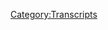 {{DEFAULTSORT:
    #_TRANSCRIPT_0716:April 25, 2014
}}{{Transcript
    | title         = [[716: April 25, 2014]]
    | caption       = [https://knowledgefight.libsyn.com/716-april-25-2014 Listen to this episode on Libsyn]
    | episodeNumber = [[716: April 25, 2014|716]]
    | length        = 01:31:06
}}

{{MessageBox
    | header     = Warning: Bot Generated Content
    | text       = This transcript was automatically generated by transcription software and likely contains many mistakes and misattributions. Please check the audio for definitive quotes, attribution, and context.
    | image      = N3yvass4myg91.webp
    | imagewidth = 50px
    | id         = warning
}}

{{TranscriptBlock
    | name      = Unknown Speaker
    | timestamp = 00:00:00.000
    | text      = Hey everybody, this is Dan. Hello.
}}

{{TranscriptBlock
    | name      = Unknown Speaker
    | timestamp = 00:00:03.279
    | text      = I just wanted to drop in and give a little bit of a note
}}

{{TranscriptBlock
    | name      = Unknown Speaker
    | timestamp = 00:00:07.480
    | text      = before this episode begins.
}}

{{TranscriptBlock
    | name      = Unknown Speaker
    | timestamp = 00:00:09.679
    | text      = And the reason for that is because
}}

{{TranscriptBlock
    | name      = Unknown Speaker
    | timestamp = 00:00:12.039
    | text      = I kind of screwed up a little bit on the recording of this episode.
}}

{{TranscriptBlock
    | name      = Unknown Speaker
    | timestamp = 00:00:15.880
    | text      = So some of the levels are a little bit iffy.
}}

{{TranscriptBlock
    | name      = Unknown Speaker
    | timestamp = 00:00:19.559
    | text      = I've been using a technology that shan't be named
}}

{{TranscriptBlock
    | name      = Unknown Speaker
    | timestamp = 00:00:23.079
    | text      = unless I be shading some business.
}}

{{TranscriptBlock
    | name      = Unknown Speaker
    | timestamp = 00:00:27.199
    | text      = But for remote recording.
}}

{{TranscriptBlock
    | name      = Unknown Speaker
    | timestamp = 00:00:29.160
    | text      = And it seemed like everything was totally fine as we were recording.
}}

{{TranscriptBlock
    | name      = Unknown Speaker
    | timestamp = 00:00:32.920
    | text      = And our guests actually very generously offered to record on their end.
}}

{{TranscriptBlock
    | name      = Unknown Speaker
    | timestamp = 00:00:37.079
    | text      = And because I had so much confidence in this tech
}}

{{TranscriptBlock
    | name      = Unknown Speaker
    | timestamp = 00:00:41.399
    | text      = I thought like, ah, there's no need to, this has worked just fine in the past.
}}

{{TranscriptBlock
    | name      = Unknown Speaker
    | timestamp = 00:00:45.640
    | text      = And unfortunately some of the audio is a little bit over...
}}

{{TranscriptBlock
    | name      = Unknown Speaker
    | timestamp = 00:00:51.640
    | text      = It's a little bit distorted, but it still sounds fine.
}}

{{TranscriptBlock
    | name      = Unknown Speaker
    | timestamp = 00:00:54.920
    | text      = It's just a little bit... It could be a little cleaner.
}}

{{TranscriptBlock
    | name      = Unknown Speaker
    | timestamp = 00:00:59.520
    | text      = Anyway, this is a rambling, long-winded way for me to just give you a heads up about that.
}}

{{TranscriptBlock
    | name      = Unknown Speaker
    | timestamp = 00:01:04.159
    | text      = And to take responsibility for the sound. I messed up a little bit.
}}

{{TranscriptBlock
    | name      = Unknown Speaker
    | timestamp = 00:01:09.680
    | text      = Anyway, we'll be back on Wednesday with a normal episode with Jordan back.
}}

{{TranscriptBlock
    | name      = Unknown Speaker
    | timestamp = 00:01:15.040
    | text      = But for now, please enjoy this special app.
}}

{{TranscriptBlock
    | name      = Unknown Speaker
    | timestamp = 00:01:20.000
    | text      = Audio, radio, radio, radio, radio, radio, radio, radio, radio, radio, radio,
}}

{{TranscriptBlock
    | name      = Unknown Speaker
    | timestamp = 00:01:31.000
    | text      = N-n-n-n-n-n-n-n-knowledge fight.
}}

{{TranscriptBlock
    | name      = Unknown Speaker
    | timestamp = 00:01:32.959
    | text      = Damn and, Jordan, I am sweating.
}}

{{TranscriptBlock
    | name      = Unknown Speaker
    | timestamp = 00:01:38.159
    | text      = Knowledgefight.com. It's time to pray.
}}

{{TranscriptBlock
    | name      = Unknown Speaker
    | timestamp = 00:01:41.359
    | text      = I have great respect for knowledge fight.
}}

{{TranscriptBlock
    | name      = Unknown Speaker
    | timestamp = 00:01:43.920
    | text      = Knowledge fight.
}}

{{TranscriptBlock
    | name      = Unknown Speaker
    | timestamp = 00:01:45.040
    | text      = I'm sick of them posing as if they're the good guys saying we are the bad guys.
}}

{{TranscriptBlock
    | name      = Unknown Speaker
    | timestamp = 00:01:48.879
    | text      = Knowledge fight.
}}

{{TranscriptBlock
    | name      = Unknown Speaker
    | timestamp = 00:01:50.079
    | text      = Damn and, Jordan, knowledge fight.
}}

{{TranscriptBlock
    | name      = Unknown Speaker
    | timestamp = 00:01:52.159
    | text      = Riddle her, riddle her, riddle her.
}}

{{TranscriptBlock
    | name      = Unknown Speaker
    | timestamp = 00:01:54.959
    | text      = Need, need money.
}}

{{TranscriptBlock
    | name      = Unknown Speaker
    | timestamp = 00:01:56.799
    | text      = Riddle her, riddle her, riddle her.
}}

{{TranscriptBlock
    | name      = Unknown Speaker
    | timestamp = 00:01:59.359
    | text      = Andy in Kansas.
}}

{{TranscriptBlock
    | name      = Unknown Speaker
    | timestamp = 00:02:02.200
    | text      = Stop it. Andy in Kansas.
}}

{{TranscriptBlock
    | name      = Unknown Speaker
    | timestamp = 00:02:06.200
    | text      = It's time to pray.
}}

{{TranscriptBlock
    | name      = Unknown Speaker
    | timestamp = 00:02:07.120
    | text      = Andy in Kansas, you're on the air. Thanks for holding us.
}}

{{TranscriptBlock
    | name      = Unknown Speaker
    | timestamp = 00:02:09.439
    | text      = Hello, Alex. I'm a first-time caller. I'm a huge fan.
}}

{{TranscriptBlock
    | name      = Unknown Speaker
    | timestamp = 00:02:11.759
    | text      = I love your work.
}}

{{TranscriptBlock
    | name      = Unknown Speaker
    | timestamp = 00:02:12.960
    | text      = Knowledgefight.com.
}}

{{TranscriptBlock
    | name      = Unknown Speaker
    | timestamp = 00:02:18.479
    | text      = I love you.
}}

{{TranscriptBlock
    | name      = Unknown Speaker
    | timestamp = 00:02:19.319
    | text      = Hello, everybody. Welcome back to A Knowledge Fight.
}}

{{TranscriptBlock
    | name      = Unknown Speaker
    | timestamp = 00:02:23.879
    | text      = We are here. We've just had a week of a break.
}}

{{TranscriptBlock
    | name      = Unknown Speaker
    | timestamp = 00:02:27.400
    | text      = And if truth be told, I was under the impression that Jordan would be getting back over the weekend.
}}

{{TranscriptBlock
    | name      = Unknown Speaker
    | timestamp = 00:02:33.439
    | text      = And that we could get back to work and do our job as normal.
}}

{{TranscriptBlock
    | name      = Unknown Speaker
    | timestamp = 00:02:37.199
    | text      = But this is not the case. Jordan will not be back until Tuesday.
}}

{{TranscriptBlock
    | name      = Unknown Speaker
    | timestamp = 00:02:40.840
    | text      = And so in order to get an episode out, I had to dig deep
}}

{{TranscriptBlock
    | name      = Unknown Speaker
    | timestamp = 00:02:44.879
    | text      = and find someone capable of filling the shoes of Jordan.
}}

{{TranscriptBlock
    | name      = Unknown Speaker
    | timestamp = 00:02:49.719
    | text      = And it turns out I found two people.
}}

{{TranscriptBlock
    | name      = Unknown Speaker
    | timestamp = 00:02:51.599
    | text      = Very excited to welcome to the podcast, hosts of The Dollop, Gareth Reynolds and Dave Anthony.
}}

{{TranscriptBlock
    | name      = Unknown Speaker
    | timestamp = 00:02:57.240
    | text      = Welcome, gentlemen.
}}

{{TranscriptBlock
    | name      = Unknown Speaker
    | timestamp = 00:02:58.560
    | text      = Thank you.
}}

{{TranscriptBlock
    | name      = Unknown Speaker
    | timestamp = 00:02:59.080
    | text      = Suck it, Jordan.
}}

{{TranscriptBlock
    | name      = Unknown Speaker
    | timestamp = 00:03:01.639
    | text      = Yeah, Jordan's out. This is a permanent thing, I think.
}}

{{TranscriptBlock
    | name      = Unknown Speaker
    | timestamp = 00:03:05.400
    | text      = We're going to go trios.
}}

{{TranscriptBlock
    | name      = Unknown Speaker
    | timestamp = 00:03:07.000
    | text      = I like it.
}}

{{TranscriptBlock
    | name      = Unknown Speaker
    | timestamp = 00:03:08.000
    | text      = There's a great, I mean, if we, like the way that we got it set up was pretty smooth and easy.
}}

{{TranscriptBlock
    | name      = Unknown Speaker
    | timestamp = 00:03:13.439
    | text      = Like, so I feel like we're like, there's a synergy.
}}

{{TranscriptBlock
    | name      = Unknown Speaker
    | timestamp = 00:03:17.080
    | text      = Yeah, definitely.
}}

{{TranscriptBlock
    | name      = Unknown Speaker
    | timestamp = 00:03:18.319
    | text      = So guys, I know that over the course of the time doing your podcast,
}}

{{TranscriptBlock
    | name      = Unknown Speaker
    | timestamp = 00:03:22.840
    | text      = you've touched on some of the, I don't know, maybe some things that are connected to my world.
}}

{{TranscriptBlock
    | name      = Unknown Speaker
    | timestamp = 00:03:28.800
    | text      = You know, like the Jade Helm episode.
}}

{{TranscriptBlock
    | name      = Unknown Speaker
    | timestamp = 00:03:31.080
    | text      = Jade Helm, for sure.
}}

{{TranscriptBlock
    | name      = Unknown Speaker
    | timestamp = 00:03:32.759
    | text      = Um, Cliven Bundy, perhaps.
}}

{{TranscriptBlock
    | name      = Unknown Speaker
    | timestamp = 00:03:35.199
    | text      = Yep. Yep.
}}

{{TranscriptBlock
    | name      = Unknown Speaker
    | timestamp = 00:03:36.560
    | text      = Our God.
}}

{{TranscriptBlock
    | name      = Unknown Speaker
    | timestamp = 00:03:37.960
    | text      = Uh, the, yeah, we did, we did, we've done two on the Bundys or three, two on the Bundys, right?
}}

{{TranscriptBlock
    | name      = Unknown Speaker
    | timestamp = 00:03:44.120
    | text      = Two, yeah.
}}

{{TranscriptBlock
    | name      = Unknown Speaker
    | timestamp = 00:03:45.639
    | text      = I was wondering though, how much connection do you have to Alex Jones himself?
}}

{{TranscriptBlock
    | name      = Unknown Speaker
    | timestamp = 00:03:50.560
    | text      = What's your level?
}}

{{TranscriptBlock
    | name      = Unknown Speaker
    | timestamp = 00:03:52.039
    | text      = Via the show zero, offline tons.
}}

{{TranscriptBlock
    | name      = Unknown Speaker
    | timestamp = 00:03:55.800
    | text      = Yeah?
}}

{{TranscriptBlock
    | name      = Unknown Speaker
    | timestamp = 00:03:56.439
    | text      = We're very close to Alex.
}}

{{TranscriptBlock
    | name      = Unknown Speaker
    | timestamp = 00:03:59.520
    | text      = He's a pal.
}}

{{TranscriptBlock
    | name      = Unknown Speaker
    | timestamp = 00:04:01.479
    | text      = Dave and Alex are really good friends.
}}

{{TranscriptBlock
    | name      = Unknown Speaker
    | timestamp = 00:04:02.919
    | text      = A lot of people say that they get Dave and Alex confused.
}}

{{TranscriptBlock
    | name      = Unknown Speaker
    | timestamp = 00:04:07.560
    | text      = I think that your personalities would mesh amazingly.
}}

{{TranscriptBlock
    | name      = Unknown Speaker
    | timestamp = 00:04:10.080
    | text      = I think the two of you would just get along.
}}

{{TranscriptBlock
    | name      = Unknown Speaker
    | timestamp = 00:04:12.680
    | text      = We just, I would call it vibe.
}}

{{TranscriptBlock
    | name      = Unknown Speaker
    | timestamp = 00:04:15.159
    | text      = We vibe and, uh, and we have, we have a lot of the same sort of philosophies and just outlooks on life.
}}

{{TranscriptBlock
    | name      = Unknown Speaker
    | timestamp = 00:04:22.519
    | text      = And protein powders.
}}

{{TranscriptBlock
    | name      = Unknown Speaker
    | timestamp = 00:04:24.000
    | text      = Climate change isn't real.
}}

{{TranscriptBlock
    | name      = Unknown Speaker
    | timestamp = 00:04:25.600
    | text      = That's one of his big things.
}}

{{TranscriptBlock
    | name      = Unknown Speaker
    | timestamp = 00:04:27.319
    | text      = That's me.
}}

{{TranscriptBlock
    | name      = Unknown Speaker
    | timestamp = 00:04:30.040
    | text      = Lizard people.
}}

{{TranscriptBlock
    | name      = Unknown Speaker
    | timestamp = 00:04:31.360
    | text      = Do you guys...
}}

{{TranscriptBlock
    | name      = Unknown Speaker
    | timestamp = 00:04:32.040
    | text      = No, but I don't think we've really, we've not, no, we've not really gotten into Alex
}}

{{TranscriptBlock
    | name      = Unknown Speaker
    | timestamp = 00:04:37.480
    | text      = ever.
}}

{{TranscriptBlock
    | name      = Unknown Speaker
    | timestamp = 00:04:37.959
    | text      = If anything, it would be maybe just, yeah, maybe just minorly on the show.
}}

{{TranscriptBlock
    | name      = Unknown Speaker
    | timestamp = 00:04:42.639
    | text      = Yeah.
}}

{{TranscriptBlock
    | name      = Unknown Speaker
    | timestamp = 00:04:42.959
    | text      = A little bit.
}}

{{TranscriptBlock
    | name      = Unknown Speaker
    | timestamp = 00:04:43.439
    | text      = I've always avoided, I've always avoided him completely.
}}

{{TranscriptBlock
    | name      = Unknown Speaker
    | timestamp = 00:04:46.920
    | text      = The only thing I really know about him is listening to your podcast.
}}

{{TranscriptBlock
    | name      = Unknown Speaker
    | timestamp = 00:04:50.360
    | text      = Yeah.
}}

{{TranscriptBlock
    | name      = Unknown Speaker
    | timestamp = 00:04:50.800
    | text      = I'll pop in every once in a while to see what's going on with Alex Jones.
}}

{{TranscriptBlock
    | name      = Unknown Speaker
    | timestamp = 00:04:53.240
    | text      = But, um, for the most part, I don't really pay attention to him.
}}

{{TranscriptBlock
    | name      = Unknown Speaker
    | timestamp = 00:04:57.199
    | text      = And it seems like he's had a quiet couple of weeks.
}}

{{TranscriptBlock
    | name      = Unknown Speaker
    | timestamp = 00:04:59.560
    | text      = Yeah, it's been, it's been real tame.
}}

{{TranscriptBlock
    | name      = Unknown Speaker
    | timestamp = 00:05:03.519
    | text      = He has, um, I think, uh, uh, abandoned Trump again.
}}

{{TranscriptBlock
    | name      = Unknown Speaker
    | timestamp = 00:05:08.480
    | text      = Um, and so that's a, that's a good sign for the, uh, investigation and the FBI raid.
}}

{{TranscriptBlock
    | name      = Unknown Speaker
    | timestamp = 00:05:14.560
    | text      = You know, I know someone who, I know someone who, who punched him and knocked him out.
}}

{{TranscriptBlock
    | name      = Unknown Speaker
    | timestamp = 00:05:19.279
    | text      = Alex?
}}

{{TranscriptBlock
    | name      = Unknown Speaker
    | timestamp = 00:05:19.439
    | text      = Knocked him down.
}}

{{TranscriptBlock
    | name      = Unknown Speaker
    | timestamp = 00:05:20.319
    | text      = Charlie.
}}

{{TranscriptBlock
    | name      = Unknown Speaker
    | timestamp = 00:05:21.199
    | text      = Yeah.
}}

{{TranscriptBlock
    | name      = Unknown Speaker
    | timestamp = 00:05:21.600
    | text      = Uh, 20, 20 some odd years ago in, uh, in, uh, Texas.
}}

{{TranscriptBlock
    | name      = Unknown Speaker
    | timestamp = 00:05:25.680
    | text      = Is this a space Hitler?
}}

{{TranscriptBlock
    | name      = Unknown Speaker
    | timestamp = 00:05:28.399
    | text      = No, this is a guy named Charlie.
}}

{{TranscriptBlock
    | name      = Unknown Speaker
    | timestamp = 00:05:30.319
    | text      = I'm just loving the conversation we're having from the sidelines right now.
}}

{{TranscriptBlock
    | name      = Unknown Speaker
    | timestamp = 00:05:33.519
    | text      = It might also be space Hitler.
}}

{{TranscriptBlock
    | name      = Unknown Speaker
    | timestamp = 00:05:35.680
    | text      = Is it space Hitler?
}}

{{TranscriptBlock
    | name      = Unknown Speaker
    | timestamp = 00:05:36.639
    | text      = No, Charlie.
}}

{{TranscriptBlock
    | name      = Unknown Speaker
    | timestamp = 00:05:40.959
    | text      = No, Charlie is a guy who is associated with the, uh, festival in Austin.
}}

{{TranscriptBlock
    | name      = Unknown Speaker
    | timestamp = 00:05:46.720
    | text      = Um, South by Southwest.
}}

{{TranscriptBlock
    | name      = Unknown Speaker
    | timestamp = 00:05:48.639
    | text      = Oh, wow.
}}

{{TranscriptBlock
    | name      = Unknown Speaker
    | timestamp = 00:05:49.519
    | text      = He punched him, huh?
}}

{{TranscriptBlock
    | name      = Unknown Speaker
    | timestamp = 00:05:51.279
    | text      = He, he fucking knocked him down.
}}

{{TranscriptBlock
    | name      = Unknown Speaker
    | timestamp = 00:05:53.199
    | text      = Uh, they, they were working at, uh, radio stations, I believe.
}}

{{TranscriptBlock
    | name      = Unknown Speaker
    | timestamp = 00:05:57.279
    | text      = And, um, they got into it one night and, uh, Charlie document Charlie to this day still
}}

{{TranscriptBlock
    | name      = Unknown Speaker
    | timestamp = 00:06:03.040
    | text      = gets free beers in Austin for having done that.
}}

{{TranscriptBlock
    | name      = Unknown Speaker
    | timestamp = 00:06:07.120
    | text      = You get local hero status.
}}

{{TranscriptBlock
    | name      = Unknown Speaker
    | timestamp = 00:06:12.720
    | text      = That's, that's pretty, that's pretty awesome.
}}

{{TranscriptBlock
    | name      = Unknown Speaker
    | timestamp = 00:06:15.040
    | text      = Um, I guess, I mean, look, I'm not thrilled with violence at any point, but if it's violence
}}

{{TranscriptBlock
    | name      = Unknown Speaker
    | timestamp = 00:06:20.560
    | text      = 20 years ago and it's funny, I guess I would, I would like, I would like to say that I am
}}

{{TranscriptBlock
    | name      = Unknown Speaker
    | timestamp = 00:06:25.600
    | text      = thrilled with violence just to, I'm just happy to know there's a space Hitler.
}}

{{TranscriptBlock
    | name      = Unknown Speaker
    | timestamp = 00:06:30.800
    | text      = Yeah.
}}

{{TranscriptBlock
    | name      = Unknown Speaker
    | timestamp = 00:06:32.000
    | text      = I think that might be the same guy.
}}

{{TranscriptBlock
    | name      = Unknown Speaker
    | timestamp = 00:06:33.839
    | text      = Cause there was a dude who would like troll him on his public access show and, uh, and
}}

{{TranscriptBlock
    | name      = Unknown Speaker
    | timestamp = 00:06:38.560
    | text      = they ended up getting into a fight in a parking lot.
}}

{{TranscriptBlock
    | name      = Unknown Speaker
    | timestamp = 00:06:41.040
    | text      = And, uh, I think, I think that space Hitler was there and that was the same night.
}}

{{TranscriptBlock
    | name      = Unknown Speaker
    | timestamp = 00:06:50.319
    | text      = And two guys hit, can I just say there was also involved, uh, different
}}

{{TranscriptBlock
    | name      = Unknown Speaker
    | timestamp = 00:06:55.360
    | text      = guy though.
}}

{{TranscriptBlock
    | name      = Unknown Speaker
    | timestamp = 00:06:56.000
    | text      = Yeah.
}}

{{TranscriptBlock
    | name      = Unknown Speaker
    | timestamp = 00:06:56.399
    | text      = How much that sounds like it would be something on info Wars.
}}

{{TranscriptBlock
    | name      = Unknown Speaker
    | timestamp = 00:07:00.240
    | text      = What just was said, I think, I think space Hitler was there, but there were two guys
}}

{{TranscriptBlock
    | name      = Unknown Speaker
    | timestamp = 00:07:07.120
    | text      = in the parking lot that night.
}}

{{TranscriptBlock
    | name      = Unknown Speaker
    | timestamp = 00:07:09.519
    | text      = InfoWars.com.
}}

{{TranscriptBlock
    | name      = Unknown Speaker
    | timestamp = 00:07:11.439
    | text      = Space Hitler was on the grassy knoll.
}}

{{TranscriptBlock
    | name      = Unknown Speaker
    | timestamp = 00:07:13.279
    | text      = Space Hitler was on the grassy knoll.
}}

{{TranscriptBlock
    | name      = Unknown Speaker
    | timestamp = 00:07:15.199
    | text      = He ate Kennedy's brains.
}}

{{TranscriptBlock
    | name      = Unknown Speaker
    | timestamp = 00:07:17.360
    | text      = Um, so you guys didn't even like, even before like present days, did you, you didn't have
}}

{{TranscriptBlock
    | name      = Unknown Speaker
    | timestamp = 00:07:22.639
    | text      = any kind of like impression of Alex Jones as a figure?
}}

{{TranscriptBlock
    | name      = Unknown Speaker
    | timestamp = 00:07:25.680
    | text      = Like, Oh yeah.
}}

{{TranscriptBlock
    | name      = Unknown Speaker
    | timestamp = 00:07:27.199
    | text      = He was somebody who existed.
}}

{{TranscriptBlock
    | name      = Unknown Speaker
    | timestamp = 00:07:28.720
    | text      = Oh yeah, yeah, yeah.
}}

{{TranscriptBlock
    | name      = Unknown Speaker
    | timestamp = 00:07:30.319
    | text      = No, we've just never talked about him on the show really, but yeah, obviously.
}}

{{TranscriptBlock
    | name      = Unknown Speaker
    | timestamp = 00:07:33.839
    | text      = I mean, I, it's hard to even remember when you first heard about him, but, um, yeah.
}}

{{TranscriptBlock
    | name      = Unknown Speaker
    | timestamp = 00:07:40.639
    | text      = I mean, I obviously been following his lunacy for what the better part of a decade really.
}}

{{TranscriptBlock
    | name      = Unknown Speaker
    | timestamp = 00:07:46.639
    | text      = Yeah.
}}

{{TranscriptBlock
    | name      = Unknown Speaker
    | timestamp = 00:07:46.879
    | text      = But I purposely got him away not to watch anything.
}}

{{TranscriptBlock
    | name      = Unknown Speaker
    | timestamp = 00:07:50.160
    | text      = I just don't watch anything with him or like when I see clips of him online, but I've heard
}}

{{TranscriptBlock
    | name      = Unknown Speaker
    | timestamp = 00:07:54.480
    | text      = about him for a long time now.
}}

{{TranscriptBlock
    | name      = Unknown Speaker
    | timestamp = 00:07:56.639
    | text      = And I've definitely read a couple articles about him.
}}

{{TranscriptBlock
    | name      = Unknown Speaker
    | timestamp = 00:07:59.920
    | text      = And then your podcast, I, I listened to both the documentary episodes, which were long,
}}

{{TranscriptBlock
    | name      = Unknown Speaker
    | timestamp = 00:08:04.399
    | text      = but crazy.
}}

{{TranscriptBlock
    | name      = Unknown Speaker
    | timestamp = 00:08:05.839
    | text      = Yeah.
}}

{{TranscriptBlock
    | name      = Unknown Speaker
    | timestamp = 00:08:06.319
    | text      = That, uh, that got me subtweeted by the director.
}}

{{TranscriptBlock
    | name      = Unknown Speaker
    | timestamp = 00:08:10.079
    | text      = Oh, really?
}}

{{TranscriptBlock
    | name      = Unknown Speaker
    | timestamp = 00:08:14.639
    | text      = It's a her, right?
}}

{{TranscriptBlock
    | name      = Unknown Speaker
    | timestamp = 00:08:15.439
    | text      = It's not.
}}

{{TranscriptBlock
    | name      = Unknown Speaker
    | timestamp = 00:08:15.920
    | text      = Yeah.
}}

{{TranscriptBlock
    | name      = Unknown Speaker
    | timestamp = 00:08:16.319
    | text      = Yeah.
}}

{{TranscriptBlock
    | name      = Unknown Speaker
    | timestamp = 00:08:16.800
    | text      = Yeah.
}}

{{TranscriptBlock
    | name      = Unknown Speaker
    | timestamp = 00:08:17.040
    | text      = I should say she did a terrible job.
}}

{{TranscriptBlock
    | name      = Unknown Speaker
    | timestamp = 00:08:18.959
    | text      = Um, so look, there's a lot going on with Alex in the, in the present day, like you mentioned
}}

{{TranscriptBlock
    | name      = Unknown Speaker
    | timestamp = 00:08:25.920
    | text      = slow week.
}}

{{TranscriptBlock
    | name      = Unknown Speaker
    | timestamp = 00:08:26.800
    | text      = Um, he's, he's going through a lot of things.
}}

{{TranscriptBlock
    | name      = Unknown Speaker
    | timestamp = 00:08:30.240
    | text      = Um, he's having some tantrums, but I, I felt like getting into all that might be too much
}}

{{TranscriptBlock
    | name      = Unknown Speaker
    | timestamp = 00:08:36.399
    | text      = might be throwing you guys into the deep end and I didn't want to put you through that.
}}

{{TranscriptBlock
    | name      = Unknown Speaker
    | timestamp = 00:08:42.080
    | text      = And so what I wanted to do is I wanted to do something a little bit special for you.
}}

{{TranscriptBlock
    | name      = Unknown Speaker
    | timestamp = 00:08:45.679
    | text      = And, you know, a lot of times listeners will get in touch with us and ask us to do an episode
}}

{{TranscriptBlock
    | name      = Unknown Speaker
    | timestamp = 00:08:50.559
    | text      = about their birthday.
}}

{{TranscriptBlock
    | name      = Unknown Speaker
    | timestamp = 00:08:51.919
    | text      = Uh, like what happened on my birthday on, uh, on info wars.
}}

{{TranscriptBlock
    | name      = Unknown Speaker
    | timestamp = 00:08:56.159
    | text      = And so what I figured I would do is I would take us back to April 25th, uh, 2014, the
}}

{{TranscriptBlock
    | name      = Unknown Speaker
    | timestamp = 00:09:03.679
    | text      = day you guys put out your first episode of the dollar and see what Alex Jones was doing.
}}

{{TranscriptBlock
    | name      = Unknown Speaker
    | timestamp = 00:09:11.759
    | text      = This is around, I mean, Jade Helm was starting to kick up.
}}

{{TranscriptBlock
    | name      = Unknown Speaker
    | timestamp = 00:09:15.360
    | text      = That was, I think that heat was a little bit more in the 15 though.
}}

{{TranscriptBlock
    | name      = Unknown Speaker
    | timestamp = 00:09:18.399
    | text      = Right.
}}

{{TranscriptBlock
    | name      = Unknown Speaker
    | timestamp = 00:09:18.720
    | text      = Wasn't it?
}}

{{TranscriptBlock
    | name      = Unknown Speaker
    | timestamp = 00:09:19.120
    | text      = Was it?
}}

{{TranscriptBlock
    | name      = Unknown Speaker
    | timestamp = 00:09:19.600
    | text      = Okay.
}}

{{TranscriptBlock
    | name      = Unknown Speaker
    | timestamp = 00:09:20.399
    | text      = I believe he's the Bundy.
}}

{{TranscriptBlock
    | name      = Unknown Speaker
    | timestamp = 00:09:22.000
    | text      = I mean, our first episode is the Bundy.
}}

{{TranscriptBlock
    | name      = Unknown Speaker
    | timestamp = 00:09:23.519
    | text      = So it was right in the Bundy rage.
}}

{{TranscriptBlock
    | name      = Unknown Speaker
    | timestamp = 00:09:24.960
    | text      = Yeah.
}}

{{TranscriptBlock
    | name      = Unknown Speaker
    | timestamp = 00:09:25.279
    | text      = Oh, Bundy's will come up.
}}

{{TranscriptBlock
    | name      = Unknown Speaker
    | timestamp = 00:09:27.519
    | text      = Yeah.
}}

{{TranscriptBlock
    | name      = Unknown Speaker
    | timestamp = 00:09:27.759
    | text      = He was, he was into that.
}}

{{TranscriptBlock
    | name      = Unknown Speaker
    | timestamp = 00:09:29.759
    | text      = So yeah, this, uh, there's a lot of news going on at that point in 2014.
}}

{{TranscriptBlock
    | name      = Unknown Speaker
    | timestamp = 00:09:34.000
    | text      = There was, there was plenty going on.
}}

{{TranscriptBlock
    | name      = Unknown Speaker
    | timestamp = 00:09:35.759
    | text      = Um, and I think we'll be disappointed to learn about what most of this episode ends up being
}}

{{TranscriptBlock
    | name      = Unknown Speaker
    | timestamp = 00:09:40.960
    | text      = about, but, uh, let's let us dive in here at the beginning.
}}

{{TranscriptBlock
    | name      = Unknown Speaker
    | timestamp = 00:09:45.279
    | text      = Yeah.
}}

{{TranscriptBlock
    | name      = Unknown Speaker
    | timestamp = 00:09:45.519
    | text      = This is how Alex is starting off the show.
}}

{{TranscriptBlock
    | name      = Unknown Speaker
    | timestamp = 00:09:48.240
    | text      = Ukrainian helicopter hit by grenade taking off.
}}

{{TranscriptBlock
    | name      = Unknown Speaker
    | timestamp = 00:09:51.679
    | text      = Ukraine helicopter has been crippled in a grenade attack in Kiev.
}}

{{TranscriptBlock
    | name      = Unknown Speaker
    | timestamp = 00:09:55.200
    | text      = Warren's Moscow is engineering a third world war.
}}

{{TranscriptBlock
    | name      = Unknown Speaker
    | timestamp = 00:09:59.120
    | text      = That's one telegraph headline.
}}

{{TranscriptBlock
    | name      = Unknown Speaker
    | timestamp = 00:10:01.519
    | text      = Did you hear that third world war?
}}

{{TranscriptBlock
    | name      = Unknown Speaker
    | timestamp = 00:10:03.440
    | text      = That is, uh, the Ukraine foreign minister that's saying that by the way, and also their
}}

{{TranscriptBlock
    | name      = Unknown Speaker
    | timestamp = 00:10:07.600
    | text      = vice L Presidente, Ukraine foreign minister ready to fight Russia, uh, is the headline
}}

{{TranscriptBlock
    | name      = Unknown Speaker
    | timestamp = 00:10:13.440
    | text      = from the associated press.
}}

{{TranscriptBlock
    | name      = Unknown Speaker
    | timestamp = 00:10:15.279
    | text      = So yeah, we have, uh, we go back into the past and we see something pretty reminiscent
}}

{{TranscriptBlock
    | name      = Unknown Speaker
    | timestamp = 00:10:20.000
    | text      = of recent news.
}}

{{TranscriptBlock
    | name      = Unknown Speaker
    | timestamp = 00:10:21.039
    | text      = Wow.
}}

{{TranscriptBlock
    | name      = Unknown Speaker
    | timestamp = 00:10:22.240
    | text      = Yeah.
}}

{{TranscriptBlock
    | name      = Unknown Speaker
    | timestamp = 00:10:22.799
    | text      = Yeah.
}}

{{TranscriptBlock
    | name      = Unknown Speaker
    | timestamp = 00:10:22.960
    | text      = I'm so rational.
}}

{{TranscriptBlock
    | name      = Unknown Speaker
    | timestamp = 00:10:26.320
    | text      = He does that.
}}

{{TranscriptBlock
    | name      = Unknown Speaker
    | timestamp = 00:10:27.679
    | text      = That's one of the problems with him is that sometimes he sounds like that.
}}

{{TranscriptBlock
    | name      = Unknown Speaker
    | timestamp = 00:10:31.200
    | text      = And then other times he's just screaming about shit.
}}

{{TranscriptBlock
    | name      = Unknown Speaker
    | timestamp = 00:10:33.759
    | text      = You're like, wait, well, here's the problem.
}}

{{TranscriptBlock
    | name      = Unknown Speaker
    | timestamp = 00:10:35.840
    | text      = That's just him reading headlines.
}}

{{TranscriptBlock
    | name      = Unknown Speaker
    | timestamp = 00:10:38.000
    | text      = There's no like interpretation.
}}

{{TranscriptBlock
    | name      = Unknown Speaker
    | timestamp = 00:10:39.759
    | text      = It's pretty easy to sound fairly rational when you're just like cold reading.
}}

{{TranscriptBlock
    | name      = Unknown Speaker
    | timestamp = 00:10:44.879
    | text      = Here is a thing that happened.
}}

{{TranscriptBlock
    | name      = Unknown Speaker
    | timestamp = 00:10:46.799
    | text      = Yeah.
}}

{{TranscriptBlock
    | name      = Unknown Speaker
    | timestamp = 00:10:47.039
    | text      = Um, but then you get into the, uh, the analysis of it and it might be a little bit, uh, a
}}

{{TranscriptBlock
    | name      = Unknown Speaker
    | timestamp = 00:10:52.000
    | text      = little bit sillier here.
}}

{{TranscriptBlock
    | name      = Unknown Speaker
    | timestamp = 00:10:53.679
    | text      = Um, and that is, uh, him blaming essentially, um, the West is what caused the 2014, uh,
}}

{{TranscriptBlock
    | name      = Unknown Speaker
    | timestamp = 00:11:01.200
    | text      = outbreak of hostilities between, uh, Ukraine and Russia.
}}

{{TranscriptBlock
    | name      = Unknown Speaker
    | timestamp = 00:11:04.799
    | text      = The West went in three months ago when Ukraine voted to not join with the EU and to be sucked
}}

{{TranscriptBlock
    | name      = Unknown Speaker
    | timestamp = 00:11:13.840
    | text      = dry by that spider.
}}

{{TranscriptBlock
    | name      = Unknown Speaker
    | timestamp = 00:11:16.720
    | text      = And instead tried to save someone neutral.
}}

{{TranscriptBlock
    | name      = Unknown Speaker
    | timestamp = 00:11:19.519
    | text      = I don't want Ukraine sucked dry by the Russian spider or the globalist spider, but the globalist
}}

{{TranscriptBlock
    | name      = Unknown Speaker
    | timestamp = 00:11:24.399
    | text      = spider is about, let's be not exaggerate about 10 times bigger, fatter, older, more evil
}}

{{TranscriptBlock
    | name      = Unknown Speaker
    | timestamp = 00:11:30.720
    | text      = and more anti-human.
}}

{{TranscriptBlock
    | name      = Unknown Speaker
    | timestamp = 00:11:31.840
    | text      = Uh, I mean, the Russian spider is just happy to be in power and control of its own population
}}

{{TranscriptBlock
    | name      = Unknown Speaker
    | timestamp = 00:11:38.080
    | text      = is trying to breed a larger risky population because it realizes that its own system is
}}

{{TranscriptBlock
    | name      = Unknown Speaker
    | timestamp = 00:11:43.600
    | text      = collapsing.
}}

{{TranscriptBlock
    | name      = Unknown Speaker
    | timestamp = 00:11:44.720
    | text      = The globalist spider is a transhumanist power tripping spider that believes it's God and
}}

{{TranscriptBlock
    | name      = Unknown Speaker
    | timestamp = 00:11:51.279
    | text      = is attacking anything decent.
}}

{{TranscriptBlock
    | name      = Unknown Speaker
    | timestamp = 00:11:52.960
    | text      = I see.
}}

{{TranscriptBlock
    | name      = Unknown Speaker
    | timestamp = 00:11:53.440
    | text      = I see.
}}

{{TranscriptBlock
    | name      = Unknown Speaker
    | timestamp = 00:11:53.759
    | text      = You're trying to make a, make sense of this day.
}}

{{TranscriptBlock
    | name      = Unknown Speaker
    | timestamp = 00:11:55.600
    | text      = If you're, you're, you're tracking the thought.
}}

{{TranscriptBlock
    | name      = Unknown Speaker
    | timestamp = 00:11:57.759
    | text      = I am trying to track the thought and, uh, it's very hard to track, but I will say I
}}

{{TranscriptBlock
    | name      = Unknown Speaker
    | timestamp = 00:12:05.600
    | text      = do like the idea of calling the EU a spider.
}}

{{TranscriptBlock
    | name      = Unknown Speaker
    | timestamp = 00:12:09.360
    | text      = It's got a web.
}}

{{TranscriptBlock
    | name      = Unknown Speaker
    | timestamp = 00:12:10.720
    | text      = It's going to suck you dry.
}}

{{TranscriptBlock
    | name      = Unknown Speaker
    | timestamp = 00:12:12.399
    | text      = I like the sucking dry spider.
}}

{{TranscriptBlock
    | name      = Unknown Speaker
    | timestamp = 00:12:14.799
    | text      = It's almost like, I mean, you know how it is.
}}

{{TranscriptBlock
    | name      = Unknown Speaker
    | timestamp = 00:12:16.799
    | text      = Like when you do a podcast, you'll say some stuff and you'll be like, that didn't make
}}

{{TranscriptBlock
    | name      = Unknown Speaker
    | timestamp = 00:12:20.080
    | text      = sense.
}}

{{TranscriptBlock
    | name      = Unknown Speaker
    | timestamp = 00:12:20.399
    | text      = And you kind of let it die.
}}

{{TranscriptBlock
    | name      = Unknown Speaker
    | timestamp = 00:12:21.519
    | text      = Like he's quadrupling down on the spider talk to the point where, because he's so insane,
}}

{{TranscriptBlock
    | name      = Unknown Speaker
    | timestamp = 00:12:28.879
    | text      = you could, you're like you towards the end, you're like, I think he might actually think
}}

{{TranscriptBlock
    | name      = Unknown Speaker
    | timestamp = 00:12:32.960
    | text      = this is spiders that are doing this.
}}

{{TranscriptBlock
    | name      = Unknown Speaker
    | timestamp = 00:12:35.039
    | text      = Yeah.
}}

{{TranscriptBlock
    | name      = Unknown Speaker
    | timestamp = 00:12:35.600
    | text      = He just watched wild, wild west, uh, the night before he was on some costs.
}}

{{TranscriptBlock
    | name      = Unknown Speaker
    | timestamp = 00:12:39.120
    | text      = So yeah, Kevin Klein is behind the spiders.
}}

{{TranscriptBlock
    | name      = Unknown Speaker
    | timestamp = 00:12:44.159
    | text      = Kevin Klein was just elected to the UN council.
}}

{{TranscriptBlock
    | name      = Unknown Speaker
    | timestamp = 00:12:46.720
    | text      = Um, so yeah, you have, you have this, um, worldview and this presentation that is fairly
}}

{{TranscriptBlock
    | name      = Unknown Speaker
    | timestamp = 00:12:51.840
    | text      = consistent throughout time.
}}

{{TranscriptBlock
    | name      = Unknown Speaker
    | timestamp = 00:12:53.279
    | text      = That is, you know, it, anything that involves Russia ends up being everybody else's fault.
}}

{{TranscriptBlock
    | name      = Unknown Speaker
    | timestamp = 00:12:59.200
    | text      = Right.
}}

{{TranscriptBlock
    | name      = Unknown Speaker
    | timestamp = 00:12:59.600
    | text      = And that's not to say that he is like, you know, obviously it's not on the Russian payroll
}}

{{TranscriptBlock
    | name      = Unknown Speaker
    | timestamp = 00:13:04.559
    | text      = or anything like that, but he is deeply into making excuses for everything that involves
}}

{{TranscriptBlock
    | name      = Unknown Speaker
    | timestamp = 00:13:11.360
    | text      = Russia.
}}

{{TranscriptBlock
    | name      = Unknown Speaker
    | timestamp = 00:13:11.919
    | text      = He's also saying Russia is collapsing at the same time.
}}

{{TranscriptBlock
    | name      = Unknown Speaker
    | timestamp = 00:13:18.720
    | text      = True, but it's in a sympathetic way.
}}

{{TranscriptBlock
    | name      = Unknown Speaker
    | timestamp = 00:13:21.759
    | text      = I think it's, it's the big victim sort of.
}}

{{TranscriptBlock
    | name      = Unknown Speaker
    | timestamp = 00:13:25.679
    | text      = Yeah.
}}

{{TranscriptBlock
    | name      = Unknown Speaker
    | timestamp = 00:13:26.000
    | text      = The victim spider.
}}

{{TranscriptBlock
    | name      = Unknown Speaker
    | timestamp = 00:13:27.440
    | text      = Yeah.
}}

{{TranscriptBlock
    | name      = Unknown Speaker
    | timestamp = 00:13:27.600
    | text      = They're the victim spider.
}}

{{TranscriptBlock
    | name      = Unknown Speaker
    | timestamp = 00:13:29.279
    | text      = Yeah.
}}

{{TranscriptBlock
    | name      = Unknown Speaker
    | timestamp = 00:13:30.240
    | text      = Come on.
}}

{{TranscriptBlock
    | name      = Unknown Speaker
    | timestamp = 00:13:30.480
    | text      = It's a classic victim spider situation.
}}

{{TranscriptBlock
    | name      = Unknown Speaker
    | timestamp = 00:13:32.320
    | text      = Come on.
}}

{{TranscriptBlock
    | name      = Unknown Speaker
    | timestamp = 00:13:32.879
    | text      = How many, you know what I mean?
}}

{{TranscriptBlock
    | name      = Unknown Speaker
    | timestamp = 00:13:34.240
    | text      = You got to help the victim spider.
}}

{{TranscriptBlock
    | name      = Unknown Speaker
    | timestamp = 00:13:37.120
    | text      = Yeah.
}}

{{TranscriptBlock
    | name      = Unknown Speaker
    | timestamp = 00:13:37.519
    | text      = It's it's, um, so, you know, with the taking of Crimea and that, that kind of actions that
}}

{{TranscriptBlock
    | name      = Unknown Speaker
    | timestamp = 00:13:43.200
    | text      = were happening, this like they're collapsing is kind of an excuse for why they would take
}}

{{TranscriptBlock
    | name      = Unknown Speaker
    | timestamp = 00:13:47.519
    | text      = these like oil rich areas and these, these resources.
}}

{{TranscriptBlock
    | name      = Unknown Speaker
    | timestamp = 00:13:51.120
    | text      = It's like, ah, they're collapsing.
}}

{{TranscriptBlock
    | name      = Unknown Speaker
    | timestamp = 00:13:52.159
    | text      = They need to do this.
}}

{{TranscriptBlock
    | name      = Unknown Speaker
    | timestamp = 00:13:52.720
    | text      = They need to breed more Russians.
}}

{{TranscriptBlock
    | name      = Unknown Speaker
    | timestamp = 00:13:54.399
    | text      = Yeah.
}}

{{TranscriptBlock
    | name      = Unknown Speaker
    | timestamp = 00:13:54.960
    | text      = Russian spiders.
}}

{{TranscriptBlock
    | name      = Unknown Speaker
    | timestamp = 00:13:57.840
    | text      = Literally no one's ever said that they need to breed more Russians.
}}

{{TranscriptBlock
    | name      = Unknown Speaker
    | timestamp = 00:14:02.240
    | text      = They're doing that at my humane society.
}}

{{TranscriptBlock
    | name      = Unknown Speaker
    | timestamp = 00:14:04.000
    | text      = So you guys, uh, may not be the best, uh, like prognosticators on this front, but do
}}

{{TranscriptBlock
    | name      = Unknown Speaker
    | timestamp = 00:14:10.480
    | text      = you think that Alex thinks the outbreak between Ukraine and Russia is real?
}}

{{TranscriptBlock
    | name      = Unknown Speaker
    | timestamp = 00:14:16.399
    | text      = Oh man.
}}

{{TranscriptBlock
    | name      = Unknown Speaker
    | timestamp = 00:14:17.279
    | text      = The, oh, this 2014 fight or the one today, the 2014, 2014.
}}

{{TranscriptBlock
    | name      = Unknown Speaker
    | timestamp = 00:14:23.759
    | text      = No.
}}

{{TranscriptBlock
    | name      = Unknown Speaker
    | timestamp = 00:14:24.159
    | text      = Oh God, no.
}}

{{TranscriptBlock
    | name      = Unknown Speaker
    | timestamp = 00:14:24.879
    | text      = He said it involved something being shot down, right?
}}

{{TranscriptBlock
    | name      = Unknown Speaker
    | timestamp = 00:14:28.399
    | text      = Then there's no way it's real.
}}

{{TranscriptBlock
    | name      = Unknown Speaker
    | timestamp = 00:14:29.919
    | text      = Yeah.
}}

{{TranscriptBlock
    | name      = Unknown Speaker
    | timestamp = 00:14:30.159
    | text      = It's false.
}}

{{TranscriptBlock
    | name      = Unknown Speaker
    | timestamp = 00:14:30.559
    | text      = If you think shot down out of the sky, then to Alex, it's not real.
}}

{{TranscriptBlock
    | name      = Unknown Speaker
    | timestamp = 00:14:36.159
    | text      = It can't be like spider, false flag, spider.
}}

{{TranscriptBlock
    | name      = Unknown Speaker
    | timestamp = 00:14:38.559
    | text      = It's too similar to a black Hawk down.
}}

{{TranscriptBlock
    | name      = Unknown Speaker
    | timestamp = 00:14:41.600
    | text      = It's all fake.
}}

{{TranscriptBlock
    | name      = Unknown Speaker
    | timestamp = 00:14:42.240
    | text      = That's right.
}}

{{TranscriptBlock
    | name      = Unknown Speaker
    | timestamp = 00:14:42.639
    | text      = Yeah, that's right.
}}

{{TranscriptBlock
    | name      = Unknown Speaker
    | timestamp = 00:14:44.000
    | text      = Well, here we go.
}}

{{TranscriptBlock
    | name      = Unknown Speaker
    | timestamp = 00:14:44.720
    | text      = Let's see.
}}

{{TranscriptBlock
    | name      = Unknown Speaker
    | timestamp = 00:14:45.679
    | text      = But we've always known that a large global war is what's supposed to bring in the final
}}

{{TranscriptBlock
    | name      = Unknown Speaker
    | timestamp = 00:14:49.279
    | text      = world government.
}}

{{TranscriptBlock
    | name      = Unknown Speaker
    | timestamp = 00:14:50.159
    | text      = That's what the globalists have said themselves.
}}

{{TranscriptBlock
    | name      = Unknown Speaker
    | timestamp = 00:14:52.320
    | text      = And now it looks like they're trying to do it.
}}

{{TranscriptBlock
    | name      = Unknown Speaker
    | timestamp = 00:14:54.399
    | text      = They may have some back room deal with Putin and this may be staged.
}}

{{TranscriptBlock
    | name      = Unknown Speaker
    | timestamp = 00:14:58.000
    | text      = My gut tells me it's not.
}}

{{TranscriptBlock
    | name      = Unknown Speaker
    | timestamp = 00:14:59.759
    | text      = Well, there we are.
}}

{{TranscriptBlock
    | name      = Unknown Speaker
    | timestamp = 00:15:02.399
    | text      = But maybe the back room deal being between Ukraine and Russia or between the spiders.
}}

{{TranscriptBlock
    | name      = Unknown Speaker
    | timestamp = 00:15:08.639
    | text      = The EU.
}}

{{TranscriptBlock
    | name      = Unknown Speaker
    | timestamp = 00:15:10.399
    | text      = Which spiders, though?
}}

{{TranscriptBlock
    | name      = Unknown Speaker
    | timestamp = 00:15:11.440
    | text      = There's three spiders involved.
}}

{{TranscriptBlock
    | name      = Unknown Speaker
    | timestamp = 00:15:13.120
    | text      = I don't think Ukraine's a spider.
}}

{{TranscriptBlock
    | name      = Unknown Speaker
    | timestamp = 00:15:15.120
    | text      = Ukraine's not a spider.
}}

{{TranscriptBlock
    | name      = Unknown Speaker
    | timestamp = 00:15:16.159
    | text      = Ukraine's a fly.
}}

{{TranscriptBlock
    | name      = Unknown Speaker
    | timestamp = 00:15:17.840
    | text      = Yeah, Ukraine's a fly.
}}

{{TranscriptBlock
    | name      = Unknown Speaker
    | timestamp = 00:15:18.960
    | text      = Right.
}}

{{TranscriptBlock
    | name      = Unknown Speaker
    | timestamp = 00:15:19.360
    | text      = Okay.
}}

{{TranscriptBlock
    | name      = Unknown Speaker
    | timestamp = 00:15:20.399
    | text      = So he's saying Russia and the EU are working together.
}}

{{TranscriptBlock
    | name      = Unknown Speaker
    | timestamp = 00:15:23.759
    | text      = Yeah, he's saying the possibilities are that it's a real violent outbreak or there's a
}}

{{TranscriptBlock
    | name      = Unknown Speaker
    | timestamp = 00:15:31.840
    | text      = back room deal between the EU and Putin to split Ukraine in half.
}}

{{TranscriptBlock
    | name      = Unknown Speaker
    | timestamp = 00:15:35.919
    | text      = It's just great because the way that he's able to bring that up and be like, I mean,
}}

{{TranscriptBlock
    | name      = Unknown Speaker
    | timestamp = 00:15:43.120
    | text      = my gut is that's not what's going on.
}}

{{TranscriptBlock
    | name      = Unknown Speaker
    | timestamp = 00:15:44.799
    | text      = It's like, dude, you're not rational.
}}

{{TranscriptBlock
    | name      = Unknown Speaker
    | timestamp = 00:15:49.440
    | text      = Look, that might be what's going on.
}}

{{TranscriptBlock
    | name      = Unknown Speaker
    | timestamp = 00:15:51.039
    | text      = I'm open to that possibility, obviously.
}}

{{TranscriptBlock
    | name      = Unknown Speaker
    | timestamp = 00:15:52.720
    | text      = Yeah, it would be like someone being like, yeah, you know, there's a lot of signs that
}}

{{TranscriptBlock
    | name      = Unknown Speaker
    | timestamp = 00:15:57.360
    | text      = alien invasion is right around the corner.
}}

{{TranscriptBlock
    | name      = Unknown Speaker
    | timestamp = 00:15:59.360
    | text      = My gut says it's not.
}}

{{TranscriptBlock
    | name      = Unknown Speaker
    | timestamp = 00:16:00.639
    | text      = My gut says it's not, but obviously it's very possible.
}}

{{TranscriptBlock
    | name      = Unknown Speaker
    | timestamp = 00:16:03.279
    | text      = It's highly possible.
}}

{{TranscriptBlock
    | name      = Unknown Speaker
    | timestamp = 00:16:05.279
    | text      = It seems like you only are talking about that distinct possibility that you don't think
}}

{{TranscriptBlock
    | name      = Unknown Speaker
    | timestamp = 00:16:09.679
    | text      = is correct.
}}

{{TranscriptBlock
    | name      = Unknown Speaker
    | timestamp = 00:16:10.320
    | text      = You know, that's going to be great.
}}

{{TranscriptBlock
    | name      = Unknown Speaker
    | timestamp = 00:16:12.000
    | text      = What's going to be great one day is when he's just doing his show and he's going to collapse
}}

{{TranscriptBlock
    | name      = Unknown Speaker
    | timestamp = 00:16:16.080
    | text      = on the Info Wars desk and his belly's just going to open up and you're going to find
}}

{{TranscriptBlock
    | name      = Unknown Speaker
    | timestamp = 00:16:19.759
    | text      = out that he was just a master egg for spiders and they're all going to crawl out of there.
}}

{{TranscriptBlock
    | name      = Unknown Speaker
    | timestamp = 00:16:23.759
    | text      = Oh, yeah.
}}

{{TranscriptBlock
    | name      = Unknown Speaker
    | timestamp = 00:16:25.360
    | text      = It was never a metaphor.
}}

{{TranscriptBlock
    | name      = Unknown Speaker
    | timestamp = 00:16:26.960
    | text      = Yeah, yeah.
}}

{{TranscriptBlock
    | name      = Unknown Speaker
    | timestamp = 00:16:29.120
    | text      = The whole time he was living like Vincent D'Onofrio in Men in Black his whole life.
}}

{{TranscriptBlock
    | name      = Unknown Speaker
    | timestamp = 00:16:35.039
    | text      = So you might think, based on what we've heard so far, that this was going to be an episode
}}

{{TranscriptBlock
    | name      = Unknown Speaker
    | timestamp = 00:16:40.240
    | text      = that was largely about Russia and Ukraine.
}}

{{TranscriptBlock
    | name      = Unknown Speaker
    | timestamp = 00:16:43.120
    | text      = And you could be forgiven for thinking that.
}}

{{TranscriptBlock
    | name      = Unknown Speaker
    | timestamp = 00:16:46.240
    | text      = It is not.
}}

{{TranscriptBlock
    | name      = Unknown Speaker
    | timestamp = 00:16:47.759
    | text      = Things take a turn.
}}

{{TranscriptBlock
    | name      = Unknown Speaker
    | timestamp = 00:16:48.639
    | text      = Alex is discussing how one of his reporters, David Knight, he has been taking some time
}}

{{TranscriptBlock
    | name      = Unknown Speaker
    | timestamp = 00:16:54.000
    | text      = off, and because of that, he's ended up listening to some talk radio.
}}

{{TranscriptBlock
    | name      = Unknown Speaker
    | timestamp = 00:16:58.480
    | text      = And this is some real chaos, but he's been off the last few days moving.
}}

{{TranscriptBlock
    | name      = Unknown Speaker
    | timestamp = 00:17:05.279
    | text      = And I guess out of one apartment into a house while they still try to buy a house.
}}

{{TranscriptBlock
    | name      = Unknown Speaker
    | timestamp = 00:17:11.359
    | text      = And so he's been listening to talk radio.
}}

{{TranscriptBlock
    | name      = Unknown Speaker
    | timestamp = 00:17:13.440
    | text      = He was listening to our local affiliate 590 AM last night.
}}

{{TranscriptBlock
    | name      = Unknown Speaker
    | timestamp = 00:17:16.559
    | text      = Because his brother-in-law out of North Carolina called him and said, you better go listen
}}

{{TranscriptBlock
    | name      = Unknown Speaker
    | timestamp = 00:17:24.559
    | text      = to Glenn Beck.
}}

{{TranscriptBlock
    | name      = Unknown Speaker
    | timestamp = 00:17:25.119
    | text      = Well, it re-airs here locally.
}}

{{TranscriptBlock
    | name      = Unknown Speaker
    | timestamp = 00:17:27.680
    | text      = And so he tuned in last night while packing the U-Haul.
}}

{{TranscriptBlock
    | name      = Unknown Speaker
    | timestamp = 00:17:31.039
    | text      = And he said, you know, we got to go into Glenn Beck's archive and find it.
}}

{{TranscriptBlock
    | name      = Unknown Speaker
    | timestamp = 00:17:34.640
    | text      = But he said, this is really bad.
}}

{{TranscriptBlock
    | name      = Unknown Speaker
    | timestamp = 00:17:36.559
    | text      = We have to do something about this.
}}

{{TranscriptBlock
    | name      = Unknown Speaker
    | timestamp = 00:17:38.079
    | text      = And I said, what did he say?
}}

{{TranscriptBlock
    | name      = Unknown Speaker
    | timestamp = 00:17:39.519
    | text      = He said, well, I'll just come in and tell you.
}}

{{TranscriptBlock
    | name      = Unknown Speaker
    | timestamp = 00:17:41.200
    | text      = But he told me over the phone right before broadcast, he's driving up here right now
}}

{{TranscriptBlock
    | name      = Unknown Speaker
    | timestamp = 00:17:44.720
    | text      = to be on in the next segment or at the bottom of the hour.
}}

{{TranscriptBlock
    | name      = Unknown Speaker
    | timestamp = 00:17:47.440
    | text      = This is an emergency.
}}

{{TranscriptBlock
    | name      = Unknown Speaker
    | timestamp = 00:17:49.759
    | text      = Glenn Beck is talking some shit.
}}

{{TranscriptBlock
    | name      = Unknown Speaker
    | timestamp = 00:17:52.559
    | text      = So here we go.
}}

{{TranscriptBlock
    | name      = Unknown Speaker
    | timestamp = 00:17:53.599
    | text      = So he's calling in the guy who's taking time off to move into a house because he's buying
}}

{{TranscriptBlock
    | name      = Unknown Speaker
    | timestamp = 00:18:00.480
    | text      = a different house.
}}

{{TranscriptBlock
    | name      = Unknown Speaker
    | timestamp = 00:18:01.519
    | text      = He's having that guy come to the studio all his days off because Glenn Beck said some
}}

{{TranscriptBlock
    | name      = Unknown Speaker
    | timestamp = 00:18:08.720
    | text      = shit.
}}

{{TranscriptBlock
    | name      = Unknown Speaker
    | timestamp = 00:18:09.440
    | text      = Yup.
}}

{{TranscriptBlock
    | name      = Unknown Speaker
    | timestamp = 00:18:09.920
    | text      = You nailed it.
}}

{{TranscriptBlock
    | name      = Unknown Speaker
    | timestamp = 00:18:11.440
    | text      = A lot of people are thinking there's not even a second house.
}}

{{TranscriptBlock
    | name      = Unknown Speaker
    | timestamp = 00:18:16.400
    | text      = A lot of people are thinking that the second house is just kind of a false house.
}}

{{TranscriptBlock
    | name      = Unknown Speaker
    | timestamp = 00:18:20.720
    | text      = It's actually a spider's nest.
}}

{{TranscriptBlock
    | name      = Unknown Speaker
    | timestamp = 00:18:22.319
    | text      = It's a spider's nest.
}}

{{TranscriptBlock
    | name      = Unknown Speaker
    | timestamp = 00:18:23.359
    | text      = Exactly.
}}

{{TranscriptBlock
    | name      = Unknown Speaker
    | timestamp = 00:18:23.839
    | text      = Yeah.
}}

{{TranscriptBlock
    | name      = Unknown Speaker
    | timestamp = 00:18:24.160
    | text      = I mean, the amount of detail, like you could just be like, coming up next, we're going
}}

{{TranscriptBlock
    | name      = Unknown Speaker
    | timestamp = 00:18:27.680
    | text      = to talk about Glenn Beck.
}}

{{TranscriptBlock
    | name      = Unknown Speaker
    | timestamp = 00:18:28.960
    | text      = But instead he's like, so he's moving from one house.
}}

{{TranscriptBlock
    | name      = Unknown Speaker
    | timestamp = 00:18:31.119
    | text      = He's listening to 590.
}}

{{TranscriptBlock
    | name      = Unknown Speaker
    | timestamp = 00:18:32.400
    | text      = But he's also, he's leaving his apartment.
}}

{{TranscriptBlock
    | name      = Unknown Speaker
    | timestamp = 00:18:34.559
    | text      = He's got, he's loading up the U-Haul.
}}

{{TranscriptBlock
    | name      = Unknown Speaker
    | timestamp = 00:18:36.480
    | text      = He's on the way.
}}

{{TranscriptBlock
    | name      = Unknown Speaker
    | timestamp = 00:18:37.119
    | text      = Yeah, that's part of his magic is that he throws in details about stuff that doesn't
}}

{{TranscriptBlock
    | name      = Unknown Speaker
    | timestamp = 00:18:45.200
    | text      = need details.
}}

{{TranscriptBlock
    | name      = Unknown Speaker
    | timestamp = 00:18:45.920
    | text      = And it makes him sound like he knows more than he really does.
}}

{{TranscriptBlock
    | name      = Unknown Speaker
    | timestamp = 00:18:48.799
    | text      = Yeah, no.
}}

{{TranscriptBlock
    | name      = Unknown Speaker
    | timestamp = 00:18:49.440
    | text      = But in this case, it actually convinces me a little bit that he's telling the truth about
}}

{{TranscriptBlock
    | name      = Unknown Speaker
    | timestamp = 00:18:53.039
    | text      = this guy moving and being inconvenienced.
}}

{{TranscriptBlock
    | name      = Unknown Speaker
    | timestamp = 00:18:55.200
    | text      = Yeah, for sure.
}}

{{TranscriptBlock
    | name      = Unknown Speaker
    | timestamp = 00:18:56.640
    | text      = It seems real.
}}

{{TranscriptBlock
    | name      = Unknown Speaker
    | timestamp = 00:18:58.079
    | text      = Yeah, that's like, that's the accidental truth.
}}

{{TranscriptBlock
    | name      = Unknown Speaker
    | timestamp = 00:19:01.279
    | text      = You're like, I am starting to think this guy might be moving.
}}

{{TranscriptBlock
    | name      = Unknown Speaker
    | timestamp = 00:19:03.759
    | text      = That's all I'm buying.
}}

{{TranscriptBlock
    | name      = Unknown Speaker
    | timestamp = 00:19:04.559
    | text      = And it sounds like Alex is a shitty boss.
}}

{{TranscriptBlock
    | name      = Unknown Speaker
    | timestamp = 00:19:09.279
    | text      = Yeah, totally.
}}

{{TranscriptBlock
    | name      = Unknown Speaker
    | timestamp = 00:19:11.200
    | text      = It's not yet to be like, I mean, I'm not sure what's going on.
}}

{{TranscriptBlock
    | name      = Unknown Speaker
    | timestamp = 00:19:13.440
    | text      = He's taken three days to move.
}}

{{TranscriptBlock
    | name      = Unknown Speaker
    | timestamp = 00:19:15.039
    | text      = It's just kind of fucking ridiculous.
}}

{{TranscriptBlock
    | name      = Unknown Speaker
    | timestamp = 00:19:17.119
    | text      = And also the guy apparently doesn't listen.
}}

{{TranscriptBlock
    | name      = Unknown Speaker
    | timestamp = 00:19:19.680
    | text      = The only excuse he has to listen to radio is that he's moving.
}}

{{TranscriptBlock
    | name      = Unknown Speaker
    | timestamp = 00:19:22.720
    | text      = Other than that, he's not supposed to listen to radio.
}}

{{TranscriptBlock
    | name      = Unknown Speaker
    | timestamp = 00:19:25.599
    | text      = You want to motivate yourself when you're moving.
}}

{{TranscriptBlock
    | name      = Unknown Speaker
    | timestamp = 00:19:27.279
    | text      = So you throw on a little AM talk radio to just kind of get the gears in motion.
}}

{{TranscriptBlock
    | name      = Unknown Speaker
    | timestamp = 00:19:31.279
    | text      = This story actually shifts a little bit as the episode goes on.
}}

{{TranscriptBlock
    | name      = Unknown Speaker
    | timestamp = 00:19:34.960
    | text      = Later, we find out that David Knight's brother lives in another city and he saw
}}

{{TranscriptBlock
    | name      = Unknown Speaker
    | timestamp = 00:19:39.839
    | text      = Glenn Beck and told David Knight to listen to it.
}}

{{TranscriptBlock
    | name      = Unknown Speaker
    | timestamp = 00:19:43.359
    | text      = So, but there are some wrinkles here.
}}

{{TranscriptBlock
    | name      = Unknown Speaker
    | timestamp = 00:19:45.759
    | text      = We're not entirely sure what's true.
}}

{{TranscriptBlock
    | name      = Unknown Speaker
    | timestamp = 00:19:49.200
    | text      = But yeah, I think one thing that sucks is that he's coming in because of Glenn Beck
}}

{{TranscriptBlock
    | name      = Unknown Speaker
    | timestamp = 00:19:54.799
    | text      = talking shit, not because Russia and Ukraine are ramping up hostilities.
}}

{{TranscriptBlock
    | name      = Unknown Speaker
    | timestamp = 00:20:01.359
    | text      = You know, this is the kind of news organization that's like Glenn Beck.
}}

{{TranscriptBlock
    | name      = Unknown Speaker
    | timestamp = 00:20:05.759
    | text      = You got to come in.
}}

{{TranscriptBlock
    | name      = Unknown Speaker
    | timestamp = 00:20:06.960
    | text      = Yeah, World War Three might be happening, but Glenn Beck has a 590 AM show.
}}

{{TranscriptBlock
    | name      = Unknown Speaker
    | timestamp = 00:20:17.119
    | text      = We got to get into this.
}}

{{TranscriptBlock
    | name      = Unknown Speaker
    | timestamp = 00:20:18.720
    | text      = But see, the problem is basically that Glenn Beck is just jealous of Alex,
}}

{{TranscriptBlock
    | name      = Unknown Speaker
    | timestamp = 00:20:23.680
    | text      = which I think we all could see coming.
}}

{{TranscriptBlock
    | name      = Unknown Speaker
    | timestamp = 00:20:26.720
    | text      = Yeah.
}}

{{TranscriptBlock
    | name      = Unknown Speaker
    | timestamp = 00:20:27.279
    | text      = Yeah.
}}

{{TranscriptBlock
    | name      = Unknown Speaker
    | timestamp = 00:20:27.519
    | text      = I mean, he went offline.
}}

{{TranscriptBlock
    | name      = Unknown Speaker
    | timestamp = 00:20:29.920
    | text      = I mean, he went off air and went online and moved his operation there.
}}

{{TranscriptBlock
    | name      = Unknown Speaker
    | timestamp = 00:20:33.200
    | text      = And he's never going to be as successful as Alex at it.
}}

{{TranscriptBlock
    | name      = Unknown Speaker
    | timestamp = 00:20:37.200
    | text      = Well, that's true.
}}

{{TranscriptBlock
    | name      = Unknown Speaker
    | timestamp = 00:20:38.240
    | text      = But the Blaze has so many cool people working there.
}}

{{TranscriptBlock
    | name      = Unknown Speaker
    | timestamp = 00:20:41.680
    | text      = So many greats.
}}

{{TranscriptBlock
    | name      = Unknown Speaker
    | timestamp = 00:20:42.960
    | text      = Like, I guess Steven Crowder is there, right?
}}

{{TranscriptBlock
    | name      = Unknown Speaker
    | timestamp = 00:20:46.319
    | text      = God, is that where Crowder is?
}}

{{TranscriptBlock
    | name      = Unknown Speaker
    | timestamp = 00:20:48.960
    | text      = I think he might be.
}}

{{TranscriptBlock
    | name      = Unknown Speaker
    | timestamp = 00:20:49.920
    | text      = So it's fucking two failed comedians.
}}

{{TranscriptBlock
    | name      = Unknown Speaker
    | timestamp = 00:20:52.559
    | text      = Well, I mean, that's most of the right wing, right?
}}

{{TranscriptBlock
    | name      = Unknown Speaker
    | timestamp = 00:20:57.680
    | text      = But let's be honest, Crowder is pretty funny.
}}

{{TranscriptBlock
    | name      = Unknown Speaker
    | timestamp = 00:21:04.319
    | text      = So anyway, Alex believes that Glenn Beck is jealous of him.
}}

{{TranscriptBlock
    | name      = Unknown Speaker
    | timestamp = 00:21:07.680
    | text      = I know what this is.
}}

{{TranscriptBlock
    | name      = Unknown Speaker
    | timestamp = 00:21:09.680
    | text      = He knows we're getting on affiliates all over the country.
}}

{{TranscriptBlock
    | name      = Unknown Speaker
    | timestamp = 00:21:11.920
    | text      = The show is exploding right now.
}}

{{TranscriptBlock
    | name      = Unknown Speaker
    | timestamp = 00:21:13.680
    | text      = Most of the stations are on Kerry Glenn Beck.
}}

{{TranscriptBlock
    | name      = Unknown Speaker
    | timestamp = 00:21:16.400
    | text      = And he knows, because I've talked to some program directors,
}}

{{TranscriptBlock
    | name      = Unknown Speaker
    | timestamp = 00:21:18.880
    | text      = that there's little comments and things going on
}}

{{TranscriptBlock
    | name      = Unknown Speaker
    | timestamp = 00:21:22.000
    | text      = from the people in his office, not even a syndicator, Premier,
}}

{{TranscriptBlock
    | name      = Unknown Speaker
    | timestamp = 00:21:27.039
    | text      = about me and how I'm a bad show to have.
}}

{{TranscriptBlock
    | name      = Unknown Speaker
    | timestamp = 00:21:30.880
    | text      = And this has been going on behind the scenes.
}}

{{TranscriptBlock
    | name      = Unknown Speaker
    | timestamp = 00:21:34.000
    | text      = And then a lot of times I'm on live and Glenn Beck's on at night.
}}

{{TranscriptBlock
    | name      = Unknown Speaker
    | timestamp = 00:21:37.440
    | text      = He doesn't like that.
}}

{{TranscriptBlock
    | name      = Unknown Speaker
    | timestamp = 00:21:38.559
    | text      = He's an egomaniac.
}}

{{TranscriptBlock
    | name      = Unknown Speaker
    | timestamp = 00:21:39.759
    | text      = Yeah.
}}

{{TranscriptBlock
    | name      = Unknown Speaker
    | timestamp = 00:21:40.880
    | text      = My show ends up getting picked up on Sunday live.
}}

{{TranscriptBlock
    | name      = Unknown Speaker
    | timestamp = 00:21:44.160
    | text      = While we do that show, people get a taste of it.
}}

{{TranscriptBlock
    | name      = Unknown Speaker
    | timestamp = 00:21:45.920
    | text      = Then they put us on at night and then invariably
}}

{{TranscriptBlock
    | name      = Unknown Speaker
    | timestamp = 00:21:48.079
    | text      = we end up going on live.
}}

{{TranscriptBlock
    | name      = Unknown Speaker
    | timestamp = 00:21:50.319
    | text      = And they literally replace Rush Limbaugh with us
}}

{{TranscriptBlock
    | name      = Unknown Speaker
    | timestamp = 00:21:53.119
    | text      = in the areas of the country and get better ratings.
}}

{{TranscriptBlock
    | name      = Unknown Speaker
    | timestamp = 00:21:55.039
    | text      = And I never had this slot to go up against Rush Limbaugh.
}}

{{TranscriptBlock
    | name      = Unknown Speaker
    | timestamp = 00:21:58.160
    | text      = I didn't want this slot.
}}

{{TranscriptBlock
    | name      = Unknown Speaker
    | timestamp = 00:21:59.359
    | text      = Wow.
}}

{{TranscriptBlock
    | name      = Unknown Speaker
    | timestamp = 00:22:00.400
    | text      = He's beating Rush Limbaugh.
}}

{{TranscriptBlock
    | name      = Unknown Speaker
    | timestamp = 00:22:02.079
    | text      = Wow.
}}

{{TranscriptBlock
    | name      = Unknown Speaker
    | timestamp = 00:22:02.559
    | text      = Yeah.
}}

{{TranscriptBlock
    | name      = Unknown Speaker
    | timestamp = 00:22:03.119
    | text      = Rush taking a little shrapnel.
}}

{{TranscriptBlock
    | name      = Unknown Speaker
    | timestamp = 00:22:05.839
    | text      = It's maybe mildly delusional, but cool.
}}

{{TranscriptBlock
    | name      = Unknown Speaker
    | timestamp = 00:22:11.440
    | text      = I mean, as someone's handing him notes letting him know,
}}

{{TranscriptBlock
    | name      = Unknown Speaker
    | timestamp = 00:22:15.839
    | text      = Putin is thinking of dropping a nuke.
}}

{{TranscriptBlock
    | name      = Unknown Speaker
    | timestamp = 00:22:17.519
    | text      = Hold on a second.
}}

{{TranscriptBlock
    | name      = Unknown Speaker
    | timestamp = 00:22:18.319
    | text      = So Rush is actually also intimidated by us over here.
}}

{{TranscriptBlock
    | name      = Unknown Speaker
    | timestamp = 00:22:25.200
    | text      = And we have a strategy where like a drug dealer and I put my
}}

{{TranscriptBlock
    | name      = Unknown Speaker
    | timestamp = 00:22:28.400
    | text      = show on your Sunday nights.
}}

{{TranscriptBlock
    | name      = Unknown Speaker
    | timestamp = 00:22:29.680
    | text      = So you get a taste for people who are moving.
}}

{{TranscriptBlock
    | name      = Unknown Speaker
    | timestamp = 00:22:34.160
    | text      = If you want to move and listen to a show, put us on.
}}

{{TranscriptBlock
    | name      = Unknown Speaker
    | timestamp = 00:22:38.880
    | text      = We are info dealers.
}}

{{TranscriptBlock
    | name      = Unknown Speaker
    | timestamp = 00:22:40.960
    | text      = Yeah.
}}

{{TranscriptBlock
    | name      = Unknown Speaker
    | timestamp = 00:22:42.160
    | text      = I love that.
}}

{{TranscriptBlock
    | name      = Unknown Speaker
    | timestamp = 00:22:42.720
    | text      = He's bragging about a Sunday night slot.
}}

{{TranscriptBlock
    | name      = Unknown Speaker
    | timestamp = 00:22:44.720
    | text      = It's like the worst.
}}

{{TranscriptBlock
    | name      = Unknown Speaker
    | timestamp = 00:22:45.599
    | text      = It's so inside baseball.
}}

{{TranscriptBlock
    | name      = Unknown Speaker
    | timestamp = 00:22:49.200
    | text      = Like if you're watching, you're just like, all right, I'm sorry.
}}

{{TranscriptBlock
    | name      = Unknown Speaker
    | timestamp = 00:22:52.240
    | text      = Are we fighting Info Wars or is this like a cult?
}}

{{TranscriptBlock
    | name      = Unknown Speaker
    | timestamp = 00:22:56.799
    | text      = When do we go back to fighting Info Wars?
}}

{{TranscriptBlock
    | name      = Unknown Speaker
    | timestamp = 00:22:59.119
    | text      = I think that this is something that's kind of like maybe
}}

{{TranscriptBlock
    | name      = Unknown Speaker
    | timestamp = 00:23:03.119
    | text      = under known publicly is how much of his show ends up being
}}

{{TranscriptBlock
    | name      = Unknown Speaker
    | timestamp = 00:23:07.279
    | text      = kind of like this where it's like, I had no idea.
}}

{{TranscriptBlock
    | name      = Unknown Speaker
    | timestamp = 00:23:10.400
    | text      = Why does anyone list?
}}

{{TranscriptBlock
    | name      = Unknown Speaker
    | timestamp = 00:23:11.839
    | text      = Who cares?
}}

{{TranscriptBlock
    | name      = Unknown Speaker
    | timestamp = 00:23:12.880
    | text      = Well, that was one of the things about the trial that was
}}

{{TranscriptBlock
    | name      = Unknown Speaker
    | timestamp = 00:23:17.119
    | text      = so exceptional was to actually have someone there be like,
}}

{{TranscriptBlock
    | name      = Unknown Speaker
    | timestamp = 00:23:21.200
    | text      = what are you talking about?
}}

{{TranscriptBlock
    | name      = Unknown Speaker
    | timestamp = 00:23:22.960
    | text      = Like so often to be able to do that, like to pull that move
}}

{{TranscriptBlock
    | name      = Unknown Speaker
    | timestamp = 00:23:26.799
    | text      = because we just need yes or no.
}}

{{TranscriptBlock
    | name      = Unknown Speaker
    | timestamp = 00:23:30.160
    | text      = Yeah.
}}

{{TranscriptBlock
    | name      = Unknown Speaker
    | timestamp = 00:23:31.359
    | text      = In his depositions, the best moments are the like, Mr.
}}

{{TranscriptBlock
    | name      = Unknown Speaker
    | timestamp = 00:23:35.599
    | text      = Jones, do you know what question you're answering?
}}

{{TranscriptBlock
    | name      = Unknown Speaker
    | timestamp = 00:23:38.079
    | text      = Almost invariably, the answer is no.
}}

{{TranscriptBlock
    | name      = Unknown Speaker
    | timestamp = 00:23:42.799
    | text      = He has no idea where the sentence started.
}}

{{TranscriptBlock
    | name      = Unknown Speaker
    | timestamp = 00:23:48.720
    | text      = So this goes back to when Space Nazi and Charlie.
}}

{{TranscriptBlock
    | name      = Unknown Speaker
    | timestamp = 00:23:54.960
    | text      = Here we go.
}}

{{TranscriptBlock
    | name      = Unknown Speaker
    | timestamp = 00:23:55.519
    | text      = That night that they were in a radio show and he was a failed
}}

{{TranscriptBlock
    | name      = Unknown Speaker
    | timestamp = 00:24:00.480
    | text      = radio guy.
}}

{{TranscriptBlock
    | name      = Unknown Speaker
    | timestamp = 00:24:01.680
    | text      = It's still the radio guy still knows him.
}}

{{TranscriptBlock
    | name      = Unknown Speaker
    | timestamp = 00:24:04.880
    | text      = It's still a deep seated thing.
}}

{{TranscriptBlock
    | name      = Unknown Speaker
    | timestamp = 00:24:07.599
    | text      = He wants to be King of fucking radio.
}}

{{TranscriptBlock
    | name      = Unknown Speaker
    | timestamp = 00:24:09.839
    | text      = That's what he's talking about.
}}

{{TranscriptBlock
    | name      = Unknown Speaker
    | timestamp = 00:24:12.000
    | text      = Like he's bragging, saying he's better than these radio
}}

{{TranscriptBlock
    | name      = Unknown Speaker
    | timestamp = 00:24:14.799
    | text      = spider. It just doesn't fucking matter.
}}

{{TranscriptBlock
    | name      = Unknown Speaker
    | timestamp = 00:24:17.200
    | text      = It just doesn't matter anymore.
}}

{{TranscriptBlock
    | name      = Unknown Speaker
    | timestamp = 00:24:18.880
    | text      = Yeah.
}}

{{TranscriptBlock
    | name      = Unknown Speaker
    | timestamp = 00:24:19.359
    | text      = Yeah.
}}

{{TranscriptBlock
    | name      = Unknown Speaker
    | timestamp = 00:24:19.920
    | text      = There's a bit of projection, possibly.
}}

{{TranscriptBlock
    | name      = Unknown Speaker
    | timestamp = 00:24:22.319
    | text      = I think I'm picking up on some of that, too.
}}

{{TranscriptBlock
    | name      = Unknown Speaker
    | timestamp = 00:24:25.680
    | text      = And yeah, he has a chip on his shoulder.
}}

{{TranscriptBlock
    | name      = Unknown Speaker
    | timestamp = 00:24:28.319
    | text      = That's something that is also sort of ubiquitous throughout
}}

{{TranscriptBlock
    | name      = Unknown Speaker
    | timestamp = 00:24:32.960
    | text      = his career.
}}

{{TranscriptBlock
    | name      = Unknown Speaker
    | timestamp = 00:24:33.680
    | text      = Is this like, I'm the best, but also everyone is jealous of
}}

{{TranscriptBlock
    | name      = Unknown Speaker
    | timestamp = 00:24:39.119
    | text      = me. And that's why that's why.
}}

{{TranscriptBlock
    | name      = Unknown Speaker
    | timestamp = 00:24:42.480
    | text      = Look, they're trying to kick me off these stations because
}}

{{TranscriptBlock
    | name      = Unknown Speaker
    | timestamp = 00:24:44.720
    | text      = Glenn Beck is jealous of me and he's talking shit.
}}

{{TranscriptBlock
    | name      = Unknown Speaker
    | timestamp = 00:24:47.119
    | text      = That kind of vibe.
}}

{{TranscriptBlock
    | name      = Unknown Speaker
    | timestamp = 00:24:49.920
    | text      = Yeah, it's so funny.
}}

{{TranscriptBlock
    | name      = Unknown Speaker
    | timestamp = 00:24:51.599
    | text      = Radio guys have always talked shit about each other.
}}

{{TranscriptBlock
    | name      = Unknown Speaker
    | timestamp = 00:24:53.759
    | text      = They can't not do it.
}}

{{TranscriptBlock
    | name      = Unknown Speaker
    | timestamp = 00:24:55.119
    | text      = No, that is very true.
}}

{{TranscriptBlock
    | name      = Unknown Speaker
    | timestamp = 00:24:56.720
    | text      = Well, it's such a community.
}}

{{TranscriptBlock
    | name      = Unknown Speaker
    | timestamp = 00:24:59.519
    | text      = You know, it's such a forgotten community.
}}

{{TranscriptBlock
    | name      = Unknown Speaker
    | timestamp = 00:25:03.039
    | text      = Something that was like, they were the rock stars in the
}}

{{TranscriptBlock
    | name      = Unknown Speaker
    | timestamp = 00:25:06.079
    | text      = 50s.
}}

{{TranscriptBlock
    | name      = Unknown Speaker
    | timestamp = 00:25:07.920
    | text      = Oh, yeah.
}}

{{TranscriptBlock
    | name      = Unknown Speaker
    | timestamp = 00:25:08.480
    | text      = Wolfman.
}}

{{TranscriptBlock
    | name      = Unknown Speaker
    | timestamp = 00:25:10.799
    | text      = Yeah.
}}

{{TranscriptBlock
    | name      = Unknown Speaker
    | timestamp = 00:25:12.559
    | text      = And now Alex Jones brought low.
}}

{{TranscriptBlock
    | name      = Unknown Speaker
    | timestamp = 00:25:18.400
    | text      = So Alex is going to bring up some of the accusations that
}}

{{TranscriptBlock
    | name      = Unknown Speaker
    | timestamp = 00:25:24.240
    | text      = Glenn Beck has made about him here in this next clip.
}}

{{TranscriptBlock
    | name      = Unknown Speaker
    | timestamp = 00:25:26.400
    | text      = It's important to double down on the important news of the
}}

{{TranscriptBlock
    | name      = Unknown Speaker
    | timestamp = 00:25:29.839
    | text      = day.
}}

{{TranscriptBlock
    | name      = Unknown Speaker
    | timestamp = 00:25:30.079
    | text      = I mean, this is definitely the top story, obviously.
}}

{{TranscriptBlock
    | name      = Unknown Speaker
    | timestamp = 00:25:34.000
    | text      = I'm going to talk the night briefly about what he heard
}}

{{TranscriptBlock
    | name      = Unknown Speaker
    | timestamp = 00:25:37.359
    | text      = Beck say last night.
}}

{{TranscriptBlock
    | name      = Unknown Speaker
    | timestamp = 00:25:39.039
    | text      = And I guess we're going to dig through the video and audio
}}

{{TranscriptBlock
    | name      = Unknown Speaker
    | timestamp = 00:25:41.920
    | text      = files of it yesterday and post it just to document what
}}

{{TranscriptBlock
    | name      = Unknown Speaker
    | timestamp = 00:25:44.559
    | text      = we're saying.
}}

{{TranscriptBlock
    | name      = Unknown Speaker
    | timestamp = 00:25:44.960
    | text      = But it doesn't matter.
}}

{{TranscriptBlock
    | name      = Unknown Speaker
    | timestamp = 00:25:46.000
    | text      = A lot of you probably heard it saying that we want violence
}}

{{TranscriptBlock
    | name      = Unknown Speaker
    | timestamp = 00:25:49.599
    | text      = and that we're basically covering up the racism of Bundy
}}

{{TranscriptBlock
    | name      = Unknown Speaker
    | timestamp = 00:25:52.000
    | text      = and that we were out there at the ranch two weeks ago when
}}

{{TranscriptBlock
    | name      = Unknown Speaker
    | timestamp = 00:25:54.880
    | text      = he said all this, when we all now know this was taped
}}

{{TranscriptBlock
    | name      = Unknown Speaker
    | timestamp = 00:25:57.519
    | text      = Saturday and would not by reporters.
}}

{{TranscriptBlock
    | name      = Unknown Speaker
    | timestamp = 00:25:59.440
    | text      = And of course, we reported on it.
}}

{{TranscriptBlock
    | name      = Unknown Speaker
    | timestamp = 00:26:01.039
    | text      = I mean, it's one thing to say Bundy could be a hillbilly
}}

{{TranscriptBlock
    | name      = Unknown Speaker
    | timestamp = 00:26:03.839
    | text      = or maybe racist.
}}

{{TranscriptBlock
    | name      = Unknown Speaker
    | timestamp = 00:26:05.039
    | text      = I don't think that's the case.
}}

{{TranscriptBlock
    | name      = Unknown Speaker
    | timestamp = 00:26:06.160
    | text      = He's certainly a fossil, though.
}}

{{TranscriptBlock
    | name      = Unknown Speaker
    | timestamp = 00:26:08.240
    | text      = And I think some of the stuff you said could be taken as
}}

{{TranscriptBlock
    | name      = Unknown Speaker
    | timestamp = 00:26:10.799
    | text      = offensive.
}}

{{TranscriptBlock
    | name      = Unknown Speaker
    | timestamp = 00:26:11.759
    | text      = I mean, like, there's black people out here.
}}

{{TranscriptBlock
    | name      = Unknown Speaker
    | timestamp = 00:26:14.720
    | text      = I'll bring one in the house and got them around here.
}}

{{TranscriptBlock
    | name      = Unknown Speaker
    | timestamp = 00:26:17.119
    | text      = I mean, it's just literally out in the middle of nowhere.
}}

{{TranscriptBlock
    | name      = Unknown Speaker
    | timestamp = 00:26:20.160
    | text      = It'd be like, I brought a Yankee in here.
}}

{{TranscriptBlock
    | name      = Unknown Speaker
    | timestamp = 00:26:22.319
    | text      = I saw one of them.
}}

{{TranscriptBlock
    | name      = Unknown Speaker
    | timestamp = 00:26:23.839
    | text      = City slicker.
}}

{{TranscriptBlock
    | name      = Unknown Speaker
    | timestamp = 00:26:24.799
    | text      = I mean, these are folks in the desert, seven generations.
}}

{{TranscriptBlock
    | name      = Unknown Speaker
    | timestamp = 00:26:27.200
    | text      = So, yeah, so you might just be a fossil, but he's not racist.
}}

{{TranscriptBlock
    | name      = Unknown Speaker
    | timestamp = 00:26:32.400
    | text      = He's a fossil, but he's not wrong.
}}

{{TranscriptBlock
    | name      = Unknown Speaker
    | timestamp = 00:26:34.079
    | text      = It's really odd to listen to Alex Jones, Alex Jones.
}}

{{TranscriptBlock
    | name      = Unknown Speaker
    | timestamp = 00:26:41.440
    | text      = Like, for him to be talking about himself and his little
}}

{{TranscriptBlock
    | name      = Unknown Speaker
    | timestamp = 00:26:45.680
    | text      = orbit in the way that he does about everything else.
}}

{{TranscriptBlock
    | name      = Unknown Speaker
    | timestamp = 00:26:48.880
    | text      = He's nothing if not, like, self-obsessed.
}}

{{TranscriptBlock
    | name      = Unknown Speaker
    | timestamp = 00:26:53.599
    | text      = And so that does happen a lot.
}}

{{TranscriptBlock
    | name      = Unknown Speaker
    | timestamp = 00:26:55.519
    | text      = But the way that you're talking about posting audio files,
}}

{{TranscriptBlock
    | name      = Unknown Speaker
    | timestamp = 00:26:59.839
    | text      = it's like, well, honestly, nobody cares.
}}

{{TranscriptBlock
    | name      = Unknown Speaker
    | timestamp = 00:27:04.799
    | text      = What's actually important?
}}

{{TranscriptBlock
    | name      = Unknown Speaker
    | timestamp = 00:27:08.480
    | text      = Well, what's actually important is that Glenn Beck has
}}

{{TranscriptBlock
    | name      = Unknown Speaker
    | timestamp = 00:27:10.960
    | text      = said that Alex wants to overthrow the government, which
}}

{{TranscriptBlock
    | name      = Unknown Speaker
    | timestamp = 00:27:13.519
    | text      = he kind of does.
}}

{{TranscriptBlock
    | name      = Unknown Speaker
    | timestamp = 00:27:15.680
    | text      = I mean, he pretty clearly has been super against the federal
}}

{{TranscriptBlock
    | name      = Unknown Speaker
    | timestamp = 00:27:19.519
    | text      = government for 20 years.
}}

{{TranscriptBlock
    | name      = Unknown Speaker
    | timestamp = 00:27:20.720
    | text      = And then he's covering up racism by not calling what Cliven
}}

{{TranscriptBlock
    | name      = Unknown Speaker
    | timestamp = 00:27:27.759
    | text      = Bundy said racist, which I don't know if you remember, but
}}

{{TranscriptBlock
    | name      = Unknown Speaker
    | timestamp = 00:27:30.960
    | text      = it was basically him saying that, hey, maybe black people
}}

{{TranscriptBlock
    | name      = Unknown Speaker
    | timestamp = 00:27:33.519
    | text      = were better off under slavery.
}}

{{TranscriptBlock
    | name      = Unknown Speaker
    | timestamp = 00:27:35.279
    | text      = And then he would have one in his house.
}}

{{TranscriptBlock
    | name      = Unknown Speaker
    | timestamp = 00:27:37.839
    | text      = He's not opposed to having a black person in his house,
}}

{{TranscriptBlock
    | name      = Unknown Speaker
    | timestamp = 00:27:40.160
    | text      = which is in the Bundy family considered progressive.
}}

{{TranscriptBlock
    | name      = Unknown Speaker
    | timestamp = 00:27:44.559
    | text      = Basically, though, everything that Glenn Beck appears to
}}

{{TranscriptBlock
    | name      = Unknown Speaker
    | timestamp = 00:27:47.440
    | text      = be saying about Alex seems fair by my count.
}}

{{TranscriptBlock
    | name      = Unknown Speaker
    | timestamp = 00:27:51.680
    | text      = He's doing that thing where you're going, God damn it.
}}

{{TranscriptBlock
    | name      = Unknown Speaker
    | timestamp = 00:27:55.839
    | text      = Now I agree with Glenn Beck, you asshole.
}}

{{TranscriptBlock
    | name      = Unknown Speaker
    | timestamp = 00:28:02.160
    | text      = Yeah, that is the battle sometimes.
}}

{{TranscriptBlock
    | name      = Unknown Speaker
    | timestamp = 00:28:05.839
    | text      = It's like, oh, no, you have made a good point about Alex
}}

{{TranscriptBlock
    | name      = Unknown Speaker
    | timestamp = 00:28:09.039
    | text      = Jones. It's a low bar, though.
}}

{{TranscriptBlock
    | name      = Unknown Speaker
    | timestamp = 00:28:10.799
    | text      = That's pretty unimpressive.
}}

{{TranscriptBlock
    | name      = Unknown Speaker
    | timestamp = 00:28:12.559
    | text      = Yes.
}}

{{TranscriptBlock
    | name      = Unknown Speaker
    | timestamp = 00:28:12.960
    | text      = Yes.
}}

{{TranscriptBlock
    | name      = Unknown Speaker
    | timestamp = 00:28:13.460
    | text      = So, yeah, look, Cliven Bundy, that was your guys first episode,
}}

{{TranscriptBlock
    | name      = Unknown Speaker
    | timestamp = 00:28:18.180
    | text      = right? That was our first episode.
}}

{{TranscriptBlock
    | name      = Unknown Speaker
    | timestamp = 00:28:19.940
    | text      = That was before Dave thought he was going to have me on the
}}

{{TranscriptBlock
    | name      = Unknown Speaker
    | timestamp = 00:28:22.339
    | text      = show permanently.
}}

{{TranscriptBlock
    | name      = Unknown Speaker
    | timestamp = 00:28:22.900
    | text      = We were just going to his garage to talk about the Bundys.
}}

{{TranscriptBlock
    | name      = Unknown Speaker
    | timestamp = 00:28:25.539
    | text      = It was magic in a bottle.
}}

{{TranscriptBlock
    | name      = Unknown Speaker
    | timestamp = 00:28:27.859
    | text      = And the same day you put out that episode, this was happening
}}

{{TranscriptBlock
    | name      = Unknown Speaker
    | timestamp = 00:28:30.660
    | text      = on Alex's show, talking about Cliven Bundy and how he is.
}}

{{TranscriptBlock
    | name      = Unknown Speaker
    | timestamp = 00:28:35.140
    | text      = He's just old fashioned, man.
}}

{{TranscriptBlock
    | name      = Unknown Speaker
    | timestamp = 00:28:37.779
    | text      = He's a fossil.
}}

{{TranscriptBlock
    | name      = Unknown Speaker
    | timestamp = 00:28:39.299
    | text      = You got to understand.
}}

{{TranscriptBlock
    | name      = Unknown Speaker
    | timestamp = 00:28:40.500
    | text      = I will say the N word that do talk like this, and they're
}}

{{TranscriptBlock
    | name      = Unknown Speaker
    | timestamp = 00:28:48.900
    | text      = actually not racist.
}}

{{TranscriptBlock
    | name      = Unknown Speaker
    | timestamp = 00:28:51.859
    | text      = They are literally out of the time machine.
}}

{{TranscriptBlock
    | name      = Unknown Speaker
    | timestamp = 00:28:54.500
    | text      = Right.
}}

{{TranscriptBlock
    | name      = Unknown Speaker
    | timestamp = 00:28:54.980
    | text      = But there's bad things.
}}

{{TranscriptBlock
    | name      = Unknown Speaker
    | timestamp = 00:28:56.019
    | text      = If you go back in time machine, there's also good things.
}}

{{TranscriptBlock
    | name      = Unknown Speaker
    | timestamp = 00:28:58.339
    | text      = They're saying no to the feds and notice the square because
}}

{{TranscriptBlock
    | name      = Unknown Speaker
    | timestamp = 00:29:00.900
    | text      = they're so old fashioned.
}}

{{TranscriptBlock
    | name      = Unknown Speaker
    | timestamp = 00:29:02.420
    | text      = That's the good part of their old fashionedness is to be
}}

{{TranscriptBlock
    | name      = Unknown Speaker
    | timestamp = 00:29:04.819
    | text      = straight shooting and to stand up against tyranny.
}}

{{TranscriptBlock
    | name      = Unknown Speaker
    | timestamp = 00:29:07.059
    | text      = But then it's like talking to somebody who got off a time
}}

{{TranscriptBlock
    | name      = Unknown Speaker
    | timestamp = 00:29:09.940
    | text      = machine from 150 years ago.
}}

{{TranscriptBlock
    | name      = Unknown Speaker
    | timestamp = 00:29:12.339
    | text      = It sounds really weird to modern trendies and Metro specials
}}

{{TranscriptBlock
    | name      = Unknown Speaker
    | timestamp = 00:29:16.579
    | text      = and everybody else.
}}

{{TranscriptBlock
    | name      = Unknown Speaker
    | timestamp = 00:29:19.940
    | text      = The one thing I will say he's cracked on is the bunnies war
}}

{{TranscriptBlock
    | name      = Unknown Speaker
    | timestamp = 00:29:22.420
    | text      = against Tiananmen Square.
}}

{{TranscriptBlock
    | name      = Unknown Speaker
    | timestamp = 00:29:24.180
    | text      = Yes.
}}

{{TranscriptBlock
    | name      = Unknown Speaker
    | timestamp = 00:29:24.579
    | text      = It's just like the more that that goes on, the more it's
}}

{{TranscriptBlock
    | name      = Unknown Speaker
    | timestamp = 00:29:29.299
    | text      = like, Jesus Christ, what is is he mad living?
}}

{{TranscriptBlock
    | name      = Unknown Speaker
    | timestamp = 00:29:35.220
    | text      = He loses the thread quite a bit.
}}

{{TranscriptBlock
    | name      = Unknown Speaker
    | timestamp = 00:29:36.980
    | text      = He seems to like he's like a guy who starts running downhill
}}

{{TranscriptBlock
    | name      = Unknown Speaker
    | timestamp = 00:29:41.859
    | text      = and he can't stop.
}}

{{TranscriptBlock
    | name      = Unknown Speaker
    | timestamp = 00:29:45.460
    | text      = Let's start a GoFundMe to get him running down a Hill.
}}

{{TranscriptBlock
    | name      = Unknown Speaker
    | timestamp = 00:29:48.019
    | text      = I would love to see that footage.
}}

{{TranscriptBlock
    | name      = Unknown Speaker
    | timestamp = 00:29:50.500
    | text      = I love reality shows because you get to watch the word
}}

{{TranscriptBlock
    | name      = Unknown Speaker
    | timestamp = 00:29:54.339
    | text      = literally be taken out back and abused.
}}

{{TranscriptBlock
    | name      = Unknown Speaker
    | timestamp = 00:29:57.940
    | text      = And his quote in there is they are literally from a time
}}

{{TranscriptBlock
    | name      = Unknown Speaker
    | timestamp = 00:30:01.779
    | text      = machine.
}}

{{TranscriptBlock
    | name      = Unknown Speaker
    | timestamp = 00:30:02.259
    | text      = I think one of the problems with that entire roll downhill
}}

{{TranscriptBlock
    | name      = Unknown Speaker
    | timestamp = 00:30:12.660
    | text      = and the momentum of it was that there was something true
}}

{{TranscriptBlock
    | name      = Unknown Speaker
    | timestamp = 00:30:16.500
    | text      = to it.
}}

{{TranscriptBlock
    | name      = Unknown Speaker
    | timestamp = 00:30:17.380
    | text      = They are essentially from a time machine, but they're coming
}}

{{TranscriptBlock
    | name      = Unknown Speaker
    | timestamp = 00:30:19.859
    | text      = from a racist time.
}}

{{TranscriptBlock
    | name      = Unknown Speaker
    | timestamp = 00:30:23.700
    | text      = So you're making an excuse for this by being like, no, no,
}}

{{TranscriptBlock
    | name      = Unknown Speaker
    | timestamp = 00:30:27.539
    | text      = no, no, no.
}}

{{TranscriptBlock
    | name      = Unknown Speaker
    | timestamp = 00:30:28.019
    | text      = Their minds are back from slavery time.
}}

{{TranscriptBlock
    | name      = Unknown Speaker
    | timestamp = 00:30:30.420
    | text      = Yeah, and we're like, Yeah, exactly.
}}

{{TranscriptBlock
    | name      = Unknown Speaker
    | timestamp = 00:30:32.259
    | text      = That's a problem.
}}

{{TranscriptBlock
    | name      = Unknown Speaker
    | timestamp = 00:30:32.900
    | text      = And he's like, Yeah, well, they're time travelers.
}}

{{TranscriptBlock
    | name      = Unknown Speaker
    | timestamp = 00:30:34.980
    | text      = They're from another time.
}}

{{TranscriptBlock
    | name      = Unknown Speaker
    | timestamp = 00:30:36.420
    | text      = Okay.
}}

{{TranscriptBlock
    | name      = Unknown Speaker
    | timestamp = 00:30:36.740
    | text      = Yeah.
}}

{{TranscriptBlock
    | name      = Unknown Speaker
    | timestamp = 00:30:36.900
    | text      = Well, in our time, we're not cool with that.
}}

{{TranscriptBlock
    | name      = Unknown Speaker
    | timestamp = 00:30:39.220
    | text      = If they are time travelers, then we need to teach them about
}}

{{TranscriptBlock
    | name      = Unknown Speaker
    | timestamp = 00:30:42.660
    | text      = the modern world.
}}

{{TranscriptBlock
    | name      = Unknown Speaker
    | timestamp = 00:30:43.779
    | text      = No, no, no.
}}

{{TranscriptBlock
    | name      = Unknown Speaker
    | timestamp = 00:30:44.339
    | text      = Then the whole space time continuum.
}}

{{TranscriptBlock
    | name      = Unknown Speaker
    | timestamp = 00:30:45.779
    | text      = Then you're jumping in the middle of the ripple effect.
}}

{{TranscriptBlock
    | name      = Unknown Speaker
    | timestamp = 00:30:47.700
    | text      = You don't understand what you're doing to the universe.
}}

{{TranscriptBlock
    | name      = Unknown Speaker
    | timestamp = 00:30:50.099
    | text      = Oh, no.
}}

{{TranscriptBlock
    | name      = Unknown Speaker
    | timestamp = 00:30:51.539
    | text      = You open up the road to spiders.
}}

{{TranscriptBlock
    | name      = Unknown Speaker
    | timestamp = 00:30:53.460
    | text      = Yeah, time spiders.
}}

{{TranscriptBlock
    | name      = Unknown Speaker
    | timestamp = 00:30:55.700
    | text      = So we have a little bit more Russia and Ukraine news that
}}

{{TranscriptBlock
    | name      = Unknown Speaker
    | timestamp = 00:31:03.619
    | text      = comes up.
}}

{{TranscriptBlock
    | name      = Unknown Speaker
    | timestamp = 00:31:04.980
    | text      = And I think Glenn Beck's behind it.
}}

{{TranscriptBlock
    | name      = Unknown Speaker
    | timestamp = 00:31:07.539
    | text      = There are murmurs of this in the Council on Foreign Relations.
}}

{{TranscriptBlock
    | name      = Unknown Speaker
    | timestamp = 00:31:14.259
    | text      = And so we get to the possibility of nuclear war coming
}}

{{TranscriptBlock
    | name      = Unknown Speaker
    | timestamp = 00:31:17.299
    | text      = up, but only after, like, an incessant amount of time talking
}}

{{TranscriptBlock
    | name      = Unknown Speaker
    | timestamp = 00:31:21.940
    | text      = about Glenn Beck.
}}

{{TranscriptBlock
    | name      = Unknown Speaker
    | timestamp = 00:31:22.980
    | text      = And if I was a coward, or even if I had more self preservation
}}

{{TranscriptBlock
    | name      = Unknown Speaker
    | timestamp = 00:31:26.660
    | text      = instincts, I would be getting my family out of the United
}}

{{TranscriptBlock
    | name      = Unknown Speaker
    | timestamp = 00:31:29.220
    | text      = States right now.
}}

{{TranscriptBlock
    | name      = Unknown Speaker
    | timestamp = 00:31:30.660
    | text      = And I'm not saying that that means we're going to have a
}}

{{TranscriptBlock
    | name      = Unknown Speaker
    | timestamp = 00:31:33.380
    | text      = nuclear war.
}}

{{TranscriptBlock
    | name      = Unknown Speaker
    | timestamp = 00:31:33.940
    | text      = But if there was, say, a 10% chance that there was going to
}}

{{TranscriptBlock
    | name      = Unknown Speaker
    | timestamp = 00:31:36.579
    | text      = be a nuclear war, would you get your family out of major
}}

{{TranscriptBlock
    | name      = Unknown Speaker
    | timestamp = 00:31:40.259
    | text      = target sites like the middle of Texas?
}}

{{TranscriptBlock
    | name      = Unknown Speaker
    | timestamp = 00:31:43.539
    | text      = Or if there was a 10% chance robbers were coming to kill
}}

{{TranscriptBlock
    | name      = Unknown Speaker
    | timestamp = 00:31:46.500
    | text      = you, would you get out of your house that night?
}}

{{TranscriptBlock
    | name      = Unknown Speaker
    | timestamp = 00:31:48.660
    | text      = It's probably higher that we're going to have a full out
}}

{{TranscriptBlock
    | name      = Unknown Speaker
    | timestamp = 00:31:55.140
    | text      = nuclear war.
}}

{{TranscriptBlock
    | name      = Unknown Speaker
    | timestamp = 00:31:55.940
    | text      = And people heard my show for 19 years.
}}

{{TranscriptBlock
    | name      = Unknown Speaker
    | timestamp = 00:31:59.619
    | text      = Some of you been listening that long in Austin, but syndicated
}}

{{TranscriptBlock
    | name      = Unknown Speaker
    | timestamp = 00:32:02.900
    | text      = for almost 18.
}}

{{TranscriptBlock
    | name      = Unknown Speaker
    | timestamp = 00:32:04.980
    | text      = You know, I've never talked like that.
}}

{{TranscriptBlock
    | name      = Unknown Speaker
    | timestamp = 00:32:06.900
    | text      = He always talks like that.
}}

{{TranscriptBlock
    | name      = Unknown Speaker
    | timestamp = 00:32:10.579
    | text      = It's very regular.
}}

{{TranscriptBlock
    | name      = Unknown Speaker
    | timestamp = 00:32:12.180
    | text      = But he also does frequently say, you know, I don't talk like
}}

{{TranscriptBlock
    | name      = Unknown Speaker
    | timestamp = 00:32:14.980
    | text      = this. So if you didn't listen to a bunch of his show, you
}}

{{TranscriptBlock
    | name      = Unknown Speaker
    | timestamp = 00:32:17.539
    | text      = wouldn't know that.
}}

{{TranscriptBlock
    | name      = Unknown Speaker
    | timestamp = 00:32:18.420
    | text      = Right.
}}

{{TranscriptBlock
    | name      = Unknown Speaker
    | timestamp = 00:32:18.740
    | text      = Dave, you seem to have maybe a bone to pick with Texas.
}}

{{TranscriptBlock
    | name      = Unknown Speaker
    | timestamp = 00:32:23.380
    | text      = I just maybe laugh that he put, like, the main targets through
}}

{{TranscriptBlock
    | name      = Unknown Speaker
    | timestamp = 00:32:28.579
    | text      = central Texas.
}}

{{TranscriptBlock
    | name      = Unknown Speaker
    | timestamp = 00:32:29.779
    | text      = Central Texas.
}}

{{TranscriptBlock
    | name      = Unknown Speaker
    | timestamp = 00:32:30.740
    | text      = I mean, all right.
}}

{{TranscriptBlock
    | name      = Unknown Speaker
    | timestamp = 00:32:31.779
    | text      = Yeah, sure.
}}

{{TranscriptBlock
    | name      = Unknown Speaker
    | timestamp = 00:32:33.299
    | text      = Yeah.
}}

{{TranscriptBlock
    | name      = Unknown Speaker
    | timestamp = 00:32:33.539
    | text      = The great threat of central Texas.
}}

{{TranscriptBlock
    | name      = Unknown Speaker
    | timestamp = 00:32:35.220
    | text      = Yeah, yeah, yeah, yeah.
}}

{{TranscriptBlock
    | name      = Unknown Speaker
    | timestamp = 00:32:36.099
    | text      = You'll hit them right where the economy's heart pulses from.
}}

{{TranscriptBlock
    | name      = Unknown Speaker
    | timestamp = 00:32:41.380
    | text      = The middle of Texas.
}}

{{TranscriptBlock
    | name      = Unknown Speaker
    | timestamp = 00:32:43.940
    | text      = We've long known that the Kremlin wants to take out Bevo,
}}

{{TranscriptBlock
    | name      = Unknown Speaker
    | timestamp = 00:32:47.619
    | text      = the University of Austin.
}}

{{TranscriptBlock
    | name      = Unknown Speaker
    | timestamp = 00:32:50.259
    | text      = We can eradicate Whataburger.
}}

{{TranscriptBlock
    | name      = Unknown Speaker
    | timestamp = 00:32:52.740
    | text      = Then they will be put in our hands.
}}

{{TranscriptBlock
    | name      = Unknown Speaker
    | timestamp = 00:32:55.940
    | text      = You see, at the Red Dawn, we have to take out the football
}}

{{TranscriptBlock
    | name      = Unknown Speaker
    | timestamp = 00:32:59.140
    | text      = Capitals first.
}}

{{TranscriptBlock
    | name      = Unknown Speaker
    | timestamp = 00:33:00.500
    | text      = That's right.
}}

{{TranscriptBlock
    | name      = Unknown Speaker
    | timestamp = 00:33:01.380
    | text      = Texas A&M is where this Hydra head's from.
}}

{{TranscriptBlock
    | name      = Unknown Speaker
    | timestamp = 00:33:07.940
    | text      = So David Knight, the guy who was the guy who was moving,
}}

{{TranscriptBlock
    | name      = Unknown Speaker
    | timestamp = 00:33:12.579
    | text      = he shows up and he wants to come in and talk about how Glenn
}}

{{TranscriptBlock
    | name      = Unknown Speaker
    | timestamp = 00:33:17.059
    | text      = Beck has been talking this shit.
}}

{{TranscriptBlock
    | name      = Unknown Speaker
    | timestamp = 00:33:18.579
    | text      = And this leads Alex to make quite a bold pronouncement
}}

{{TranscriptBlock
    | name      = Unknown Speaker
    | timestamp = 00:33:22.339
    | text      = about Glenn Beck.
}}

{{TranscriptBlock
    | name      = Unknown Speaker
    | timestamp = 00:33:24.099
    | text      = What he was saying was he said they're pushing for this.
}}

{{TranscriptBlock
    | name      = Unknown Speaker
    | timestamp = 00:33:25.779
    | text      = He goes, when I heard that it was I knew from the beginning
}}

{{TranscriptBlock
    | name      = Unknown Speaker
    | timestamp = 00:33:28.339
    | text      = that I didn't want to.
}}

{{TranscriptBlock
    | name      = Unknown Speaker
    | timestamp = 00:33:29.140
    | text      = I want to be on the other side of the story because Infowars
}}

{{TranscriptBlock
    | name      = Unknown Speaker
    | timestamp = 00:33:31.299
    | text      = made this a national story.
}}

{{TranscriptBlock
    | name      = Unknown Speaker
    | timestamp = 00:33:32.339
    | text      = He goes, that should be a red flag.
}}

{{TranscriptBlock
    | name      = Unknown Speaker
    | timestamp = 00:33:34.500
    | text      = Not a false flag.
}}

{{TranscriptBlock
    | name      = Unknown Speaker
    | timestamp = 00:33:35.380
    | text      = Ha, ha, ha.
}}

{{TranscriptBlock
    | name      = Unknown Speaker
    | timestamp = 00:33:35.940
    | text      = But I'm blaming him to give him the credit.
}}

{{TranscriptBlock
    | name      = Unknown Speaker
    | timestamp = 00:33:38.339
    | text      = Drudge made a national story.
}}

{{TranscriptBlock
    | name      = Unknown Speaker
    | timestamp = 00:33:39.460
    | text      = We broke it.
}}

{{TranscriptBlock
    | name      = Unknown Speaker
    | timestamp = 00:33:39.940
    | text      = He made a national.
}}

{{TranscriptBlock
    | name      = Unknown Speaker
    | timestamp = 00:33:40.900
    | text      = It is a big story.
}}

{{TranscriptBlock
    | name      = Unknown Speaker
    | timestamp = 00:33:41.940
    | text      = And he's saying that we're constantly pushing for revolution.
}}

{{TranscriptBlock
    | name      = Unknown Speaker
    | timestamp = 00:33:44.339
    | text      = I think that's not true.
}}

{{TranscriptBlock
    | name      = Unknown Speaker
    | timestamp = 00:33:46.180
    | text      = What happened there is exactly what Glenn Beck claims
}}

{{TranscriptBlock
    | name      = Unknown Speaker
    | timestamp = 00:33:49.940
    | text      = he wants to see happen.
}}

{{TranscriptBlock
    | name      = Unknown Speaker
    | timestamp = 00:33:51.220
    | text      = And that is people peacefully standing up with loaded guns
}}

{{TranscriptBlock
    | name      = Unknown Speaker
    | timestamp = 00:33:55.140
    | text      = in their face like Tiananmen Square.
}}

{{TranscriptBlock
    | name      = Unknown Speaker
    | timestamp = 00:33:57.059
    | text      = Now, some people, I didn't see anybody down there with a gun
}}

{{TranscriptBlock
    | name      = Unknown Speaker
    | timestamp = 00:34:00.660
    | text      = on them.
}}

{{TranscriptBlock
    | name      = Unknown Speaker
    | timestamp = 00:34:01.140
    | text      = But there were, well, actually, there was a couple of guys
}}

{{TranscriptBlock
    | name      = Unknown Speaker
    | timestamp = 00:34:03.059
    | text      = that were holding rifles.
}}

{{TranscriptBlock
    | name      = Unknown Speaker
    | timestamp = 00:34:04.339
    | text      = But nobody was pointing anything.
}}

{{TranscriptBlock
    | name      = Unknown Speaker
    | timestamp = 00:34:05.460
    | text      = Back up there.
}}

{{TranscriptBlock
    | name      = Unknown Speaker
    | timestamp = 00:34:06.259
    | text      = There was one guy on the bridge.
}}

{{TranscriptBlock
    | name      = Unknown Speaker
    | timestamp = 00:34:07.539
    | text      = They keep showing that picture from multiple angles, OK?
}}

{{TranscriptBlock
    | name      = Unknown Speaker
    | timestamp = 00:34:10.099
    | text      = But the point is that now it's been projected onto us.
}}

{{TranscriptBlock
    | name      = Unknown Speaker
    | timestamp = 00:34:13.460
    | text      = And now we weren't there this weekend
}}

{{TranscriptBlock
    | name      = Unknown Speaker
    | timestamp = 00:34:14.900
    | text      = when he made the black comments.
}}

{{TranscriptBlock
    | name      = Unknown Speaker
    | timestamp = 00:34:18.980
    | text      = And then you said he said we were involved in that.
}}

{{TranscriptBlock
    | name      = Unknown Speaker
    | timestamp = 00:34:21.539
    | text      = He said, these guys are embedded there.
}}

{{TranscriptBlock
    | name      = Unknown Speaker
    | timestamp = 00:34:22.980
    | text      = They're everywhere.
}}

{{TranscriptBlock
    | name      = Unknown Speaker
    | timestamp = 00:34:23.539
    | text      = He goes, they know that he was making
}}

{{TranscriptBlock
    | name      = Unknown Speaker
    | timestamp = 00:34:25.059
    | text      = those comments last Saturday.
}}

{{TranscriptBlock
    | name      = Unknown Speaker
    | timestamp = 00:34:26.500
    | text      = Well, that was not even the same Saturday.
}}

{{TranscriptBlock
    | name      = Unknown Speaker
    | timestamp = 00:34:28.739
    | text      = He's not.
}}

{{TranscriptBlock
    | name      = Unknown Speaker
    | timestamp = 00:34:29.619
    | text      = He's totally out of the scene.
}}

{{TranscriptBlock
    | name      = Unknown Speaker
    | timestamp = 00:34:30.980
    | text      = No, no, he's not wrong.
}}

{{TranscriptBlock
    | name      = Unknown Speaker
    | timestamp = 00:34:32.900
    | text      = I know his insider people.
}}

{{TranscriptBlock
    | name      = Unknown Speaker
    | timestamp = 00:34:34.099
    | text      = He's got at least four FBI agents with him at all times.
}}

{{TranscriptBlock
    | name      = Unknown Speaker
    | timestamp = 00:34:36.980
    | text      = So-called retired.
}}

{{TranscriptBlock
    | name      = Unknown Speaker
    | timestamp = 00:34:37.940
    | text      = This is FBI.
}}

{{TranscriptBlock
    | name      = Unknown Speaker
    | timestamp = 00:34:39.699
    | text      = Just like Al Sharpton's FBI, I will bet my right arm the FBI
}}

{{TranscriptBlock
    | name      = Unknown Speaker
    | timestamp = 00:34:43.460
    | text      = is feeding all this to Glenn Beck.
}}

{{TranscriptBlock
    | name      = Unknown Speaker
    | timestamp = 00:34:45.460
    | text      = Glenn Beck is the FBI.
}}

{{TranscriptBlock
    | name      = Unknown Speaker
    | timestamp = 00:34:46.980
    | text      = Oh, my God.
}}

{{TranscriptBlock
    | name      = Unknown Speaker
    | timestamp = 00:34:49.619
    | text      = It's like beautiful.
}}

{{TranscriptBlock
    | name      = Unknown Speaker
    | timestamp = 00:34:51.139
    | text      = It's like jazz nonsense.
}}

{{TranscriptBlock
    | name      = Unknown Speaker
    | timestamp = 00:34:54.099
    | text      = It's like jazz, yes.
}}

{{TranscriptBlock
    | name      = Unknown Speaker
    | timestamp = 00:34:56.019
    | text      = I mean, it is.
}}

{{TranscriptBlock
    | name      = Unknown Speaker
    | timestamp = 00:34:57.860
    | text      = There's so much phenomenal stuff in there.
}}

{{TranscriptBlock
    | name      = Unknown Speaker
    | timestamp = 00:35:02.260
    | text      = But it's also amazing that, OK, you
}}

{{TranscriptBlock
    | name      = Unknown Speaker
    | timestamp = 00:35:06.900
    | text      = have the audio of Glenn Beck saying this.
}}

{{TranscriptBlock
    | name      = Unknown Speaker
    | timestamp = 00:35:10.340
    | text      = But in order to preserve the illusion of news,
}}

{{TranscriptBlock
    | name      = Unknown Speaker
    | timestamp = 00:35:13.860
    | text      = you're bringing in the guy who just listened
}}

{{TranscriptBlock
    | name      = Unknown Speaker
    | timestamp = 00:35:16.019
    | text      = to the AM radio for his first person account of listening
}}

{{TranscriptBlock
    | name      = Unknown Speaker
    | timestamp = 00:35:21.380
    | text      = to the AM radio station.
}}

{{TranscriptBlock
    | name      = Unknown Speaker
    | timestamp = 00:35:27.539
    | text      = Playing the clip wouldn't be as fun.
}}

{{TranscriptBlock
    | name      = Unknown Speaker
    | timestamp = 00:35:30.659
    | text      = Glenn Beck is the FBI.
}}

{{TranscriptBlock
    | name      = Unknown Speaker
    | timestamp = 00:35:33.139
    | text      = And then to have the balls to be like,
}}

{{TranscriptBlock
    | name      = Unknown Speaker
    | timestamp = 00:35:35.780
    | text      = and what should we lay underneath that?
}}

{{TranscriptBlock
    | name      = Unknown Speaker
    | timestamp = 00:35:37.780
    | text      = Let's do a little Joe Cocker help from my friends.
}}

{{TranscriptBlock
    | name      = Unknown Speaker
    | timestamp = 00:35:44.099
    | text      = Do you think that Glenn Beck is the FBI?
}}

{{TranscriptBlock
    | name      = Unknown Speaker
    | timestamp = 00:35:49.380
    | text      = I mean, I did it.
}}

{{TranscriptBlock
    | name      = Unknown Speaker
    | timestamp = 00:35:51.940
    | text      = Yeah, the evidence is pretty strong.
}}

{{TranscriptBlock
    | name      = Unknown Speaker
    | timestamp = 00:35:54.019
    | text      = Now, more important question.
}}

{{TranscriptBlock
    | name      = Unknown Speaker
    | timestamp = 00:35:55.780
    | text      = Do you think that Alex knew he was
}}

{{TranscriptBlock
    | name      = Unknown Speaker
    | timestamp = 00:35:57.380
    | text      = going to make that accusation when the sentence started?
}}

{{TranscriptBlock
    | name      = Unknown Speaker
    | timestamp = 00:36:00.260
    | text      = No, honestly, no.
}}

{{TranscriptBlock
    | name      = Unknown Speaker
    | timestamp = 00:36:02.739
    | text      = You know, I it's I again, I mean, we're outsider,
}}

{{TranscriptBlock
    | name      = Unknown Speaker
    | timestamp = 00:36:07.139
    | text      = but it is there's just there's there's, you know,
}}

{{TranscriptBlock
    | name      = Unknown Speaker
    | timestamp = 00:36:11.059
    | text      = the different connection points.
}}

{{TranscriptBlock
    | name      = Unknown Speaker
    | timestamp = 00:36:13.059
    | text      = And as he starts to advance and run down the hill,
}}

{{TranscriptBlock
    | name      = Unknown Speaker
    | timestamp = 00:36:16.659
    | text      = it's sort of like, you know, remember Plinko
}}

{{TranscriptBlock
    | name      = Unknown Speaker
    | timestamp = 00:36:18.820
    | text      = on The Price is Right, where it just sort of drops
}}

{{TranscriptBlock
    | name      = Unknown Speaker
    | timestamp = 00:36:21.780
    | text      = and lands in a it's sort of like that.
}}

{{TranscriptBlock
    | name      = Unknown Speaker
    | timestamp = 00:36:23.860
    | text      = His mind is going.
}}

{{TranscriptBlock
    | name      = Unknown Speaker
    | timestamp = 00:36:25.539
    | text      = He's bouncing around.
}}

{{TranscriptBlock
    | name      = Unknown Speaker
    | timestamp = 00:36:26.900
    | text      = And then it's like a FBI and then it drops false flag
}}

{{TranscriptBlock
    | name      = Unknown Speaker
    | timestamp = 00:36:30.739
    | text      = and then it drops in the FBI.
}}

{{TranscriptBlock
    | name      = Unknown Speaker
    | timestamp = 00:36:32.420
    | text      = And so Glenn Beck, the FBI.
}}

{{TranscriptBlock
    | name      = Unknown Speaker
    | timestamp = 00:36:33.940
    | text      = Yeah, but he's going to stick with this for now.
}}

{{TranscriptBlock
    | name      = Unknown Speaker
    | timestamp = 00:36:38.739
    | text      = But I should say in the present day, Glenn Beck likes Alex.
}}

{{TranscriptBlock
    | name      = Unknown Speaker
    | timestamp = 00:36:42.340
    | text      = So Alex likes Glenn Beck now in 2022.
}}

{{TranscriptBlock
    | name      = Unknown Speaker
    | timestamp = 00:36:47.940
    | text      = He must have been wrong about the FBI, I think,
}}

{{TranscriptBlock
    | name      = Unknown Speaker
    | timestamp = 00:36:49.780
    | text      = because he still has his right arm.
}}

{{TranscriptBlock
    | name      = Unknown Speaker
    | timestamp = 00:36:51.460
    | text      = So, well, yeah.
}}

{{TranscriptBlock
    | name      = Unknown Speaker
    | timestamp = 00:36:53.780
    | text      = And he's you know, one of the great things about Alex
}}

{{TranscriptBlock
    | name      = Unknown Speaker
    | timestamp = 00:36:57.219
    | text      = is that every episode is a bottle episode.
}}

{{TranscriptBlock
    | name      = Unknown Speaker
    | timestamp = 00:37:00.659
    | text      = You know, nothing really.
}}

{{TranscriptBlock
    | name      = Unknown Speaker
    | timestamp = 00:37:02.500
    | text      = There's no you don't have to hold yourself
}}

{{TranscriptBlock
    | name      = Unknown Speaker
    | timestamp = 00:37:04.659
    | text      = to any of these predictions like nuclear war.
}}

{{TranscriptBlock
    | name      = Unknown Speaker
    | timestamp = 00:37:07.300
    | text      = Glenn Beck is the FBI.
}}

{{TranscriptBlock
    | name      = Unknown Speaker
    | timestamp = 00:37:09.780
    | text      = It all just washes away tomorrow.
}}

{{TranscriptBlock
    | name      = Unknown Speaker
    | timestamp = 00:37:12.260
    | text      = It's awesome.
}}

{{TranscriptBlock
    | name      = Unknown Speaker
    | timestamp = 00:37:14.260
    | text      = So he's kind of it's like Groundhog Day conspiracy man.
}}

{{TranscriptBlock
    | name      = Unknown Speaker
    | timestamp = 00:37:19.380
    | text      = Right.
}}

{{TranscriptBlock
    | name      = Unknown Speaker
    | timestamp = 00:37:19.699
    | text      = No continuity.
}}

{{TranscriptBlock
    | name      = Unknown Speaker
    | timestamp = 00:37:20.980
    | text      = Right.
}}

{{TranscriptBlock
    | name      = Unknown Speaker
    | timestamp = 00:37:21.219
    | text      = I wonder how many times he's like predicted, like,
}}

{{TranscriptBlock
    | name      = Unknown Speaker
    | timestamp = 00:37:24.179
    | text      = you know, something like nuclear war.
}}

{{TranscriptBlock
    | name      = Unknown Speaker
    | timestamp = 00:37:26.579
    | text      = Like, if you could go back and count,
}}

{{TranscriptBlock
    | name      = Unknown Speaker
    | timestamp = 00:37:28.900
    | text      = it would be incredible.
}}

{{TranscriptBlock
    | name      = Unknown Speaker
    | timestamp = 00:37:29.860
    | text      = Over 20 years, like on our show,
}}

{{TranscriptBlock
    | name      = Unknown Speaker
    | timestamp = 00:37:33.380
    | text      = I would say at least 50 times I've heard it so good.
}}

{{TranscriptBlock
    | name      = Unknown Speaker
    | timestamp = 00:37:37.380
    | text      = Yeah.
}}

{{TranscriptBlock
    | name      = Unknown Speaker
    | timestamp = 00:37:37.699
    | text      = And so is often the target that he brings up.
}}

{{TranscriptBlock
    | name      = Unknown Speaker
    | timestamp = 00:37:41.300
    | text      = And so I take this personally.
}}

{{TranscriptBlock
    | name      = Unknown Speaker
    | timestamp = 00:37:42.659
    | text      = I'm very threatened by his false predictions.
}}

{{TranscriptBlock
    | name      = Unknown Speaker
    | timestamp = 00:37:46.179
    | text      = Now, did David is David Knight still with Glenn Beck?
}}

{{TranscriptBlock
    | name      = Unknown Speaker
    | timestamp = 00:37:49.059
    | text      = I know he's got his own radio show on I heart or whatever.
}}

{{TranscriptBlock
    | name      = Unknown Speaker
    | timestamp = 00:37:52.260
    | text      = David Knight used to work for Infowars,
}}

{{TranscriptBlock
    | name      = Unknown Speaker
    | timestamp = 00:37:55.380
    | text      = but he got fired maybe like a year ago.
}}

{{TranscriptBlock
    | name      = Unknown Speaker
    | timestamp = 00:38:00.019
    | text      = He got into a fight with this guy named Steve Pechenik.
}}

{{TranscriptBlock
    | name      = Unknown Speaker
    | timestamp = 00:38:03.619
    | text      = Steve Pechenik is this bullshit artist who had lied to Alex about stuff.
}}

{{TranscriptBlock
    | name      = Unknown Speaker
    | timestamp = 00:38:07.300
    | text      = And he was saying that all the ballots in the 2020 election were watermarked
}}

{{TranscriptBlock
    | name      = Unknown Speaker
    | timestamp = 00:38:12.099
    | text      = and they all were, like, tracked by blockchain.
}}

{{TranscriptBlock
    | name      = Unknown Speaker
    | timestamp = 00:38:15.300
    | text      = And so Trump was going to reveal the election was stolen.
}}

{{TranscriptBlock
    | name      = Unknown Speaker
    | timestamp = 00:38:18.739
    | text      = And David Knight was telling Alex not to believe this nonsense.
}}

{{TranscriptBlock
    | name      = Unknown Speaker
    | timestamp = 00:38:22.260
    | text      = And David Knight got fired.
}}

{{TranscriptBlock
    | name      = Unknown Speaker
    | timestamp = 00:38:26.579
    | text      = You never say that to never say don't believe anything to Alex Jones.
}}

{{TranscriptBlock
    | name      = Unknown Speaker
    | timestamp = 00:38:31.059
    | text      = You will get fired.
}}

{{TranscriptBlock
    | name      = Unknown Speaker
    | timestamp = 00:38:32.579
    | text      = Yeah, he was there.
}}

{{TranscriptBlock
    | name      = Unknown Speaker
    | timestamp = 00:38:33.460
    | text      = He was a long standing employee.
}}

{{TranscriptBlock
    | name      = Unknown Speaker
    | timestamp = 00:38:35.539
    | text      = He had had a heart attack not too long before this.
}}

{{TranscriptBlock
    | name      = Unknown Speaker
    | timestamp = 00:38:38.420
    | text      = He'd come in on his day off to talk about Glenn Beck years in the past.
}}

{{TranscriptBlock
    | name      = Unknown Speaker
    | timestamp = 00:38:42.900
    | text      = And no, no consideration given.
}}

{{TranscriptBlock
    | name      = Unknown Speaker
    | timestamp = 00:38:46.019
    | text      = I've always kind of been a little bit fascinated by Infowars as a workplace,
}}

{{TranscriptBlock
    | name      = Unknown Speaker
    | timestamp = 00:38:51.059
    | text      = you know, because, like, when they're not on air, obviously something is happening.
}}

{{TranscriptBlock
    | name      = Unknown Speaker
    | timestamp = 00:38:54.739
    | text      = Yeah, yeah, I bet they're exactly the same.
}}

{{TranscriptBlock
    | name      = Unknown Speaker
    | timestamp = 00:38:59.219
    | text      = I bet they're just sitting around the water cooler talking about the same shit they talk about on air.
}}

{{TranscriptBlock
    | name      = Unknown Speaker
    | timestamp = 00:39:04.420
    | text      = I bet it's no fucking different.
}}

{{TranscriptBlock
    | name      = Unknown Speaker
    | timestamp = 00:39:05.940
    | text      = Do you think that they actually believe the stuff around the water cooler or it's like comics pitching jokes to each other?
}}

{{TranscriptBlock
    | name      = Unknown Speaker
    | timestamp = 00:39:12.260
    | text      = Do you think there's something here? Glenn Beck is FBI.
}}

{{TranscriptBlock
    | name      = Unknown Speaker
    | timestamp = 00:39:15.380
    | text      = Do you think there's something here?
}}

{{TranscriptBlock
    | name      = Unknown Speaker
    | timestamp = 00:39:17.139
    | text      = Yeah, I think they believe.
}}

{{TranscriptBlock
    | name      = Unknown Speaker
    | timestamp = 00:39:18.659
    | text      = I think they're the kind of guys that just endlessly talk nonsense.
}}

{{TranscriptBlock
    | name      = Unknown Speaker
    | timestamp = 00:39:25.139
    | text      = It goes back to when the Bundy's took over the wildlife place in Oregon.
}}

{{TranscriptBlock
    | name      = Unknown Speaker
    | timestamp = 00:39:30.739
    | text      = At one point, there were eight guys sitting in a circle talking about their military histories.
}}

{{TranscriptBlock
    | name      = Unknown Speaker
    | timestamp = 00:39:35.860
    | text      = And then when a documentarian investigated them, none of them had been in the military, but they were all trading war stories.
}}

{{TranscriptBlock
    | name      = Unknown Speaker
    | timestamp = 00:39:42.659
    | text      = It's just like that, like, I think once it got started, they were just sitting around talking and they're all yes-sanding.
}}

{{TranscriptBlock
    | name      = Unknown Speaker
    | timestamp = 00:39:48.579
    | text      = And they all, they on some level know it's not true, but they're also so fucking deranged that they inherently believe it.
}}

{{TranscriptBlock
    | name      = Unknown Speaker
    | timestamp = 00:39:56.980
    | text      = Does that make sense?
}}

{{TranscriptBlock
    | name      = Unknown Speaker
    | timestamp = 00:39:57.860
    | text      = Yeah, and I think that is what makes like the grifting of today more interesting.
}}

{{TranscriptBlock
    | name      = Unknown Speaker
    | timestamp = 00:40:04.500
    | text      = The grifting of today more dangerous.
}}

{{TranscriptBlock
    | name      = Unknown Speaker
    | timestamp = 00:40:06.659
    | text      = Because I think they like, it's like if you put them on a lie detector, would they pass?
}}

{{TranscriptBlock
    | name      = Unknown Speaker
    | timestamp = 00:40:13.699
    | text      = I don't know, but I know if they're around each other, they're not going to admit that it is bullshit.
}}

{{TranscriptBlock
    | name      = Unknown Speaker
    | timestamp = 00:40:21.059
    | text      = They are because, you know, they, you don't want that sort of grifting is not okay.
}}

{{TranscriptBlock
    | name      = Unknown Speaker
    | timestamp = 00:40:28.980
    | text      = But if you believe it hard enough, then potentially it is true.
}}

{{TranscriptBlock
    | name      = Unknown Speaker
    | timestamp = 00:40:32.980
    | text      = And that's really like our entire structure of government and, you know, half of the successful people who give commentary on it are just finding their footing for their own personal benefit.
}}

{{TranscriptBlock
    | name      = Unknown Speaker
    | timestamp = 00:40:47.460
    | text      = And, you know, when you find an audience, of course, you're going to keep believing it, you know, air quoting, believe it.
}}

{{TranscriptBlock
    | name      = Unknown Speaker
    | timestamp = 00:40:54.739
    | text      = Yeah. And the first person to like break kayfabe in that environment is going to get eaten by the other grift spiders.
}}

{{TranscriptBlock
    | name      = Unknown Speaker
    | timestamp = 00:41:03.860
    | text      = Right. Right.
}}

{{TranscriptBlock
    | name      = Unknown Speaker
    | timestamp = 00:41:05.780
    | text      = And it'll only reinforce the kayfabe.
}}

{{TranscriptBlock
    | name      = Unknown Speaker
    | timestamp = 00:41:08.099
    | text      = And it's like, oh, no, you were the one who wasn't real.
}}

{{TranscriptBlock
    | name      = Unknown Speaker
    | timestamp = 00:41:10.579
    | text      = But you want to be there the day when Alex Jones just goes, I've been lying.
}}

{{TranscriptBlock
    | name      = Unknown Speaker
    | timestamp = 00:41:15.619
    | text      = And they're all like, oh, we have two, sir.
}}

{{TranscriptBlock
    | name      = Unknown Speaker
    | timestamp = 00:41:18.739
    | text      = I know.
}}

{{TranscriptBlock
    | name      = Unknown Speaker
    | timestamp = 00:41:19.059
    | text      = Yeah. That'll take some serious AA meetings, I think, before we get there.
}}

{{TranscriptBlock
    | name      = Unknown Speaker
    | timestamp = 00:41:26.659
    | text      = So it turns out there's one rule at Infowars.
}}

{{TranscriptBlock
    | name      = Unknown Speaker
    | timestamp = 00:41:30.340
    | text      = There's only one rule.
}}

{{TranscriptBlock
    | name      = Unknown Speaker
    | timestamp = 00:41:31.780
    | text      = And you're never, you won't believe what it is.
}}

{{TranscriptBlock
    | name      = Unknown Speaker
    | timestamp = 00:41:34.340
    | text      = Has there not been a directive the full year you're here to not attack Glenn Beck and not talk about him?
}}

{{TranscriptBlock
    | name      = Unknown Speaker
    | timestamp = 00:41:38.099
    | text      = That's right.
}}

{{TranscriptBlock
    | name      = Unknown Speaker
    | timestamp = 00:41:38.579
    | text      = Have there been any other directives about anything else?
}}

{{TranscriptBlock
    | name      = Unknown Speaker
    | timestamp = 00:41:41.059
    | text      = No.
}}

{{TranscriptBlock
    | name      = Unknown Speaker
    | timestamp = 00:41:41.619
    | text      = And just tell the truth.
}}

{{TranscriptBlock
    | name      = Unknown Speaker
    | timestamp = 00:41:42.659
    | text      = It was very hard to do that.
}}

{{TranscriptBlock
    | name      = Unknown Speaker
    | timestamp = 00:41:43.940
    | text      = And don't in-fight and keep the eyes on stopping the globalists.
}}

{{TranscriptBlock
    | name      = Unknown Speaker
    | timestamp = 00:41:46.739
    | text      = That's right.
}}

{{TranscriptBlock
    | name      = Unknown Speaker
    | timestamp = 00:41:47.380
    | text      = Yep. Tell the truth, I guess, abstractly.
}}

{{TranscriptBlock
    | name      = Unknown Speaker
    | timestamp = 00:41:50.019
    | text      = And leave Glenn Beck alone.
}}

{{TranscriptBlock
    | name      = Unknown Speaker
    | timestamp = 00:41:56.260
    | text      = You don't want to attack our other ally that's fighting against the globalists.
}}

{{TranscriptBlock
    | name      = Unknown Speaker
    | timestamp = 00:42:02.420
    | text      = Think about it.
}}

{{TranscriptBlock
    | name      = Unknown Speaker
    | timestamp = 00:42:03.539
    | text      = It's the only backup we got.
}}

{{TranscriptBlock
    | name      = Unknown Speaker
    | timestamp = 00:42:07.059
    | text      = Rule one of Infowars, don't attack Glenn Beck.
}}

{{TranscriptBlock
    | name      = Unknown Speaker
    | timestamp = 00:42:09.780
    | text      = Rule number two, don't attack Glenn Beck.
}}

{{TranscriptBlock
    | name      = Unknown Speaker
    | timestamp = 00:42:12.420
    | text      = And that's it.
}}

{{TranscriptBlock
    | name      = Unknown Speaker
    | timestamp = 00:42:13.139
    | text      = I love the moment of, are there any other directives?
}}

{{TranscriptBlock
    | name      = Unknown Speaker
    | timestamp = 00:42:15.940
    | text      = Nope.
}}

{{TranscriptBlock
    | name      = Unknown Speaker
    | timestamp = 00:42:16.500
    | text      = Yeah.
}}

{{TranscriptBlock
    | name      = Unknown Speaker
    | timestamp = 00:42:18.739
    | text      = If you're him, you're probably like, well, shit, I think I'm supposed to say no, but that's a crazy answer.
}}

{{TranscriptBlock
    | name      = Unknown Speaker
    | timestamp = 00:42:26.500
    | text      = But he wants, he's goading me to say no.
}}

{{TranscriptBlock
    | name      = Unknown Speaker
    | timestamp = 00:42:28.980
    | text      = No, no, that's it.
}}

{{TranscriptBlock
    | name      = Unknown Speaker
    | timestamp = 00:42:31.619
    | text      = Put your dick on someone's keypad, you can punch people, you don't need to wear clothes around here, you can steal.
}}

{{TranscriptBlock
    | name      = Unknown Speaker
    | timestamp = 00:42:37.699
    | text      = Just leave Glenn Beck the fuck alone.
}}

{{TranscriptBlock
    | name      = Unknown Speaker
    | timestamp = 00:42:39.699
    | text      = Do not hurt Glenn Beck.
}}

{{TranscriptBlock
    | name      = Unknown Speaker
    | timestamp = 00:42:41.699
    | text      = Do not hurt Glenn Beck.
}}

{{TranscriptBlock
    | name      = Unknown Speaker
    | timestamp = 00:42:46.019
    | text      = So one of the things that I find the most fun in these episodes is when people bring out quotes.
}}

{{TranscriptBlock
    | name      = Unknown Speaker
    | timestamp = 00:42:53.139
    | text      = Because they're often wrong, and sometimes it's a little silly.
}}

{{TranscriptBlock
    | name      = Unknown Speaker
    | timestamp = 00:42:57.699
    | text      = Like this time with David Knight, he whiffs this one a little bit.
}}

{{TranscriptBlock
    | name      = Unknown Speaker
    | timestamp = 00:43:01.619
    | text      = And as Jesse Ventura said, I don't know if it was his original expression,
}}

{{TranscriptBlock
    | name      = Unknown Speaker
    | timestamp = 00:43:04.340
    | text      = first they assassinate your character, then they assassinate you.
}}

{{TranscriptBlock
    | name      = Unknown Speaker
    | timestamp = 00:43:07.059
    | text      = That was Gandhi, it was Gandhi.
}}

{{TranscriptBlock
    | name      = Unknown Speaker
    | timestamp = 00:43:08.340
    | text      = Okay, that's what Gandhi said, okay.
}}

{{TranscriptBlock
    | name      = Unknown Speaker
    | timestamp = 00:43:10.179
    | text      = Easy to mix up.
}}

{{TranscriptBlock
    | name      = Unknown Speaker
    | timestamp = 00:43:12.019
    | text      = Jesse Ventura and Gandhi.
}}

{{TranscriptBlock
    | name      = Unknown Speaker
    | timestamp = 00:43:18.179
    | text      = That is also the one that came up with the suplex.
}}

{{TranscriptBlock
    | name      = Unknown Speaker
    | timestamp = 00:43:21.460
    | text      = Gandhi.
}}

{{TranscriptBlock
    | name      = Unknown Speaker
    | timestamp = 00:43:22.659
    | text      = Oh my god.
}}

{{TranscriptBlock
    | name      = Unknown Speaker
    | timestamp = 00:43:23.940
    | text      = Gandhi, I mean, to not, to live in an environment where that is not, like,
}}

{{TranscriptBlock
    | name      = Unknown Speaker
    | timestamp = 00:43:31.780
    | text      = that that is just a passing moment.
}}

{{TranscriptBlock
    | name      = Unknown Speaker
    | timestamp = 00:43:33.780
    | text      = It makes it to Jesse the Body Ventura and Gandhi again.
}}

{{TranscriptBlock
    | name      = Unknown Speaker
    | timestamp = 00:43:40.260
    | text      = Okay.
}}

{{TranscriptBlock
    | name      = Unknown Speaker
    | timestamp = 00:43:42.099
    | text      = Fun fact, it's actually not even a Gandhi quote.
}}

{{TranscriptBlock
    | name      = Unknown Speaker
    | timestamp = 00:43:45.539
    | text      = So of course it's not.
}}

{{TranscriptBlock
    | name      = Unknown Speaker
    | timestamp = 00:43:47.860
    | text      = It did sound a little, like, aggressive for a Gandhi quote.
}}

{{TranscriptBlock
    | name      = Unknown Speaker
    | timestamp = 00:43:52.019
    | text      = Now Gandhi said, don't shoot until they see the whites of your eyes.
}}

{{TranscriptBlock
    | name      = Unknown Speaker
    | timestamp = 00:43:55.139
    | text      = That was Gandhi.
}}

{{TranscriptBlock
    | name      = Unknown Speaker
    | timestamp = 00:43:55.780
    | text      = Yeah, yeah.
}}

{{TranscriptBlock
    | name      = Unknown Speaker
    | timestamp = 00:43:56.579
    | text      = From my cold dead hand, Gandhi.
}}

{{TranscriptBlock
    | name      = Unknown Speaker
    | timestamp = 00:43:59.059
    | text      = No, that was Stone Cold Steve Austin.
}}

{{TranscriptBlock
    | name      = Unknown Speaker
    | timestamp = 00:44:01.300
    | text      = You're getting them all fucked up.
}}

{{TranscriptBlock
    | name      = Unknown Speaker
    | timestamp = 00:44:02.260
    | text      = That was gold in my ear.
}}

{{TranscriptBlock
    | name      = Unknown Speaker
    | timestamp = 00:44:04.500
    | text      = Gandhi, Gandhi 316.
}}

{{TranscriptBlock
    | name      = Unknown Speaker
    | timestamp = 00:44:06.579
    | text      = Says I just whipped your ass.
}}

{{TranscriptBlock
    | name      = Unknown Speaker
    | timestamp = 00:44:10.579
    | text      = Tell me how my ass tastes, Gandhi.
}}

{{TranscriptBlock
    | name      = Unknown Speaker
    | timestamp = 00:44:15.300
    | text      = They have a fraught relationship with quotes on Info Wars.
}}

{{TranscriptBlock
    | name      = Unknown Speaker
    | timestamp = 00:44:21.699
    | text      = We covered his documentary Endgame, and I was fascinated because every quote was fake.
}}

{{TranscriptBlock
    | name      = Unknown Speaker
    | timestamp = 00:44:27.860
    | text      = Like, it was just, like, wall to wall Jefferson quotes that weren't real.
}}

{{TranscriptBlock
    | name      = Unknown Speaker
    | timestamp = 00:44:33.059
    | text      = A couple of Hitler quotes that were fake.
}}

{{TranscriptBlock
    | name      = Unknown Speaker
    | timestamp = 00:44:35.300
    | text      = It was just, it was wild.
}}

{{TranscriptBlock
    | name      = Unknown Speaker
    | timestamp = 00:44:36.980
    | text      = It's, I don't understand how you can, like, take such stock in these quotes and just be
}}

{{TranscriptBlock
    | name      = Unknown Speaker
    | timestamp = 00:44:44.179
    | text      = like, wow, that's actually just from a meme.
}}

{{TranscriptBlock
    | name      = Unknown Speaker
    | timestamp = 00:44:46.500
    | text      = I think that's not real.
}}

{{TranscriptBlock
    | name      = Unknown Speaker
    | timestamp = 00:44:47.860
    | text      = Well, still, it's a pretty good meme.
}}

{{TranscriptBlock
    | name      = Unknown Speaker
    | timestamp = 00:44:50.179
    | text      = It sounds good.
}}

{{TranscriptBlock
    | name      = Unknown Speaker
    | timestamp = 00:44:50.900
    | text      = It's a good meme.
}}

{{TranscriptBlock
    | name      = Unknown Speaker
    | timestamp = 00:44:51.860
    | text      = It's a very good meme.
}}

{{TranscriptBlock
    | name      = Unknown Speaker
    | timestamp = 00:44:53.380
    | text      = Yeah, I mean, once you see it in writing, then, you know, all bets are off.
}}

{{TranscriptBlock
    | name      = Unknown Speaker
    | timestamp = 00:44:57.380
    | text      = It's a thing.
}}

{{TranscriptBlock
    | name      = Unknown Speaker
    | timestamp = 00:44:59.300
    | text      = So in this next clip, we have Alex.
}}

{{TranscriptBlock
    | name      = Unknown Speaker
    | timestamp = 00:45:02.659
    | text      = This is, I'll be honest with you.
}}

{{TranscriptBlock
    | name      = Unknown Speaker
    | timestamp = 00:45:04.500
    | text      = I'm not sure if there's much of a point to this clip, but I'm playing it because I want
}}

{{TranscriptBlock
    | name      = Unknown Speaker
    | timestamp = 00:45:10.019
    | text      = you to feel what it's like to have some ramble in your life.
}}

{{TranscriptBlock
    | name      = Unknown Speaker
    | timestamp = 00:45:15.380
    | text      = Like, it's really just aimless.
}}

{{TranscriptBlock
    | name      = Unknown Speaker
    | timestamp = 00:45:18.659
    | text      = They knew when they were flying into flat clouds, that was the factories they had to
}}

{{TranscriptBlock
    | name      = Unknown Speaker
    | timestamp = 00:45:22.019
    | text      = bomb.
}}

{{TranscriptBlock
    | name      = Unknown Speaker
    | timestamp = 00:45:22.659
    | text      = I know when I get enemy attacks that I'm over the target.
}}

{{TranscriptBlock
    | name      = Unknown Speaker
    | timestamp = 00:45:26.579
    | text      = So if I get killed or set up, let's just get one thing straight.
}}

{{TranscriptBlock
    | name      = Unknown Speaker
    | timestamp = 00:45:29.860
    | text      = You didn't have a victory over me, new world order.
}}

{{TranscriptBlock
    | name      = Unknown Speaker
    | timestamp = 00:45:31.940
    | text      = I knew what I was climbing into.
}}

{{TranscriptBlock
    | name      = Unknown Speaker
    | timestamp = 00:45:34.260
    | text      = I knew the cockpit I was getting into.
}}

{{TranscriptBlock
    | name      = Unknown Speaker
    | timestamp = 00:45:38.340
    | text      = I am steering into the flack.
}}

{{TranscriptBlock
    | name      = Unknown Speaker
    | timestamp = 00:45:39.860
    | text      = The more I get, the more I know I'm on target.
}}

{{TranscriptBlock
    | name      = Unknown Speaker
    | timestamp = 00:45:42.500
    | text      = So I just want everybody to understand that, that I'm in this to win it.
}}

{{TranscriptBlock
    | name      = Unknown Speaker
    | timestamp = 00:45:46.579
    | text      = I'm not in this because I'm a narcissist.
}}

{{TranscriptBlock
    | name      = Unknown Speaker
    | timestamp = 00:45:48.739
    | text      = I'm not in this because I want a big name for myself.
}}

{{TranscriptBlock
    | name      = Unknown Speaker
    | timestamp = 00:45:51.300
    | text      = I am in an absolute war that I know is real.
}}

{{TranscriptBlock
    | name      = Unknown Speaker
    | timestamp = 00:45:54.019
    | text      = I've committed my full life to it and I feel like I'm not doing a good enough job to fight
}}

{{TranscriptBlock
    | name      = Unknown Speaker
    | timestamp = 00:45:58.820
    | text      = these tyrants.
}}

{{TranscriptBlock
    | name      = Unknown Speaker
    | timestamp = 00:46:00.179
    | text      = I believe in humanity and I'm committed.
}}

{{TranscriptBlock
    | name      = Unknown Speaker
    | timestamp = 00:46:02.260
    | text      = And I want to believe in other libertarian talk show host.
}}

{{TranscriptBlock
    | name      = Unknown Speaker
    | timestamp = 00:46:04.980
    | text      = I want to believe in you.
}}

{{TranscriptBlock
    | name      = Unknown Speaker
    | timestamp = 00:46:07.300
    | text      = I want to beat these people.
}}

{{TranscriptBlock
    | name      = Unknown Speaker
    | timestamp = 00:46:08.500
    | text      = I want a better world.
}}

{{TranscriptBlock
    | name      = Unknown Speaker
    | timestamp = 00:46:11.219
    | text      = I want to uphold my family name.
}}

{{TranscriptBlock
    | name      = Unknown Speaker
    | timestamp = 00:46:13.539
    | text      = I want to be honorable.
}}

{{TranscriptBlock
    | name      = Unknown Speaker
    | timestamp = 00:46:14.739
    | text      = I want to look at the facts and try to give you the most reasoned, historical, morally
}}

{{TranscriptBlock
    | name      = Unknown Speaker
    | timestamp = 00:46:18.980
    | text      = based analysis I can.
}}

{{TranscriptBlock
    | name      = Unknown Speaker
    | timestamp = 00:46:20.980
    | text      = And I'm in pure myself.
}}

{{TranscriptBlock
    | name      = Unknown Speaker
    | timestamp = 00:46:22.420
    | text      = I'm worldly myself.
}}

{{TranscriptBlock
    | name      = Unknown Speaker
    | timestamp = 00:46:24.260
    | text      = I'm not perfect, folks.
}}

{{TranscriptBlock
    | name      = Unknown Speaker
    | timestamp = 00:46:25.300
    | text      = I'm not on some high horse.
}}

{{TranscriptBlock
    | name      = Unknown Speaker
    | timestamp = 00:46:26.659
    | text      = I'm not here lecturing you.
}}

{{TranscriptBlock
    | name      = Unknown Speaker
    | timestamp = 00:46:29.059
    | text      = Yeah, so there are long stretches of his show that just are like that.
}}

{{TranscriptBlock
    | name      = Unknown Speaker
    | timestamp = 00:46:33.940
    | text      = It's clear he's talking to himself.
}}

{{TranscriptBlock
    | name      = Unknown Speaker
    | timestamp = 00:46:35.940
    | text      = Right.
}}

{{TranscriptBlock
    | name      = Unknown Speaker
    | timestamp = 00:46:36.420
    | text      = Yeah, it's just rambling nonsense.
}}

{{TranscriptBlock
    | name      = Unknown Speaker
    | timestamp = 00:46:39.699
    | text      = Well, and it actually reminds me a lot of the Hulk Hogan quote,
}}

{{TranscriptBlock
    | name      = Unknown Speaker
    | timestamp = 00:46:43.860
    | text      = thou doth protest too much.
}}

{{TranscriptBlock
    | name      = Unknown Speaker
    | timestamp = 00:46:45.460
    | text      = That was actually Che.
}}

{{TranscriptBlock
    | name      = Unknown Speaker
    | timestamp = 00:46:53.300
    | text      = Oh, sorry.
}}

{{TranscriptBlock
    | name      = Unknown Speaker
    | timestamp = 00:46:54.900
    | text      = Damn it.
}}

{{TranscriptBlock
    | name      = Unknown Speaker
    | timestamp = 00:46:55.460
    | text      = Well, either way, the point stands.
}}

{{TranscriptBlock
    | name      = Unknown Speaker
    | timestamp = 00:46:57.860
    | text      = Yeah, it's kind of fascinating to go and listen to as much of the show as you do, because
}}

{{TranscriptBlock
    | name      = Unknown Speaker
    | timestamp = 00:47:03.940
    | text      = there are these moments of like, you're basically just someone who doesn't go to therapy, talking
}}

{{TranscriptBlock
    | name      = Unknown Speaker
    | timestamp = 00:47:09.539
    | text      = to yourself, talking about yourself and in your feelings on air.
}}

{{TranscriptBlock
    | name      = Unknown Speaker
    | timestamp = 00:47:14.179
    | text      = And it can feel a little pointless.
}}

{{TranscriptBlock
    | name      = Unknown Speaker
    | timestamp = 00:47:17.139
    | text      = You know, you're in a good rhythm when you're saying, I'm not a narcissist.
}}

{{TranscriptBlock
    | name      = Unknown Speaker
    | timestamp = 00:47:23.539
    | text      = That's how you know things are going pretty well.
}}

{{TranscriptBlock
    | name      = Unknown Speaker
    | timestamp = 00:47:26.420
    | text      = It generally means you've been accused of that.
}}

{{TranscriptBlock
    | name      = Unknown Speaker
    | timestamp = 00:47:29.940
    | text      = But even for him, because it's sort of like the unwinding of his own mind, he's accusing
}}

{{TranscriptBlock
    | name      = Unknown Speaker
    | timestamp = 00:47:34.980
    | text      = himself and defending himself against himself a little bit.
}}

{{TranscriptBlock
    | name      = Unknown Speaker
    | timestamp = 00:47:38.179
    | text      = Well, you know, it's a self soothing behavior.
}}

{{TranscriptBlock
    | name      = Unknown Speaker
    | timestamp = 00:47:41.300
    | text      = It's that's what he's engaged in.
}}

{{TranscriptBlock
    | name      = Unknown Speaker
    | timestamp = 00:47:44.019
    | text      = And he's expressing this idea to this.
}}

{{TranscriptBlock
    | name      = Unknown Speaker
    | timestamp = 00:47:47.139
    | text      = Like, you know, you get the flack when you're above the target.
}}

{{TranscriptBlock
    | name      = Unknown Speaker
    | timestamp = 00:47:51.780
    | text      = And that's his way of justifying, like, every negative consequence that comes his way is
}}

{{TranscriptBlock
    | name      = Unknown Speaker
    | timestamp = 00:47:57.380
    | text      = actually a sign of his virtue.
}}

{{TranscriptBlock
    | name      = Unknown Speaker
    | timestamp = 00:47:59.300
    | text      = Right.
}}

{{TranscriptBlock
    | name      = Unknown Speaker
    | timestamp = 00:47:59.619
    | text      = He is every attack is just because I'm so right about everything.
}}

{{TranscriptBlock
    | name      = Unknown Speaker
    | timestamp = 00:48:03.780
    | text      = Yeah.
}}

{{TranscriptBlock
    | name      = Unknown Speaker
    | timestamp = 00:48:04.260
    | text      = And it's pretty sad.
}}

{{TranscriptBlock
    | name      = Unknown Speaker
    | timestamp = 00:48:06.980
    | text      = It's a bummer.
}}

{{TranscriptBlock
    | name      = Unknown Speaker
    | timestamp = 00:48:08.980
    | text      = Sometimes you're just a dick.
}}

{{TranscriptBlock
    | name      = Unknown Speaker
    | timestamp = 00:48:10.179
    | text      = And it's it's been so effective that it is it is like it is.
}}

{{TranscriptBlock
    | name      = Unknown Speaker
    | timestamp = 00:48:17.380
    | text      = It's I mean, even then, like he was, you know, he was obviously such a powerful figure at
}}

{{TranscriptBlock
    | name      = Unknown Speaker
    | timestamp = 00:48:22.340
    | text      = that time.
}}

{{TranscriptBlock
    | name      = Unknown Speaker
    | timestamp = 00:48:23.380
    | text      = But to think that that has even grown to, you know, grown out of that is so depressing
}}

{{TranscriptBlock
    | name      = Unknown Speaker
    | timestamp = 00:48:30.179
    | text      = because it's like it's been so like, I mean, people like I mean, it's basically I remember
}}

{{TranscriptBlock
    | name      = Unknown Speaker
    | timestamp = 00:48:36.179
    | text      = when, like, my friend's mom was like, I watch Fox News because Fox News, because it's fair
}}

{{TranscriptBlock
    | name      = Unknown Speaker
    | timestamp = 00:48:40.820
    | text      = and balanced.
}}

{{TranscriptBlock
    | name      = Unknown Speaker
    | timestamp = 00:48:41.780
    | text      = And I was like, well, that's what they're saying.
}}

{{TranscriptBlock
    | name      = Unknown Speaker
    | timestamp = 00:48:44.420
    | text      = You know what I mean?
}}

{{TranscriptBlock
    | name      = Unknown Speaker
    | timestamp = 00:48:46.179
    | text      = What are you talking like?
}}

{{TranscriptBlock
    | name      = Unknown Speaker
    | timestamp = 00:48:47.619
    | text      = It's that simple to hack our dumb little brains, you know?
}}

{{TranscriptBlock
    | name      = Unknown Speaker
    | timestamp = 00:48:51.139
    | text      = Yeah.
}}

{{TranscriptBlock
    | name      = Unknown Speaker
    | timestamp = 00:48:51.619
    | text      = Catchphrases, man.
}}

{{TranscriptBlock
    | name      = Unknown Speaker
    | timestamp = 00:48:52.659
    | text      = They work.
}}

{{TranscriptBlock
    | name      = Unknown Speaker
    | timestamp = 00:48:53.059
    | text      = Yeah.
}}

{{TranscriptBlock
    | name      = Unknown Speaker
    | timestamp = 00:48:53.539
    | text      = Yeah.
}}

{{TranscriptBlock
    | name      = Unknown Speaker
    | timestamp = 00:48:53.940
    | text      = Yeah.
}}

{{TranscriptBlock
    | name      = Unknown Speaker
    | timestamp = 00:48:54.579
    | text      = Just ask Gandhi.
}}

{{TranscriptBlock
    | name      = Unknown Speaker
    | timestamp = 00:48:55.940
    | text      = Yeah.
}}

{{TranscriptBlock
    | name      = Unknown Speaker
    | timestamp = 00:48:57.619
    | text      = So one of the things that actually is fun sort of about Alex's show is that he will
}}

{{TranscriptBlock
    | name      = Unknown Speaker
    | timestamp = 00:49:03.059
    | text      = come in from breaks with music sometimes and he like really gets to feel in it.
}}

{{TranscriptBlock
    | name      = Unknown Speaker
    | timestamp = 00:49:09.460
    | text      = One of the best that we've heard is Glenn Fries.
}}

{{TranscriptBlock
    | name      = Unknown Speaker
    | timestamp = 00:49:12.260
    | text      = You belong to the city.
}}

{{TranscriptBlock
    | name      = Unknown Speaker
    | timestamp = 00:49:14.420
    | text      = He rocks out over that.
}}

{{TranscriptBlock
    | name      = Unknown Speaker
    | timestamp = 00:49:15.940
    | text      = And it is amazing.
}}

{{TranscriptBlock
    | name      = Unknown Speaker
    | timestamp = 00:49:18.820
    | text      = This is a little bit weaker than that, but still a pretty good example of him vibing.
}}

{{TranscriptBlock
    | name      = Unknown Speaker
    | timestamp = 00:49:25.619
    | text      = We are marching, my friends.
}}

{{TranscriptBlock
    | name      = Unknown Speaker
    | timestamp = 00:49:27.139
    | text      = Towards what all analysts openly say all analysts I've seen on television or read across the
}}

{{TranscriptBlock
    | name      = Unknown Speaker
    | timestamp = 00:49:37.219
    | text      = political spectrum say could easily lead to thermal nuclear war.
}}

{{TranscriptBlock
    | name      = Unknown Speaker
    | timestamp = 00:49:47.539
    | text      = Russian submarines carrying supersonic hydrogen bomb-tipped cruise missiles are now popping
}}

{{TranscriptBlock
    | name      = Unknown Speaker
    | timestamp = 00:49:56.179
    | text      = up off the coast of the United States, clearly to launch attacks if given the go-ahead codes
}}

{{TranscriptBlock
    | name      = Unknown Speaker
    | timestamp = 00:50:05.780
    | text      = against U.S. East Coast sub-bases and aircraft carrier bases.
}}

{{TranscriptBlock
    | name      = Unknown Speaker
    | timestamp = 00:50:12.500
    | text      = Russia is openly saying that they are prepared for nuclear war.
}}

{{TranscriptBlock
    | name      = Unknown Speaker
    | timestamp = 00:50:18.900
    | text      = The keeper of the globalist forces in Ukraine launch attacks on Russian interests.
}}

{{TranscriptBlock
    | name      = Unknown Speaker
    | timestamp = 00:50:28.980
    | text      = So it's a little dramatic.
}}

{{TranscriptBlock
    | name      = Unknown Speaker
    | timestamp = 00:50:30.739
    | text      = Oh, my God.
}}

{{TranscriptBlock
    | name      = Unknown Speaker
    | timestamp = 00:50:31.860
    | text      = I can see that being like that could be like, you know, you throw some guerrillas musically
}}

{{TranscriptBlock
    | name      = Unknown Speaker
    | timestamp = 00:50:37.539
    | text      = behind that and you've got to fucking hit track.
}}

{{TranscriptBlock
    | name      = Unknown Speaker
    | timestamp = 00:50:42.820
    | text      = It is a mashup, but it's like it's it's just a terrible remix.
}}

{{TranscriptBlock
    | name      = Unknown Speaker
    | timestamp = 00:50:48.260
    | text      = There is something to be said for Alex talking over music that unfortunately I think I'd
}}

{{TranscriptBlock
    | name      = Unknown Speaker
    | timestamp = 00:50:54.179
    | text      = buy an album of it.
}}

{{TranscriptBlock
    | name      = Unknown Speaker
    | timestamp = 00:50:56.179
    | text      = It would be an interesting late career pivot for him to get into that.
}}

{{TranscriptBlock
    | name      = Unknown Speaker
    | timestamp = 00:51:00.900
    | text      = It's like Tony Bennett's duet with the
}}

{{TranscriptBlock
    | name      = Unknown Speaker
    | timestamp = 00:50:50.500
    | text      = it's just like he can sort of just he's bringing his his spice to the classics.
}}

{{TranscriptBlock
    | name      = Unknown Speaker
    | timestamp = 00:50:56.820
    | text      = Alex Jones doing the great American song book.
}}

{{TranscriptBlock
    | name      = Unknown Speaker
    | timestamp = 00:50:59.619
    | text      = Yeah, yeah.
}}

{{TranscriptBlock
    | name      = Unknown Speaker
    | timestamp = 00:51:00.420
    | text      = It's just the music while he's doing it.
}}

{{TranscriptBlock
    | name      = Unknown Speaker
    | timestamp = 00:51:02.820
    | text      = It's just a terrible remix.
}}

{{TranscriptBlock
    | name      = Unknown Speaker
    | timestamp = 00:51:04.739
    | text      = There is something to be said for Alex talking over music that unfortunately I think I'd
}}

{{TranscriptBlock
    | name      = Unknown Speaker
    | timestamp = 00:51:10.900
    | text      = buy an album of it.
}}

{{TranscriptBlock
    | name      = Unknown Speaker
    | timestamp = 00:51:12.019
    | text      = It would be it would be an interesting late career pivot for him to get into that.
}}

{{TranscriptBlock
    | name      = Unknown Speaker
    | timestamp = 00:51:17.460
    | text      = It's like Tony Bennett's duets.
}}

{{TranscriptBlock
    | name      = Unknown Speaker
    | timestamp = 00:51:19.619
    | text      = The music while he's just talking about the reptilians.
}}

{{TranscriptBlock
    | name      = Unknown Speaker
    | timestamp = 00:51:24.179
    | text      = Yeah, it's William Shatnery on his album.
}}

{{TranscriptBlock
    | name      = Unknown Speaker
    | timestamp = 00:51:27.300
    | text      = Yeah, right, right.
}}

{{TranscriptBlock
    | name      = Unknown Speaker
    | timestamp = 00:51:28.260
    | text      = Yeah, it really is a little a little angrier.
}}

{{TranscriptBlock
    | name      = Unknown Speaker
    | timestamp = 00:51:30.579
    | text      = Maybe.
}}

{{TranscriptBlock
    | name      = Unknown Speaker
    | timestamp = 00:51:31.380
    | text      = Yeah, yeah.
}}

{{TranscriptBlock
    | name      = Unknown Speaker
    | timestamp = 00:51:32.739
    | text      = Talking about Russian nuclear subs off the coast ready to launch.
}}

{{TranscriptBlock
    | name      = Unknown Speaker
    | timestamp = 00:51:38.099
    | text      = Yeah, I don't think that's I don't think that's responsible.
}}

{{TranscriptBlock
    | name      = Unknown Speaker
    | timestamp = 00:51:41.940
    | text      = Probably, yeah, no, but God, I mean that version is going to be stuck in my head all day.
}}

{{TranscriptBlock
    | name      = Unknown Speaker
    | timestamp = 00:51:47.940
    | text      = Um, so we get back to Glenn Beck business because, like I said, this is the this is
}}

{{TranscriptBlock
    | name      = Unknown Speaker
    | timestamp = 00:51:53.940
    | text      = the top story on the brink of nuclear war.
}}

{{TranscriptBlock
    | name      = Unknown Speaker
    | timestamp = 00:51:56.820
    | text      = Plus, that guy heard Glenn Beck while he was moving.
}}

{{TranscriptBlock
    | name      = Unknown Speaker
    | timestamp = 00:51:59.380
    | text      = Right.
}}

{{TranscriptBlock
    | name      = Unknown Speaker
    | timestamp = 00:52:00.179
    | text      = And it involves Alex.
}}

{{TranscriptBlock
    | name      = Unknown Speaker
    | timestamp = 00:52:02.260
    | text      = And so it's very important.
}}

{{TranscriptBlock
    | name      = Unknown Speaker
    | timestamp = 00:52:04.659
    | text      = Yeah, yeah.
}}

{{TranscriptBlock
    | name      = Unknown Speaker
    | timestamp = 00:52:05.380
    | text      = So apparently some people at Fox have told Alex some things that are disconcerting.
}}

{{TranscriptBlock
    | name      = Unknown Speaker
    | timestamp = 00:52:10.420
    | text      = Fair about all that by high level people.
}}

{{TranscriptBlock
    | name      = Unknown Speaker
    | timestamp = 00:52:14.659
    | text      = High level people, I mean, repeatedly, it's not even that big of a deal.
}}

{{TranscriptBlock
    | name      = Unknown Speaker
    | timestamp = 00:52:18.099
    | text      = I'd be going into Fox Studios, another show.
}}

{{TranscriptBlock
    | name      = Unknown Speaker
    | timestamp = 00:52:21.380
    | text      = They say Glenn Beck is freaking out, climbing walls.
}}

{{TranscriptBlock
    | name      = Unknown Speaker
    | timestamp = 00:52:24.179
    | text      = You can't come on now.
}}

{{TranscriptBlock
    | name      = Unknown Speaker
    | timestamp = 00:52:25.300
    | text      = I mean, that's fine.
}}

{{TranscriptBlock
    | name      = Unknown Speaker
    | timestamp = 00:52:25.940
    | text      = I'm going over to The View and going over to do, you know, CNN.
}}

{{TranscriptBlock
    | name      = Unknown Speaker
    | timestamp = 00:52:29.380
    | text      = I mean, it's not that big of a deal, but Glenn Beck and his, quote, people don't, you know,
}}

{{TranscriptBlock
    | name      = Unknown Speaker
    | timestamp = 00:52:34.019
    | text      = don't want you in here.
}}

{{TranscriptBlock
    | name      = Unknown Speaker
    | timestamp = 00:52:34.820
    | text      = They're throwing fits.
}}

{{TranscriptBlock
    | name      = Unknown Speaker
    | timestamp = 00:52:36.500
    | text      = And, you know, they've got pull in the government.
}}

{{TranscriptBlock
    | name      = Unknown Speaker
    | timestamp = 00:52:40.099
    | text      = And I'm like, what do you mean?
}}

{{TranscriptBlock
    | name      = Unknown Speaker
    | timestamp = 00:52:41.219
    | text      = And he goes, man, the guy's the government.
}}

{{TranscriptBlock
    | name      = Unknown Speaker
    | timestamp = 00:52:42.900
    | text      = Glenn Beck is the government.
}}

{{TranscriptBlock
    | name      = Unknown Speaker
    | timestamp = 00:52:44.739
    | text      = Wow.
}}

{{TranscriptBlock
    | name      = Unknown Speaker
    | timestamp = 00:52:46.099
    | text      = I can name names, but I'm not going to name names, folks.
}}

{{TranscriptBlock
    | name      = Unknown Speaker
    | timestamp = 00:52:48.820
    | text      = Okay.
}}

{{TranscriptBlock
    | name      = Unknown Speaker
    | timestamp = 00:52:51.300
    | text      = He's not going to name names.
}}

{{TranscriptBlock
    | name      = Unknown Speaker
    | timestamp = 00:52:52.420
    | text      = But Glenn Beck is the government.
}}

{{TranscriptBlock
    | name      = Unknown Speaker
    | timestamp = 00:52:54.820
    | text      = Yeah.
}}

{{TranscriptBlock
    | name      = Unknown Speaker
    | timestamp = 00:52:55.219
    | text      = No, look, would naming names really help his case?
}}

{{TranscriptBlock
    | name      = Unknown Speaker
    | timestamp = 00:52:58.019
    | text      = Because it's quite a claim for sure.
}}

{{TranscriptBlock
    | name      = Unknown Speaker
    | timestamp = 00:53:00.260
    | text      = But Alex isn't going to do that.
}}

{{TranscriptBlock
    | name      = Unknown Speaker
    | timestamp = 00:53:02.340
    | text      = No, he's above it.
}}

{{TranscriptBlock
    | name      = Unknown Speaker
    | timestamp = 00:53:03.219
    | text      = He's classic.
}}

{{TranscriptBlock
    | name      = Unknown Speaker
    | timestamp = 00:53:04.019
    | text      = Yeah, he's a classic, classic act.
}}

{{TranscriptBlock
    | name      = Unknown Speaker
    | timestamp = 00:53:05.940
    | text      = Yeah, he was actually on The View.
}}

{{TranscriptBlock
    | name      = Unknown Speaker
    | timestamp = 00:53:08.659
    | text      = He was.
}}

{{TranscriptBlock
    | name      = Unknown Speaker
    | timestamp = 00:53:09.219
    | text      = Yeah, he was on talking about Charlie Sheen.
}}

{{TranscriptBlock
    | name      = Unknown Speaker
    | timestamp = 00:53:11.460
    | text      = Oh, my God, Charlie Sheen had that meltdown on Alex's show.
}}

{{TranscriptBlock
    | name      = Unknown Speaker
    | timestamp = 00:53:21.219
    | text      = That was where it all, like, happened.
}}

{{TranscriptBlock
    | name      = Unknown Speaker
    | timestamp = 00:53:25.219
    | text      = And because Alex was at the center of that, he got invited
}}

{{TranscriptBlock
    | name      = Unknown Speaker
    | timestamp = 00:53:28.260
    | text      = on The View and just yelled Infowars.com a bit.
}}

{{TranscriptBlock
    | name      = Unknown Speaker
    | timestamp = 00:53:36.820
    | text      = It's pretty surreal, though, to see him sitting there on
}}

{{TranscriptBlock
    | name      = Unknown Speaker
    | timestamp = 00:53:39.300
    | text      = that set feels like green screen.
}}

{{TranscriptBlock
    | name      = Unknown Speaker
    | timestamp = 00:53:42.739
    | text      = I also like that Glenn Beck is climbing the walls like Spider
}}

{{TranscriptBlock
    | name      = Unknown Speaker
    | timestamp = 00:53:46.099
    | text      = Man. Glenn Beck is both freaking out over the existence
}}

{{TranscriptBlock
    | name      = Unknown Speaker
    | timestamp = 00:53:53.139
    | text      = of Alex Jones and the infringement upon Glenn Beck's orbit
}}

{{TranscriptBlock
    | name      = Unknown Speaker
    | timestamp = 00:53:57.940
    | text      = at some of these cable news operators, and at the same time
}}

{{TranscriptBlock
    | name      = Unknown Speaker
    | timestamp = 00:54:02.420
    | text      = is so powerful that he's the government.
}}

{{TranscriptBlock
    | name      = Unknown Speaker
    | timestamp = 00:54:05.059
    | text      = He got upgraded from the FBI to the whole government, which
}}

{{TranscriptBlock
    | name      = Unknown Speaker
    | timestamp = 00:54:08.659
    | text      = is pretty impressive over the course of, like, an hour.
}}

{{TranscriptBlock
    | name      = Unknown Speaker
    | timestamp = 00:54:11.219
    | text      = Yeah, within an hour.
}}

{{TranscriptBlock
    | name      = Unknown Speaker
    | timestamp = 00:54:12.099
    | text      = So that's huge.
}}

{{TranscriptBlock
    | name      = Unknown Speaker
    | timestamp = 00:54:13.460
    | text      = Yeah.
}}

{{TranscriptBlock
    | name      = Unknown Speaker
    | timestamp = 00:54:14.019
    | text      = And the Spider verse.
}}

{{TranscriptBlock
    | name      = Unknown Speaker
    | timestamp = 00:54:16.420
    | text      = Right.
}}

{{TranscriptBlock
    | name      = Unknown Speaker
    | timestamp = 00:54:18.739
    | text      = Have you ever seen Glenn Beck's Christmas show?
}}

{{TranscriptBlock
    | name      = Unknown Speaker
    | timestamp = 00:54:24.019
    | text      = His one man show about Randall, the boy in the bicycle.
}}

{{TranscriptBlock
    | name      = Unknown Speaker
    | timestamp = 00:54:28.900
    | text      = Have you ever seen it?
}}

{{TranscriptBlock
    | name      = Unknown Speaker
    | timestamp = 00:54:29.940
    | text      = I have not.
}}

{{TranscriptBlock
    | name      = Unknown Speaker
    | timestamp = 00:54:31.699
    | text      = I cannot recommend it enough.
}}

{{TranscriptBlock
    | name      = Unknown Speaker
    | timestamp = 00:54:33.619
    | text      = The man is out of his fucking mind.
}}

{{TranscriptBlock
    | name      = Unknown Speaker
    | timestamp = 00:54:36.179
    | text      = And we watched it in the theater, me and Josh Olson.
}}

{{TranscriptBlock
    | name      = Unknown Speaker
    | timestamp = 00:54:40.820
    | text      = And people got mad at us for laughing.
}}

{{TranscriptBlock
    | name      = Unknown Speaker
    | timestamp = 00:54:44.579
    | text      = Yeah, like, the right way.
}}

{{TranscriptBlock
    | name      = Unknown Speaker
    | timestamp = 00:54:46.500
    | text      = People were very like, they were decked out in their full
}}

{{TranscriptBlock
    | name      = Unknown Speaker
    | timestamp = 00:54:49.780
    | text      = flags and all that shit.
}}

{{TranscriptBlock
    | name      = Unknown Speaker
    | timestamp = 00:54:51.219
    | text      = I can't imagine a scenario environment to see a movie like
}}

{{TranscriptBlock
    | name      = Unknown Speaker
    | timestamp = 00:54:55.139
    | text      = that. It is a deep, deep, deep journey into the mind of Glenn
}}

{{TranscriptBlock
    | name      = Unknown Speaker
    | timestamp = 00:54:59.460
    | text      = Beck and his fucking outstanding.
}}

{{TranscriptBlock
    | name      = Unknown Speaker
    | timestamp = 00:55:02.659
    | text      = I know I've heard some great reviews of his books.
}}

{{TranscriptBlock
    | name      = Unknown Speaker
    | timestamp = 00:55:07.539
    | text      = I've never read a book.
}}

{{TranscriptBlock
    | name      = Unknown Speaker
    | timestamp = 00:55:09.380
    | text      = I mean, his books.
}}

{{TranscriptBlock
    | name      = Unknown Speaker
    | timestamp = 00:55:10.340
    | text      = I've read books.
}}

{{TranscriptBlock
    | name      = Unknown Speaker
    | timestamp = 00:55:11.380
    | text      = I've heard negative reviews of his books.
}}

{{TranscriptBlock
    | name      = Unknown Speaker
    | timestamp = 00:55:14.019
    | text      = Yeah, I can imagine.
}}

{{TranscriptBlock
    | name      = Unknown Speaker
    | timestamp = 00:55:16.500
    | text      = So he's not going to name names.
}}

{{TranscriptBlock
    | name      = Unknown Speaker
    | timestamp = 00:55:19.860
    | text      = No, that is a policy that he has.
}}

{{TranscriptBlock
    | name      = Unknown Speaker
    | timestamp = 00:55:23.300
    | text      = But maybe.
}}

{{TranscriptBlock
    | name      = Unknown Speaker
    | timestamp = 00:55:24.500
    | text      = Yeah.
}}

{{TranscriptBlock
    | name      = Unknown Speaker
    | timestamp = 00:55:24.820
    | text      = I mean, in a way, it shows you that, you know, he is honorable
}}

{{TranscriptBlock
    | name      = Unknown Speaker
    | timestamp = 00:55:30.340
    | text      = when it comes to not outing these sources, but it's also
}}

{{TranscriptBlock
    | name      = Unknown Speaker
    | timestamp = 00:55:35.300
    | text      = God damn.
}}

{{TranscriptBlock
    | name      = Unknown Speaker
    | timestamp = 00:55:36.099
    | text      = Would it really help some of this stuff just to really validate
}}

{{TranscriptBlock
    | name      = Unknown Speaker
    | timestamp = 00:55:39.699
    | text      = it? It would just be so fucking helpful.
}}

{{TranscriptBlock
    | name      = Unknown Speaker
    | timestamp = 00:55:42.260
    | text      = Could you give us a damn specific, please?
}}

{{TranscriptBlock
    | name      = Unknown Speaker
    | timestamp = 00:55:44.500
    | text      = Just one, maybe.
}}

{{TranscriptBlock
    | name      = Unknown Speaker
    | timestamp = 00:55:45.539
    | text      = Maybe name a name just so we could be like, okay, yes, that
}}

{{TranscriptBlock
    | name      = Unknown Speaker
    | timestamp = 00:55:48.579
    | text      = name was right.
}}

{{TranscriptBlock
    | name      = Unknown Speaker
    | timestamp = 00:55:49.380
    | text      = Now you don't need to anymore.
}}

{{TranscriptBlock
    | name      = Unknown Speaker
    | timestamp = 00:55:50.900
    | text      = Well, maybe he will.
}}

{{TranscriptBlock
    | name      = Unknown Speaker
    | timestamp = 00:55:52.260
    | text      = Maybe he will.
}}

{{TranscriptBlock
    | name      = Unknown Speaker
    | timestamp = 00:55:53.380
    | text      = Glenn Beck, you want it, buddy?
}}

{{TranscriptBlock
    | name      = Unknown Speaker
    | timestamp = 00:55:55.460
    | text      = Maybe I'll name names, son.
}}

{{TranscriptBlock
    | name      = Unknown Speaker
    | timestamp = 00:55:57.860
    | text      = You want it?
}}

{{TranscriptBlock
    | name      = Unknown Speaker
    | timestamp = 00:55:58.420
    | text      = You're going to get it.
}}

{{TranscriptBlock
    | name      = Unknown Speaker
    | timestamp = 00:55:59.300
    | text      = You want it?
}}

{{TranscriptBlock
    | name      = Unknown Speaker
    | timestamp = 00:56:00.099
    | text      = You're going to get it as I gave you the benefit of the
}}

{{TranscriptBlock
    | name      = Unknown Speaker
    | timestamp = 00:56:02.820
    | text      = doubt. And I knew you were after me.
}}

{{TranscriptBlock
    | name      = Unknown Speaker
    | timestamp = 00:56:04.820
    | text      = I said, leave me alone.
}}

{{TranscriptBlock
    | name      = Unknown Speaker
    | timestamp = 00:56:08.179
    | text      = What do you think?
}}

{{TranscriptBlock
    | name      = Unknown Speaker
    | timestamp = 00:56:08.820
    | text      = The fact that you're Benedict Arnold going to come out, you
}}

{{TranscriptBlock
    | name      = Unknown Speaker
    | timestamp = 00:56:12.579
    | text      = were spouting White House talking points three days before
}}

{{TranscriptBlock
    | name      = Unknown Speaker
    | timestamp = 00:56:16.500
    | text      = word for word.
}}

{{TranscriptBlock
    | name      = Unknown Speaker
    | timestamp = 00:56:17.539
    | text      = It came out of media matters.
}}

{{TranscriptBlock
    | name      = Unknown Speaker
    | timestamp = 00:56:19.860
    | text      = You got the memo before they did, bud.
}}

{{TranscriptBlock
    | name      = Unknown Speaker
    | timestamp = 00:56:22.179
    | text      = We got your ass.
}}

{{TranscriptBlock
    | name      = Unknown Speaker
    | timestamp = 00:56:23.780
    | text      = Whoa, what?
}}

{{TranscriptBlock
    | name      = Unknown Speaker
    | timestamp = 00:56:26.659
    | text      = He's got him.
}}

{{TranscriptBlock
    | name      = Unknown Speaker
    | timestamp = 00:56:27.619
    | text      = You want more?
}}

{{TranscriptBlock
    | name      = Unknown Speaker
    | timestamp = 00:56:28.260
    | text      = We're going to compile a dossier on all your people now,
}}

{{TranscriptBlock
    | name      = Unknown Speaker
    | timestamp = 00:56:30.659
    | text      = and we're going to put it out for folks.
}}

{{TranscriptBlock
    | name      = Unknown Speaker
    | timestamp = 00:56:32.099
    | text      = We're going to realize your little base over there is a CIA
}}

{{TranscriptBlock
    | name      = Unknown Speaker
    | timestamp = 00:56:34.820
    | text      = FBI substation.
}}

{{TranscriptBlock
    | name      = Unknown Speaker
    | timestamp = 00:56:36.019
    | text      = Oh, my God.
}}

{{TranscriptBlock
    | name      = Unknown Speaker
    | timestamp = 00:56:37.139
    | text      = This is quite a threat.
}}

{{TranscriptBlock
    | name      = Unknown Speaker
    | timestamp = 00:56:38.579
    | text      = It's a CIA FBI substation substation.
}}

{{TranscriptBlock
    | name      = Unknown Speaker
    | timestamp = 00:56:46.099
    | text      = It is a below ground CIA FBI substation from which he runs
}}

{{TranscriptBlock
    | name      = Unknown Speaker
    | timestamp = 00:56:55.380
    | text      = the federal government government.
}}

{{TranscriptBlock
    | name      = Unknown Speaker
    | timestamp = 00:56:57.219
    | text      = And we know this because he had the same talking point that
}}

{{TranscriptBlock
    | name      = Unknown Speaker
    | timestamp = 00:57:03.699
    | text      = media matters did three days later.
}}

{{TranscriptBlock
    | name      = Unknown Speaker
    | timestamp = 00:57:07.539
    | text      = Case concluded, motherfucker.
}}

{{TranscriptBlock
    | name      = Unknown Speaker
    | timestamp = 00:57:10.179
    | text      = It's over.
}}

{{TranscriptBlock
    | name      = Unknown Speaker
    | timestamp = 00:57:11.380
    | text      = And I should also say that we only know that this three day
}}

{{TranscriptBlock
    | name      = Unknown Speaker
    | timestamp = 00:57:15.539
    | text      = thing is happening because Alex is saying it, and he's iffy
}}

{{TranscriptBlock
    | name      = Unknown Speaker
    | timestamp = 00:57:18.500
    | text      = on dates.
}}

{{TranscriptBlock
    | name      = Unknown Speaker
    | timestamp = 00:57:21.699
    | text      = But again, once you get the dossiers compiled, which I'm
}}

{{TranscriptBlock
    | name      = Unknown Speaker
    | timestamp = 00:57:24.579
    | text      = sure they were and put out, I'm sure that that was validating
}}

{{TranscriptBlock
    | name      = Unknown Speaker
    | timestamp = 00:57:29.539
    | text      = and corroborated all of it.
}}

{{TranscriptBlock
    | name      = Unknown Speaker
    | timestamp = 00:57:31.139
    | text      = Well, sure.
}}

{{TranscriptBlock
    | name      = Unknown Speaker
    | timestamp = 00:57:32.099
    | text      = Yeah.
}}

{{TranscriptBlock
    | name      = Unknown Speaker
    | timestamp = 00:57:32.579
    | text      = And Glenn Beck went away because he was shamed out of the
}}

{{TranscriptBlock
    | name      = Unknown Speaker
    | timestamp = 00:57:35.619
    | text      = public. Well, it was revealed that he was the government,
}}

{{TranscriptBlock
    | name      = Unknown Speaker
    | timestamp = 00:57:38.500
    | text      = and that's over.
}}

{{TranscriptBlock
    | name      = Unknown Speaker
    | timestamp = 00:57:40.179
    | text      = And then he got deposed, I guess, because he's no longer
}}

{{TranscriptBlock
    | name      = Unknown Speaker
    | timestamp = 00:57:42.659
    | text      = the government.
}}

{{TranscriptBlock
    | name      = Unknown Speaker
    | timestamp = 00:57:43.460
    | text      = No, there was a coup, but he still runs the FBI substation.
}}

{{TranscriptBlock
    | name      = Unknown Speaker
    | timestamp = 00:57:48.420
    | text      = We got your ass kind of implies that it's in between a couple
}}

{{TranscriptBlock
    | name      = Unknown Speaker
    | timestamp = 00:57:52.900
    | text      = stations, like in case people need to camp out there for a
}}

{{TranscriptBlock
    | name      = Unknown Speaker
    | timestamp = 00:57:57.780
    | text      = mission, or it's actually a station on a sub.
}}

{{TranscriptBlock
    | name      = Unknown Speaker
    | timestamp = 00:58:03.219
    | text      = Think about it in the middle of Texas, because doesn't he
}}

{{TranscriptBlock
    | name      = Unknown Speaker
    | timestamp = 00:58:06.980
    | text      = operate out of doubts?
}}

{{TranscriptBlock
    | name      = Unknown Speaker
    | timestamp = 00:58:08.260
    | text      = Maybe that's the high level target that the nuke was going
}}

{{TranscriptBlock
    | name      = Unknown Speaker
    | timestamp = 00:58:11.539
    | text      = to say.
}}

{{TranscriptBlock
    | name      = Unknown Speaker
    | timestamp = 00:58:12.019
    | text      = You better be careful where he's operating from.
}}

{{TranscriptBlock
    | name      = Unknown Speaker
    | timestamp = 00:58:14.260
    | text      = Now we're getting to Jane Helm, aren't we?
}}

{{TranscriptBlock
    | name      = Unknown Speaker
    | timestamp = 00:58:16.420
    | text      = Wow.
}}

{{TranscriptBlock
    | name      = Unknown Speaker
    | timestamp = 00:58:17.780
    | text      = Yeah.
}}

{{TranscriptBlock
    | name      = Unknown Speaker
    | timestamp = 00:58:19.300
    | text      = Just got to figure out how the spiders play into this.
}}

{{TranscriptBlock
    | name      = Unknown Speaker
    | timestamp = 00:58:21.539
    | text      = And we are on to something, man.
}}

{{TranscriptBlock
    | name      = Unknown Speaker
    | timestamp = 00:58:25.940
    | text      = He must.
}}

{{TranscriptBlock
    | name      = Unknown Speaker
    | timestamp = 00:58:26.659
    | text      = He must.
}}

{{TranscriptBlock
    | name      = Unknown Speaker
    | timestamp = 00:58:27.539
    | text      = I mean, I mean, what's the level of drugs to keep this up?
}}

{{TranscriptBlock
    | name      = Unknown Speaker
    | timestamp = 00:58:35.699
    | text      = Is it?
}}

{{TranscriptBlock
    | name      = Unknown Speaker
    | timestamp = 00:58:36.099
    | text      = Yeah.
}}

{{TranscriptBlock
    | name      = Unknown Speaker
    | timestamp = 00:58:36.340
    | text      = I mean, we're thinking, like, what is the belief on him?
}}

{{TranscriptBlock
    | name      = Unknown Speaker
    | timestamp = 00:58:39.380
    | text      = Is it Adderall?
}}

{{TranscriptBlock
    | name      = Unknown Speaker
    | timestamp = 00:58:40.820
    | text      = Is it booze?
}}

{{TranscriptBlock
    | name      = Unknown Speaker
    | timestamp = 00:58:42.579
    | text      = Is it a cocktail?
}}

{{TranscriptBlock
    | name      = Unknown Speaker
    | timestamp = 00:58:44.260
    | text      = He's definitely a drunk for sure.
}}

{{TranscriptBlock
    | name      = Unknown Speaker
    | timestamp = 00:58:47.539
    | text      = He does his show drunk sometimes, less so lately.
}}

{{TranscriptBlock
    | name      = Unknown Speaker
    | timestamp = 00:58:51.059
    | text      = But in the past, he would be very clearly drunk.
}}

{{TranscriptBlock
    | name      = Unknown Speaker
    | timestamp = 00:58:53.940
    | text      = Like, one Christmas Eve, he was so drunk, he threw a hatchet
}}

{{TranscriptBlock
    | name      = Unknown Speaker
    | timestamp = 00:58:58.420
    | text      = at one of his cameras.
}}

{{TranscriptBlock
    | name      = Unknown Speaker
    | timestamp = 00:59:01.460
    | text      = It was madness.
}}

{{TranscriptBlock
    | name      = Unknown Speaker
    | timestamp = 00:59:04.340
    | text      = But he also he told me, why didn't he have a hatchet?
}}

{{TranscriptBlock
    | name      = Unknown Speaker
    | timestamp = 00:59:10.579
    | text      = Why didn't he?
}}

{{TranscriptBlock
    | name      = Unknown Speaker
    | timestamp = 00:59:11.380
    | text      = Why wouldn't he have a hatchet?
}}

{{TranscriptBlock
    | name      = Unknown Speaker
    | timestamp = 00:59:13.780
    | text      = Because it was Christmas Eve, dummy.
}}

{{TranscriptBlock
    | name      = Unknown Speaker
    | timestamp = 00:59:15.460
    | text      = Sometimes he has big knives in the studio.
}}

{{TranscriptBlock
    | name      = Unknown Speaker
    | timestamp = 00:59:20.900
    | text      = Sometimes he has, like, a Barrett 40 cal cannon.
}}

{{TranscriptBlock
    | name      = Unknown Speaker
    | timestamp = 00:59:28.019
    | text      = There's a surreality to some of that.
}}

{{TranscriptBlock
    | name      = Unknown Speaker
    | timestamp = 00:59:31.460
    | text      = But, yeah, he had that hatchet.
}}

{{TranscriptBlock
    | name      = Unknown Speaker
    | timestamp = 00:59:32.980
    | text      = That was a good day.
}}

{{TranscriptBlock
    | name      = Unknown Speaker
    | timestamp = 00:59:34.820
    | text      = Rogan has said that Alex told him that he has a problem
}}

{{TranscriptBlock
    | name      = Unknown Speaker
    | timestamp = 00:59:38.340
    | text      = with Adderall.
}}

{{TranscriptBlock
    | name      = Unknown Speaker
    | timestamp = 00:59:39.300
    | text      = And so there is some kind of a stimulant thing.
}}

{{TranscriptBlock
    | name      = Unknown Speaker
    | timestamp = 00:59:41.780
    | text      = Right.
}}

{{TranscriptBlock
    | name      = Unknown Speaker
    | timestamp = 00:59:42.500
    | text      = Feels like it.
}}

{{TranscriptBlock
    | name      = Unknown Speaker
    | timestamp = 00:59:43.539
    | text      = Yeah, that keeps, like, the words running.
}}

{{TranscriptBlock
    | name      = Unknown Speaker
    | timestamp = 00:59:46.179
    | text      = Yeah.
}}

{{TranscriptBlock
    | name      = Unknown Speaker
    | timestamp = 00:59:46.980
    | text      = And just any, like, I think, you know, from performing
}}

{{TranscriptBlock
    | name      = Unknown Speaker
    | timestamp = 00:59:50.980
    | text      = and doing shows, you know, it can be exhausting, even
}}

{{TranscriptBlock
    | name      = Unknown Speaker
    | timestamp = 00:59:53.059
    | text      = though it doesn't look like it's exhausting.
}}

{{TranscriptBlock
    | name      = Unknown Speaker
    | timestamp = 00:59:55.380
    | text      = And what he does is pretty high intensity and not have
}}

{{TranscriptBlock
    | name      = Unknown Speaker
    | timestamp = 00:59:59.460
    | text      = some kind of a supplement, if you will.
}}

{{TranscriptBlock
    | name      = Unknown Speaker
    | timestamp = 01:00:02.659
    | text      = That would be great if he just started selling that as
}}

{{TranscriptBlock
    | name      = Unknown Speaker
    | timestamp = 01:00:04.500
    | text      = the supplement.
}}

{{TranscriptBlock
    | name      = Unknown Speaker
    | timestamp = 01:00:05.860
    | text      = The Adderall booze combo is pretty fucking ridiculously.
}}

{{TranscriptBlock
    | name      = Unknown Speaker
    | timestamp = 01:00:09.860
    | text      = The way that Adderall can keep the gears going, no matter
}}

{{TranscriptBlock
    | name      = Unknown Speaker
    | timestamp = 01:00:16.099
    | text      = what you're throwing at it, if you take enough, is pretty
}}

{{TranscriptBlock
    | name      = Unknown Speaker
    | timestamp = 01:00:18.420
    | text      = remarkable.
}}

{{TranscriptBlock
    | name      = Unknown Speaker
    | timestamp = 01:00:18.980
    | text      = Oh, I've certainly had some friends tell me that if you're
}}

{{TranscriptBlock
    | name      = Unknown Speaker
    | timestamp = 01:00:22.980
    | text      = drinking pretty late, like, maybe you're at 3, 4 a.m.
}}

{{TranscriptBlock
    | name      = Unknown Speaker
    | timestamp = 01:00:25.860
    | text      = Bar here in Chicago and someone gives you some cocaine,
}}

{{TranscriptBlock
    | name      = Unknown Speaker
    | timestamp = 01:00:30.500
    | text      = it balances you out a little bit.
}}

{{TranscriptBlock
    | name      = Unknown Speaker
    | timestamp = 01:00:32.340
    | text      = You know, the stimulant booze have that effect.
}}

{{TranscriptBlock
    | name      = Unknown Speaker
    | timestamp = 01:00:34.739
    | text      = Friends.
}}

{{TranscriptBlock
    | name      = Unknown Speaker
    | timestamp = 01:00:35.460
    | text      = Friends of friends.
}}

{{TranscriptBlock
    | name      = Unknown Speaker
    | timestamp = 01:00:37.139
    | text      = Yes.
}}

{{TranscriptBlock
    | name      = Unknown Speaker
    | timestamp = 01:00:37.619
    | text      = Yeah. And I know from having done cocaine at three or four
}}

{{TranscriptBlock
    | name      = Unknown Speaker
    | timestamp = 01:00:40.260
    | text      = in the morning, but it is.
}}

{{TranscriptBlock
    | name      = Unknown Speaker
    | timestamp = 01:00:44.420
    | text      = But while a lot of times it will be the appearance that
}}

{{TranscriptBlock
    | name      = Unknown Speaker
    | timestamp = 01:00:48.980
    | text      = you're in control, but your memories will not be there to
}}

{{TranscriptBlock
    | name      = Unknown Speaker
    | timestamp = 01:00:53.219
    | text      = really back that up.
}}

{{TranscriptBlock
    | name      = Unknown Speaker
    | timestamp = 01:00:55.780
    | text      = So you will seem fine, but you are out of your mind.
}}

{{TranscriptBlock
    | name      = Unknown Speaker
    | timestamp = 01:00:59.539
    | text      = This is how Alex gets away with forgetting that Glenn Beck
}}

{{TranscriptBlock
    | name      = Unknown Speaker
    | timestamp = 01:01:02.579
    | text      = is the government.
}}

{{TranscriptBlock
    | name      = Unknown Speaker
    | timestamp = 01:01:03.619
    | text      = Right.
}}

{{TranscriptBlock
    | name      = Unknown Speaker
    | timestamp = 01:01:04.099
    | text      = You know, right.
}}

{{TranscriptBlock
    | name      = Unknown Speaker
    | timestamp = 01:01:05.139
    | text      = His holes in his memory.
}}

{{TranscriptBlock
    | name      = Unknown Speaker
    | timestamp = 01:01:06.500
    | text      = Sure. But look, so he's got to put together these dossiers,
}}

{{TranscriptBlock
    | name      = Unknown Speaker
    | timestamp = 01:01:10.099
    | text      = right, on Glenn Beck's staff.
}}

{{TranscriptBlock
    | name      = Unknown Speaker
    | timestamp = 01:01:12.420
    | text      = And to do that, he's going to need some help.
}}

{{TranscriptBlock
    | name      = Unknown Speaker
    | timestamp = 01:01:15.380
    | text      = And so he calls out.
}}

{{TranscriptBlock
    | name      = Unknown Speaker
    | timestamp = 01:01:17.380
    | text      = He puts it out into the universe.
}}

{{TranscriptBlock
    | name      = Unknown Speaker
    | timestamp = 01:01:19.539
    | text      = Obi Wan kind of thing.
}}

{{TranscriptBlock
    | name      = Unknown Speaker
    | timestamp = 01:01:22.019
    | text      = This is one fucking day of a fucking show.
}}

{{TranscriptBlock
    | name      = Unknown Speaker
    | timestamp = 01:01:24.579
    | text      = This is one day.
}}

{{TranscriptBlock
    | name      = Unknown Speaker
    | timestamp = 01:01:26.019
    | text      = Yeah. This is fucking crazy.
}}

{{TranscriptBlock
    | name      = Unknown Speaker
    | timestamp = 01:01:29.059
    | text      = Dave, honestly, this is one of the less crazy.
}}

{{TranscriptBlock
    | name      = Unknown Speaker
    | timestamp = 01:01:33.860
    | text      = I was worried that some of these clips would be very boring.
}}

{{TranscriptBlock
    | name      = Unknown Speaker
    | timestamp = 01:01:39.219
    | text      = Wow.
}}

{{TranscriptBlock
    | name      = Unknown Speaker
    | timestamp = 01:01:40.340
    | text      = So here is Alex calling for some help.
}}

{{TranscriptBlock
    | name      = Unknown Speaker
    | timestamp = 01:01:42.820
    | text      = I wonder what Anonymous is going to do about this.
}}

{{TranscriptBlock
    | name      = Unknown Speaker
    | timestamp = 01:01:46.500
    | text      = Anonymous, are you going to let them bring me down?
}}

{{TranscriptBlock
    | name      = Unknown Speaker
    | timestamp = 01:01:49.780
    | text      = What?
}}

{{TranscriptBlock
    | name      = Unknown Speaker
    | timestamp = 01:01:50.260
    | text      = I'm for real.
}}

{{TranscriptBlock
    | name      = Unknown Speaker
    | timestamp = 01:01:51.300
    | text      = I need the grassroots to come to my aid right now.
}}

{{TranscriptBlock
    | name      = Unknown Speaker
    | timestamp = 01:01:53.619
    | text      = I can tell the enemy is rolling the Death Star around
}}

{{TranscriptBlock
    | name      = Unknown Speaker
    | timestamp = 01:01:55.940
    | text      = is going to be cleared of fire in five minutes.
}}

{{TranscriptBlock
    | name      = Unknown Speaker
    | timestamp = 01:01:57.940
    | text      = What are you going to do?
}}

{{TranscriptBlock
    | name      = Unknown Speaker
    | timestamp = 01:01:59.699
    | text      = I need you to help me.
}}

{{TranscriptBlock
    | name      = Unknown Speaker
    | timestamp = 01:02:01.139
    | text      = I'm for real people want to bring me down and they can bring me down.
}}

{{TranscriptBlock
    | name      = Unknown Speaker
    | timestamp = 01:02:06.260
    | text      = They can bring you down.
}}

{{TranscriptBlock
    | name      = Unknown Speaker
    | timestamp = 01:02:06.980
    | text      = They can bring Drudge down.
}}

{{TranscriptBlock
    | name      = Unknown Speaker
    | timestamp = 01:02:08.179
    | text      = They can bring a roll net daily down.
}}

{{TranscriptBlock
    | name      = Unknown Speaker
    | timestamp = 01:02:09.619
    | text      = They can bring the real liberal media down.
}}

{{TranscriptBlock
    | name      = Unknown Speaker
    | timestamp = 01:02:11.860
    | text      = The libertarian Thomas Jefferson media down.
}}

{{TranscriptBlock
    | name      = Unknown Speaker
    | timestamp = 01:02:14.900
    | text      = Yeah.
}}

{{TranscriptBlock
    | name      = Unknown Speaker
    | timestamp = 01:02:14.980
    | text      = The Thomas Jefferson media.
}}

{{TranscriptBlock
    | name      = Unknown Speaker
    | timestamp = 01:02:17.300
    | text      = What the fuck is happening?
}}

{{TranscriptBlock
    | name      = Unknown Speaker
    | timestamp = 01:02:19.699
    | text      = It's amazing that it's like, I wonder if he's talked to anyone.
}}

{{TranscriptBlock
    | name      = Unknown Speaker
    | timestamp = 01:02:25.139
    | text      = I wonder if like, and it's because there's no real information,
}}

{{TranscriptBlock
    | name      = Unknown Speaker
    | timestamp = 01:02:28.500
    | text      = but it's just evolving in his psychosis to the point now where he's like, look, Anonymous,
}}

{{TranscriptBlock
    | name      = Unknown Speaker
    | timestamp = 01:02:34.019
    | text      = you're in the crosshairs now.
}}

{{TranscriptBlock
    | name      = Unknown Speaker
    | timestamp = 01:02:35.619
    | text      = Yeah, you're just as exposed as I am here, you know, to Glenn Beck, because he's the government.
}}

{{TranscriptBlock
    | name      = Unknown Speaker
    | timestamp = 01:02:42.260
    | text      = Anonymous, Glenn Beck will unmask you and take you down.
}}

{{TranscriptBlock
    | name      = Unknown Speaker
    | timestamp = 01:02:49.139
    | text      = I do love that.
}}

{{TranscriptBlock
    | name      = Unknown Speaker
    | timestamp = 01:02:50.900
    | text      = At this point, Alex is looking at Anonymous as like some kind of a like, they got my back.
}}

{{TranscriptBlock
    | name      = Unknown Speaker
    | timestamp = 01:02:55.619
    | text      = Come on, brothers.
}}

{{TranscriptBlock
    | name      = Unknown Speaker
    | timestamp = 01:02:56.500
    | text      = Come on, brothers.
}}

{{TranscriptBlock
    | name      = Unknown Speaker
    | timestamp = 01:02:58.340
    | text      = Do we even know?
}}

{{TranscriptBlock
    | name      = Unknown Speaker
    | timestamp = 01:02:59.780
    | text      = Wait, have we heard what Glenn Beck said about him yet?
}}

{{TranscriptBlock
    | name      = Unknown Speaker
    | timestamp = 01:03:02.900
    | text      = He said that the info Wars wants a revolution and that he didn't want to get involved with
}}

{{TranscriptBlock
    | name      = Unknown Speaker
    | timestamp = 01:03:08.179
    | text      = the Bundy's because info Wars was involved.
}}

{{TranscriptBlock
    | name      = Unknown Speaker
    | timestamp = 01:03:14.659
    | text      = He just made a very nearly offhanded comment.
}}

{{TranscriptBlock
    | name      = Unknown Speaker
    | timestamp = 01:03:18.739
    | text      = And this is what's happening.
}}

{{TranscriptBlock
    | name      = Unknown Speaker
    | timestamp = 01:03:20.340
    | text      = And he said, he also said that Alex was excusing the racism of Clive and Bundy's comments,
}}

{{TranscriptBlock
    | name      = Unknown Speaker
    | timestamp = 01:03:24.820
    | text      = which Alex wasn't, but again, when you're dealing with racist time travelers, you have
}}

{{TranscriptBlock
    | name      = Unknown Speaker
    | timestamp = 01:03:29.219
    | text      = to be open to their racism a little bit, right?
}}

{{TranscriptBlock
    | name      = Unknown Speaker
    | timestamp = 01:03:31.780
    | text      = You'd be time travel list if you didn't.
}}

{{TranscriptBlock
    | name      = Unknown Speaker
    | timestamp = 01:03:33.699
    | text      = Yeah, it's just gotten so crazy that it's like, I can't remember where we started from
}}

{{TranscriptBlock
    | name      = Unknown Speaker
    | timestamp = 01:03:41.619
    | text      = because it's so, I mean, this is because he made those comments now.
}}

{{TranscriptBlock
    | name      = Unknown Speaker
    | timestamp = 01:03:47.940
    | text      = Now they are taking down everything.
}}

{{TranscriptBlock
    | name      = Unknown Speaker
    | timestamp = 01:03:50.500
    | text      = They're calling on anonymous, bring down all of Glenn Beck's operation.
}}

{{TranscriptBlock
    | name      = Unknown Speaker
    | timestamp = 01:03:55.059
    | text      = Dave, this is part of the globalist death star.
}}

{{TranscriptBlock
    | name      = Unknown Speaker
    | timestamp = 01:03:57.539
    | text      = You should be freaked out.
}}

{{TranscriptBlock
    | name      = Unknown Speaker
    | timestamp = 01:03:59.219
    | text      = Yeah.
}}

{{TranscriptBlock
    | name      = Unknown Speaker
    | timestamp = 01:04:00.579
    | text      = They're ready to fire in five minutes.
}}

{{TranscriptBlock
    | name      = Unknown Speaker
    | timestamp = 01:04:02.420
    | text      = You should be worried right now.
}}

{{TranscriptBlock
    | name      = Unknown Speaker
    | timestamp = 01:04:04.579
    | text      = In the past 90 minutes, Glenn Beck has gone from an AM radio show host to a cable news
}}

{{TranscriptBlock
    | name      = Unknown Speaker
    | timestamp = 01:04:12.260
    | text      = host to now he's the government who is going to unmask and take down all of these people.
}}

{{TranscriptBlock
    | name      = Unknown Speaker
    | timestamp = 01:04:18.179
    | text      = Listen, anonymous.
}}

{{TranscriptBlock
    | name      = Unknown Speaker
    | timestamp = 01:04:19.619
    | text      = If you don't stop him now, he's going to get his AT-ATs out and he's going to storm your
}}

{{TranscriptBlock
    | name      = Unknown Speaker
    | timestamp = 01:04:25.219
    | text      = base.
}}

{{TranscriptBlock
    | name      = Unknown Speaker
    | timestamp = 01:04:27.219
    | text      = I hate to say this guys, because if you're having this much of like wonderment at this
}}

{{TranscriptBlock
    | name      = Unknown Speaker
    | timestamp = 01:04:33.940
    | text      = point, I don't know if you can handle the next clip.
}}

{{TranscriptBlock
    | name      = Unknown Speaker
    | timestamp = 01:04:37.940
    | text      = Oh, let's go.
}}

{{TranscriptBlock
    | name      = Unknown Speaker
    | timestamp = 01:04:38.659
    | text      = I cannot fucking wait.
}}

{{TranscriptBlock
    | name      = Unknown Speaker
    | timestamp = 01:04:40.820
    | text      = Because this is, this is something that's kind of normal on his show, but for you, this
}}

{{TranscriptBlock
    | name      = Unknown Speaker
    | timestamp = 01:04:46.820
    | text      = might be like a lot to take in.
}}

{{TranscriptBlock
    | name      = Unknown Speaker
    | timestamp = 01:04:49.380
    | text      = I'm going to throw a hatchet.
}}

{{TranscriptBlock
    | name      = Unknown Speaker
    | timestamp = 01:04:50.579
    | text      = Okay.
}}

{{TranscriptBlock
    | name      = Unknown Speaker
    | timestamp = 01:04:51.619
    | text      = I'm going to say a prayer.
}}

{{TranscriptBlock
    | name      = Unknown Speaker
    | timestamp = 01:04:52.579
    | text      = God, I recognize that this is a key juncture point that the enemy realizes that we're growing
}}

{{TranscriptBlock
    | name      = Unknown Speaker
    | timestamp = 01:04:58.820
    | text      = exponentially as they come after us with their operatives.
}}

{{TranscriptBlock
    | name      = Unknown Speaker
    | timestamp = 01:05:00.820
    | text      = Please.
}}

{{TranscriptBlock
    | name      = Unknown Speaker
    | timestamp = 01:05:01.300
    | text      = I've been a humble servant and try to be the best I can.
}}

{{TranscriptBlock
    | name      = Unknown Speaker
    | timestamp = 01:05:04.179
    | text      = And please, please protect us and please help us expose the enemies within foreign and domestic.
}}

{{TranscriptBlock
    | name      = Unknown Speaker
    | timestamp = 01:05:09.780
    | text      = And please allow me to continue on in my work so that I can do a better job and continue
}}

{{TranscriptBlock
    | name      = Unknown Speaker
    | timestamp = 01:05:14.260
    | text      = to wake others up.
}}

{{TranscriptBlock
    | name      = Unknown Speaker
    | timestamp = 01:05:14.900
    | text      = Or if it is your will that they destroy me, please let it be an edifying message to all
}}

{{TranscriptBlock
    | name      = Unknown Speaker
    | timestamp = 01:05:19.619
    | text      = so that we can learn from it.
}}

{{TranscriptBlock
    | name      = Unknown Speaker
    | timestamp = 01:05:21.219
    | text      = And then in the end, defeat these enemies within these Benedict Arnold's in the name
}}

{{TranscriptBlock
    | name      = Unknown Speaker
    | timestamp = 01:05:26.019
    | text      = of your son, Jesus Christ.
}}

{{TranscriptBlock
    | name      = Unknown Speaker
    | timestamp = 01:05:28.019
    | text      = Amen.
}}

{{TranscriptBlock
    | name      = Unknown Speaker
    | timestamp = 01:05:28.519
    | text      = Oh my God.
}}

{{TranscriptBlock
    | name      = Unknown Speaker
    | timestamp = 01:05:30.019
    | text      = Oh my God.
}}

{{TranscriptBlock
    | name      = Unknown Speaker
    | timestamp = 01:05:30.820
    | text      = I mean, the best prayers always have, uh, my enemies, foreign and domestic within them.
}}

{{TranscriptBlock
    | name      = Unknown Speaker
    | timestamp = 01:05:41.059
    | text      = Yeah.
}}

{{TranscriptBlock
    | name      = Unknown Speaker
    | timestamp = 01:05:41.559
    | text      = Yeah, man, to the balls, the, the, uh, again, I mean, it's like, if you just surround yourself
}}

{{TranscriptBlock
    | name      = Unknown Speaker
    | timestamp = 01:05:52.460
    | text      = with people who will let you get away with things, this is how you get to the point where
}}

{{TranscriptBlock
    | name      = Unknown Speaker
    | timestamp = 01:05:57.019
    | text      = you're doing like pretty much one on one public prayers with God.
}}

{{TranscriptBlock
    | name      = Unknown Speaker
    | timestamp = 01:06:02.860
    | text      = Yeah.
}}

{{TranscriptBlock
    | name      = Unknown Speaker
    | timestamp = 01:06:03.260
    | text      = It's, it's, there was just the religion was really the only thing separating him from
}}

{{TranscriptBlock
    | name      = Unknown Speaker
    | timestamp = 01:06:07.500
    | text      = Jim Jones.
}}

{{TranscriptBlock
    | name      = Unknown Speaker
    | timestamp = 01:06:08.860
    | text      = And then boom.
}}

{{TranscriptBlock
    | name      = Unknown Speaker
    | timestamp = 01:06:10.219
    | text      = He prays on air more than you'd think.
}}

{{TranscriptBlock
    | name      = Unknown Speaker
    | timestamp = 01:06:13.099
    | text      = And it's suspicious how often the prayers, uh, seem to be a performance.
}}

{{TranscriptBlock
    | name      = Unknown Speaker
    | timestamp = 01:06:19.900
    | text      = Uh, there's, there's a little bit of a, he's talking about Glenn Beck in this prayer very
}}

{{TranscriptBlock
    | name      = Unknown Speaker
    | timestamp = 01:06:26.619
    | text      = clearly.
}}

{{TranscriptBlock
    | name      = Unknown Speaker
    | timestamp = 01:06:27.119
    | text      = Uh, yeah, he, he, he's sub praying back.
}}

{{TranscriptBlock
    | name      = Unknown Speaker
    | timestamp = 01:06:30.619
    | text      = Yep.
}}

{{TranscriptBlock
    | name      = Unknown Speaker
    | timestamp = 01:06:31.119
    | text      = That's it.
}}

{{TranscriptBlock
    | name      = Unknown Speaker
    | timestamp = 01:06:31.619
    | text      = That's great.
}}

{{TranscriptBlock
    | name      = Unknown Speaker
    | timestamp = 01:06:32.119
    | text      = Now, if that wasn't too much to take in this next clip might, uh, this will give you whiplash
}}

{{TranscriptBlock
    | name      = Unknown Speaker
    | timestamp = 01:06:44.139
    | text      = jarring because this is immediately after he prays.
}}

{{TranscriptBlock
    | name      = Unknown Speaker
    | timestamp = 01:06:47.619
    | text      = This is what he says.
}}

{{TranscriptBlock
    | name      = Unknown Speaker
    | timestamp = 01:06:48.619
    | text      = I just ask you all to pray for this broadcast and to pray that all be revealed and that
}}

{{TranscriptBlock
    | name      = Unknown Speaker
    | timestamp = 01:06:55.539
    | text      = all the veils be torn back from the would be religious cult leader.
}}

{{TranscriptBlock
    | name      = Unknown Speaker
    | timestamp = 01:07:00.400
    | text      = That is the CIA front man, the FBI front man, the justice department, Obama front man that
}}

{{TranscriptBlock
    | name      = Unknown Speaker
    | timestamp = 01:07:05.000
    | text      = is going back.
}}

{{TranscriptBlock
    | name      = Unknown Speaker
    | timestamp = 01:07:07.000
    | text      = Wow.
}}

{{TranscriptBlock
    | name      = Unknown Speaker
    | timestamp = 01:07:08.000
    | text      = And I just pray that that happened and if it's God's will, it will, he likes to invoke
}}

{{TranscriptBlock
    | name      = Unknown Speaker
    | timestamp = 01:07:14.219
    | text      = God all day.
}}

{{TranscriptBlock
    | name      = Unknown Speaker
    | timestamp = 01:07:16.860
    | text      = When I invoke God, I do it very humbly in God's presence.
}}

{{TranscriptBlock
    | name      = Unknown Speaker
    | timestamp = 01:07:20.260
    | text      = Mm hmm.
}}

{{TranscriptBlock
    | name      = Unknown Speaker
    | timestamp = 01:07:21.780
    | text      = Yeah.
}}

{{TranscriptBlock
    | name      = Unknown Speaker
    | timestamp = 01:07:22.780
    | text      = When Alex does it, it's classy.
}}

{{TranscriptBlock
    | name      = Unknown Speaker
    | timestamp = 01:07:24.260
    | text      = Oh yeah.
}}

{{TranscriptBlock
    | name      = Unknown Speaker
    | timestamp = 01:07:25.260
    | text      = For sure.
}}

{{TranscriptBlock
    | name      = Unknown Speaker
    | timestamp = 01:07:26.260
    | text      = You can just, you can tell the difference.
}}

{{TranscriptBlock
    | name      = Unknown Speaker
    | timestamp = 01:07:29.099
    | text      = Yeah.
}}

{{TranscriptBlock
    | name      = Unknown Speaker
    | timestamp = 01:07:30.099
    | text      = I mean, he's, he's sort of looking down on Glenn Beck for evoking God and bringing God
}}

{{TranscriptBlock
    | name      = Unknown Speaker
    | timestamp = 01:07:34.619
    | text      = up after he just prayed for his enemies, foreign and domestic, man, you know, it would be,
}}

{{TranscriptBlock
    | name      = Unknown Speaker
    | timestamp = 01:07:46.679
    | text      = it would just make so much sense if the set of info Wars was just like multiplicity where
}}

{{TranscriptBlock
    | name      = Unknown Speaker
    | timestamp = 01:07:51.659
    | text      = there were five of him and they just are kind of swapping in and out.
}}

{{TranscriptBlock
    | name      = Unknown Speaker
    | timestamp = 01:07:55.340
    | text      = We've got the religious Jones, the conspiratorial Jones, the musician Jones, sure.
}}

{{TranscriptBlock
    | name      = Unknown Speaker
    | timestamp = 01:08:02.980
    | text      = The terrified of spiders Jones, the headlines Jones, spider Jones, which is the one where
}}

{{TranscriptBlock
    | name      = Unknown Speaker
    | timestamp = 01:08:08.219
    | text      = you're like, this one's not the best copy we've got in the spider guy.
}}

{{TranscriptBlock
    | name      = Unknown Speaker
    | timestamp = 01:08:12.500
    | text      = We shouldn't let them on air too often.
}}

{{TranscriptBlock
    | name      = Unknown Speaker
    | timestamp = 01:08:14.420
    | text      = The very red Alex Jones from that picture, that before and after picture of tomato Jones.
}}

{{TranscriptBlock
    | name      = Unknown Speaker
    | timestamp = 01:08:21.699
    | text      = Man, I mean, Lando Jones, it's not the actor, it's actually just a, like a Florida Alex
}}

{{TranscriptBlock
    | name      = Unknown Speaker
    | timestamp = 01:08:30.939
    | text      = Jones.
}}

{{TranscriptBlock
    | name      = Unknown Speaker
    | timestamp = 01:08:31.939
    | text      = Yeah.
}}

{{TranscriptBlock
    | name      = Unknown Speaker
    | timestamp = 01:08:32.939
    | text      = Yeah.
}}

{{TranscriptBlock
    | name      = Unknown Speaker
    | timestamp = 01:08:33.939
    | text      = He has like board shorts and a Hawaiian shirt.
}}

{{TranscriptBlock
    | name      = Unknown Speaker
    | timestamp = 01:08:35.939
    | text      = It it's, it's really, it's really remarkable to, uh, to think that nothing has changed
}}

{{TranscriptBlock
    | name      = Unknown Speaker
    | timestamp = 01:08:44.380
    | text      = no in this two hour period that nothing has changed except for potentially the level of
}}

{{TranscriptBlock
    | name      = Unknown Speaker
    | timestamp = 01:08:55.180
    | text      = intoxication or something, or just like the ratings or whatever, just the fact that he's
}}

{{TranscriptBlock
    | name      = Unknown Speaker
    | timestamp = 01:09:00.479
    | text      = just going, I don't think he's drunk to be fair.
}}

{{TranscriptBlock
    | name      = Unknown Speaker
    | timestamp = 01:09:03.340
    | text      = I can usually tell like these, he has little tells and he seems pretty sober, but here's
}}

{{TranscriptBlock
    | name      = Unknown Speaker
    | timestamp = 01:09:09.159
    | text      = the thing.
}}

{{TranscriptBlock
    | name      = Unknown Speaker
    | timestamp = 01:09:10.159
    | text      = Like every episode is essentially an adventure for him.
}}

{{TranscriptBlock
    | name      = Unknown Speaker
    | timestamp = 01:09:12.579
    | text      = You know, steps out his front door when he starts the show and who knows, he could end
}}

{{TranscriptBlock
    | name      = Unknown Speaker
    | timestamp = 01:09:19.880
    | text      = up in Mordor, he could end up just at the other side of the Shire.
}}

{{TranscriptBlock
    | name      = Unknown Speaker
    | timestamp = 01:09:23.619
    | text      = Who knows?
}}

{{TranscriptBlock
    | name      = Unknown Speaker
    | timestamp = 01:09:24.619
    | text      = It's madness.
}}

{{TranscriptBlock
    | name      = Unknown Speaker
    | timestamp = 01:09:26.260
    | text      = It's Plinko.
}}

{{TranscriptBlock
    | name      = Unknown Speaker
    | timestamp = 01:09:27.260
    | text      = Who knows where the Plinko, I mean, that is fucking amazing.
}}

{{TranscriptBlock
    | name      = Unknown Speaker
    | timestamp = 01:09:31.460
    | text      = We have, we have learned just an immense amount, but we have more to learn about Glenn Beck.
}}

{{TranscriptBlock
    | name      = Unknown Speaker
    | timestamp = 01:09:38.380
    | text      = Good.
}}

{{TranscriptBlock
    | name      = Unknown Speaker
    | timestamp = 01:09:39.380
    | text      = Cause we've learned he's the FBI.
}}

{{TranscriptBlock
    | name      = Unknown Speaker
    | timestamp = 01:09:40.380
    | text      = He's an Obama front man.
}}

{{TranscriptBlock
    | name      = Unknown Speaker
    | timestamp = 01:09:44.420
    | text      = Hold on.
}}

{{TranscriptBlock
    | name      = Unknown Speaker
    | timestamp = 01:09:45.539
    | text      = Maybe not.
}}

{{TranscriptBlock
    | name      = Unknown Speaker
    | timestamp = 01:09:46.539
    | text      = Oh, maybe he's above Obama.
}}

{{TranscriptBlock
    | name      = Unknown Speaker
    | timestamp = 01:09:49.300
    | text      = I'm so tired of the treason.
}}

{{TranscriptBlock
    | name      = Unknown Speaker
    | timestamp = 01:09:51.539
    | text      = I'm so tired of the dishonor.
}}

{{TranscriptBlock
    | name      = Unknown Speaker
    | timestamp = 01:09:53.340
    | text      = I want to think more of people.
}}

{{TranscriptBlock
    | name      = Unknown Speaker
    | timestamp = 01:09:54.920
    | text      = I want to believe that everything I was told about people wasn't true, even though it's
}}

{{TranscriptBlock
    | name      = Unknown Speaker
    | timestamp = 01:09:58.920
    | text      = been proven to be right.
}}

{{TranscriptBlock
    | name      = Unknown Speaker
    | timestamp = 01:10:00.140
    | text      = There's no FEMA camps.
}}

{{TranscriptBlock
    | name      = Unknown Speaker
    | timestamp = 01:10:01.380
    | text      = Ron Paul has a thing called a money bomb to blow up the government.
}}

{{TranscriptBlock
    | name      = Unknown Speaker
    | timestamp = 01:10:05.520
    | text      = He said that when the first month, it's like money bombs are going on for six months back
}}

{{TranscriptBlock
    | name      = Unknown Speaker
    | timestamp = 01:10:09.579
    | text      = when he said that six, seven years ago, the army needs to be used against these people.
}}

{{TranscriptBlock
    | name      = Unknown Speaker
    | timestamp = 01:10:17.399
    | text      = That was a Southern poverty law center.
}}

{{TranscriptBlock
    | name      = Unknown Speaker
    | timestamp = 01:10:21.500
    | text      = Media matters line.
}}

{{TranscriptBlock
    | name      = Unknown Speaker
    | timestamp = 01:10:22.500
    | text      = Then I kept saying, these are government lines.
}}

{{TranscriptBlock
    | name      = Unknown Speaker
    | timestamp = 01:10:24.619
    | text      = These are hardcore inside lines first, not later.
}}

{{TranscriptBlock
    | name      = Unknown Speaker
    | timestamp = 01:10:28.119
    | text      = He doesn't repeat the lines later.
}}

{{TranscriptBlock
    | name      = Unknown Speaker
    | timestamp = 01:10:30.220
    | text      = He pro generates, he gives birth, he coins them.
}}

{{TranscriptBlock
    | name      = Unknown Speaker
    | timestamp = 01:10:36.619
    | text      = He gets the memo first folks, and I say he works for Obama.
}}

{{TranscriptBlock
    | name      = Unknown Speaker
    | timestamp = 01:10:41.779
    | text      = It's above that.
}}

{{TranscriptBlock
    | name      = Unknown Speaker
    | timestamp = 01:10:45.779
    | text      = And then I think about how did I get into such a hardcore game?
}}

{{TranscriptBlock
    | name      = Unknown Speaker
    | timestamp = 01:10:50.100
    | text      = How am I some guy from Dallas, Texas in the middle of this, ladies and gentlemen, there's
}}

{{TranscriptBlock
    | name      = Unknown Speaker
    | timestamp = 01:10:54.180
    | text      = no secret room telling me what to do.
}}

{{TranscriptBlock
    | name      = Unknown Speaker
    | timestamp = 01:10:56.100
    | text      = I don't have any advisors.
}}

{{TranscriptBlock
    | name      = Unknown Speaker
    | timestamp = 01:10:58.300
    | text      = I'm just here real going up against these people.
}}

{{TranscriptBlock
    | name      = Unknown Speaker
    | timestamp = 01:11:01.060
    | text      = I like bragging.
}}

{{TranscriptBlock
    | name      = Unknown Speaker
    | timestamp = 01:11:06.659
    | text      = Nobody's talking to me about this stuff straight off of the dome.
}}

{{TranscriptBlock
    | name      = Unknown Speaker
    | timestamp = 01:11:13.500
    | text      = I'm just riffing this shit out.
}}

{{TranscriptBlock
    | name      = Unknown Speaker
    | timestamp = 01:11:15.819
    | text      = Believe it or not.
}}

{{TranscriptBlock
    | name      = Unknown Speaker
    | timestamp = 01:11:16.819
    | text      = I am coming up with this is like, if you're Glenn Beck, you're like, okay, so how do I
}}

{{TranscriptBlock
    | name      = Unknown Speaker
    | timestamp = 01:11:24.340
    | text      = counter this?
}}

{{TranscriptBlock
    | name      = Unknown Speaker
    | timestamp = 01:11:25.340
    | text      = Yeah.
}}

{{TranscriptBlock
    | name      = Unknown Speaker
    | timestamp = 01:11:26.340
    | text      = Well, if you're Glenn Beck's people, you're going and you're going, Hey, just so you know,
}}

{{TranscriptBlock
    | name      = Unknown Speaker
    | timestamp = 01:11:29.659
    | text      = I guess Alex heard some of the things you said.
}}

{{TranscriptBlock
    | name      = Unknown Speaker
    | timestamp = 01:11:31.619
    | text      = Oh, what's he saying?
}}

{{TranscriptBlock
    | name      = Unknown Speaker
    | timestamp = 01:11:32.619
    | text      = He's pretty pissed off.
}}

{{TranscriptBlock
    | name      = Unknown Speaker
    | timestamp = 01:11:33.939
    | text      = I mean, whatever.
}}

{{TranscriptBlock
    | name      = Unknown Speaker
    | timestamp = 01:11:34.939
    | text      = You know that this is media.
}}

{{TranscriptBlock
    | name      = Unknown Speaker
    | timestamp = 01:11:36.000
    | text      = This can happen.
}}

{{TranscriptBlock
    | name      = Unknown Speaker
    | timestamp = 01:11:37.000
    | text      = Hey Glenn, when you have a second, we have no, someone told me about the Alex Jones thing.
}}

{{TranscriptBlock
    | name      = Unknown Speaker
    | timestamp = 01:11:40.420
    | text      = No, no, it's, um, it's gotten a little bit more out of control.
}}

{{TranscriptBlock
    | name      = Unknown Speaker
    | timestamp = 01:11:44.180
    | text      = What's he saying now?
}}

{{TranscriptBlock
    | name      = Unknown Speaker
    | timestamp = 01:11:45.180
    | text      = 15 minutes.
}}

{{TranscriptBlock
    | name      = Unknown Speaker
    | timestamp = 01:11:46.180
    | text      = Yeah.
}}

{{TranscriptBlock
    | name      = Unknown Speaker
    | timestamp = 01:11:47.180
    | text      = Yeah.
}}

{{TranscriptBlock
    | name      = Unknown Speaker
    | timestamp = 01:11:48.180
    | text      = In the last 15 minutes, he kind of, I guess now his pitch is that you are pretty much
}}

{{TranscriptBlock
    | name      = Unknown Speaker
    | timestamp = 01:11:51.520
    | text      = inside the government working for the government.
}}

{{TranscriptBlock
    | name      = Unknown Speaker
    | timestamp = 01:11:53.619
    | text      = Well, that's crazy.
}}

{{TranscriptBlock
    | name      = Unknown Speaker
    | timestamp = 01:11:55.899
    | text      = You have a sub FBI CIA station.
}}

{{TranscriptBlock
    | name      = Unknown Speaker
    | timestamp = 01:11:58.779
    | text      = Hey Glenn, Glenn, do you have, sorry, I know you're trying to get some work done.
}}

{{TranscriptBlock
    | name      = Unknown Speaker
    | timestamp = 01:12:03.420
    | text      = Um, yeah, there's just one more.
}}

{{TranscriptBlock
    | name      = Unknown Speaker
    | timestamp = 01:12:05.819
    | text      = There's a, there's a new update.
}}

{{TranscriptBlock
    | name      = Unknown Speaker
    | timestamp = 01:12:07.939
    | text      = Um, so it seems now that he's suggesting that you're sort of coming up with the talking
}}

{{TranscriptBlock
    | name      = Unknown Speaker
    | timestamp = 01:12:13.640
    | text      = points, uh, for the government and, um, that, that sort of, so you're no longer part of
}}

{{TranscriptBlock
    | name      = Unknown Speaker
    | timestamp = 01:12:19.899
    | text      = the government.
}}

{{TranscriptBlock
    | name      = Unknown Speaker
    | timestamp = 01:12:20.899
    | text      = You're maybe are, uh, are the government.
}}

{{TranscriptBlock
    | name      = Unknown Speaker
    | timestamp = 01:12:23.739
    | text      = And he bet his right arm on the fact that you are, he'll cut his arm off if you're not.
}}

{{TranscriptBlock
    | name      = Unknown Speaker
    | timestamp = 01:12:28.579
    | text      = Again, sometimes I just think about how I wanted to be a standup.
}}

{{TranscriptBlock
    | name      = Unknown Speaker
    | timestamp = 01:12:31.340
    | text      = Hey Glenn.
}}

{{TranscriptBlock
    | name      = Unknown Speaker
    | timestamp = 01:12:32.340
    | text      = Sorry.
}}

{{TranscriptBlock
    | name      = Unknown Speaker
    | timestamp = 01:12:33.340
    | text      = I know it's only been eight minutes.
}}

{{TranscriptBlock
    | name      = Unknown Speaker
    | timestamp = 01:12:35.340
    | text      = Yeah.
}}

{{TranscriptBlock
    | name      = Unknown Speaker
    | timestamp = 01:12:36.340
    | text      = You're above Obama now.
}}

{{TranscriptBlock
    | name      = Unknown Speaker
    | timestamp = 01:12:37.340
    | text      = You might be Obama.
}}

{{TranscriptBlock
    | name      = Unknown Speaker
    | timestamp = 01:12:39.060
    | text      = How is that?
}}

{{TranscriptBlock
    | name      = Unknown Speaker
    | timestamp = 01:12:40.779
    | text      = How am I supposed to say anything?
}}

{{TranscriptBlock
    | name      = Unknown Speaker
    | timestamp = 01:12:43.760
    | text      = The show's got another two hours.
}}

{{TranscriptBlock
    | name      = Unknown Speaker
    | timestamp = 01:12:47.579
    | text      = He's been running for 17 minutes.
}}

{{TranscriptBlock
    | name      = Unknown Speaker
    | timestamp = 01:12:49.460
    | text      = Yeah.
}}

{{TranscriptBlock
    | name      = Unknown Speaker
    | timestamp = 01:12:50.460
    | text      = Yeah.
}}

{{TranscriptBlock
    | name      = Unknown Speaker
    | timestamp = 01:12:51.460
    | text      = So we'll keep you posted.
}}

{{TranscriptBlock
    | name      = Unknown Speaker
    | timestamp = 01:12:54.340
    | text      = Can I get back on?
}}

{{TranscriptBlock
    | name      = Unknown Speaker
    | timestamp = 01:12:55.439
    | text      = Can I get back on with Samantha B to talk to her about this?
}}

{{TranscriptBlock
    | name      = Unknown Speaker
    | timestamp = 01:12:58.340
    | text      = Should I apologize for something?
}}

{{TranscriptBlock
    | name      = Unknown Speaker
    | timestamp = 01:13:01.819
    | text      = Can I talk to him?
}}

{{TranscriptBlock
    | name      = Unknown Speaker
    | timestamp = 01:13:06.420
    | text      = This is, um, it's definitely a heavy day for Alex in terms of like escalating.
}}

{{TranscriptBlock
    | name      = Unknown Speaker
    | timestamp = 01:13:13.579
    | text      = Yeah.
}}

{{TranscriptBlock
    | name      = Unknown Speaker
    | timestamp = 01:13:14.579
    | text      = It, it, it, it doesn't always, uh, snowball quite like this.
}}

{{TranscriptBlock
    | name      = Unknown Speaker
    | timestamp = 01:13:18.819
    | text      = It feels, it feels druggy.
}}

{{TranscriptBlock
    | name      = Unknown Speaker
    | timestamp = 01:13:20.539
    | text      = It feels like he's, he's been popping pills as this has been going on or maybe they just
}}

{{TranscriptBlock
    | name      = Unknown Speaker
    | timestamp = 01:13:26.380
    | text      = have a frog machine in the studio, but it just releases Adderall vaporized Adderall.
}}

{{TranscriptBlock
    | name      = Unknown Speaker
    | timestamp = 01:13:33.899
    | text      = That's right.
}}

{{TranscriptBlock
    | name      = Unknown Speaker
    | timestamp = 01:13:34.899
    | text      = We're onto something here.
}}

{{TranscriptBlock
    | name      = Unknown Speaker
    | timestamp = 01:13:36.140
    | text      = I don't know.
}}

{{TranscriptBlock
    | name      = Unknown Speaker
    | timestamp = 01:13:37.140
    | text      = I mean like, is anger a drug?
}}

{{TranscriptBlock
    | name      = Unknown Speaker
    | timestamp = 01:13:38.659
    | text      = I mean, it kind of is for some folks in the way that Dave will tell you it is a way to
}}

{{TranscriptBlock
    | name      = Unknown Speaker
    | timestamp = 01:13:45.579
    | text      = where it's like, he is, you know, it's not, he's not shouting in at, you know, at his
}}

{{TranscriptBlock
    | name      = Unknown Speaker
    | timestamp = 01:13:51.060
    | text      = friends at a bar.
}}

{{TranscriptBlock
    | name      = Unknown Speaker
    | timestamp = 01:13:52.840
    | text      = He recognizes the, you know, people are listening to this shit and if they're eating up the
}}

{{TranscriptBlock
    | name      = Unknown Speaker
    | timestamp = 01:13:58.100
    | text      = trash that makes him want to throw more trash.
}}

{{TranscriptBlock
    | name      = Unknown Speaker
    | timestamp = 01:14:01.699
    | text      = And as the day goes on, the trash piles have to get bigger and crazier.
}}

{{TranscriptBlock
    | name      = Unknown Speaker
    | timestamp = 01:14:05.619
    | text      = And so now he's just sort of slamming around in a pile.
}}

{{TranscriptBlock
    | name      = Unknown Speaker
    | timestamp = 01:14:09.779
    | text      = That's one of the problems with like this style of broadcasters in general.
}}

{{TranscriptBlock
    | name      = Unknown Speaker
    | timestamp = 01:14:14.060
    | text      = Yeah.
}}

{{TranscriptBlock
    | name      = Unknown Speaker
    | timestamp = 01:14:15.060
    | text      = The whole media.
}}

{{TranscriptBlock
    | name      = Unknown Speaker
    | timestamp = 01:14:16.060
    | text      = I mean, I've had friends that have gone completely insane cause they're just in a, in a room
}}

{{TranscriptBlock
    | name      = Unknown Speaker
    | timestamp = 01:14:19.859
    | text      = talking to themselves on YouTube, like, yeah, it's a bad, it's a bad medium if you're alone
}}

{{TranscriptBlock
    | name      = Unknown Speaker
    | timestamp = 01:14:25.460
    | text      = and no one is going, Hey, check yourself a little bit here.
}}

{{TranscriptBlock
    | name      = Unknown Speaker
    | timestamp = 01:14:29.060
    | text      = Yeah.
}}

{{TranscriptBlock
    | name      = Unknown Speaker
    | timestamp = 01:14:30.060
    | text      = If you don't have a boss and like a lot of the stuff that you're talking about is kind
}}

{{TranscriptBlock
    | name      = Unknown Speaker
    | timestamp = 01:14:33.800
    | text      = of extreme, then people respond to the extreme stuff and then you kind of lean into that.
}}

{{TranscriptBlock
    | name      = Unknown Speaker
    | timestamp = 01:14:41.119
    | text      = And how do you get it?
}}

{{TranscriptBlock
    | name      = Unknown Speaker
    | timestamp = 01:14:42.119
    | text      = How are you exciting if like you're used to saying extreme stuff like it's downward spiral
}}

{{TranscriptBlock
    | name      = Unknown Speaker
    | timestamp = 01:14:48.659
    | text      = and tomorrow you need to say some crazier shit.
}}

{{TranscriptBlock
    | name      = Unknown Speaker
    | timestamp = 01:14:53.619
    | text      = You had like, what's gone back going to be tomorrow.
}}

{{TranscriptBlock
    | name      = Unknown Speaker
    | timestamp = 01:14:55.899
    | text      = Yeah.
}}

{{TranscriptBlock
    | name      = Unknown Speaker
    | timestamp = 01:14:56.899
    | text      = We all have Russian subs off the coast ready to nuke America and Glenn Beck is above Obama.
}}

{{TranscriptBlock
    | name      = Unknown Speaker
    | timestamp = 01:15:03.500
    | text      = I've got a new, uh, I think I've got a Dan, a new merch pitch would be, what's Glenn Beck
}}

{{TranscriptBlock
    | name      = Unknown Speaker
    | timestamp = 01:15:09.560
    | text      = going to be tomorrow.
}}

{{TranscriptBlock
    | name      = Unknown Speaker
    | timestamp = 01:15:10.819
    | text      = I'm going to get, I'm going to, I'm going to have George set up on our, uh, T public
}}

{{TranscriptBlock
    | name      = Unknown Speaker
    | timestamp = 01:15:18.659
    | text      = or whatever.
}}

{{TranscriptBlock
    | name      = Unknown Speaker
    | timestamp = 01:15:19.659
    | text      = Yeah.
}}

{{TranscriptBlock
    | name      = Unknown Speaker
    | timestamp = 01:15:20.659
    | text      = Yeah.
}}

{{TranscriptBlock
    | name      = Unknown Speaker
    | timestamp = 01:15:21.659
    | text      = But magic coming back around and then being friends with this guy after that'd be like
}}

{{TranscriptBlock
    | name      = Unknown Speaker
    | timestamp = 01:15:26.619
    | text      = me being friends with Jen Kirkman.
}}

{{TranscriptBlock
    | name      = Unknown Speaker
    | timestamp = 01:15:28.159
    | text      = It's not something that can happen.
}}

{{TranscriptBlock
    | name      = Unknown Speaker
    | timestamp = 01:15:29.699
    | text      = I think it'll happen to be fair.
}}

{{TranscriptBlock
    | name      = Unknown Speaker
    | timestamp = 01:15:33.420
    | text      = I think Alex has said way worse things about Glenn Beck than this.
}}

{{TranscriptBlock
    | name      = Unknown Speaker
    | timestamp = 01:15:37.420
    | text      = This could be argued to be a compliment, uh, in a way it's a scary compliment, but in a
}}

{{TranscriptBlock
    | name      = Unknown Speaker
    | timestamp = 01:15:43.739
    | text      = way it is, you know, you are higher than Obama.
}}

{{TranscriptBlock
    | name      = Unknown Speaker
    | timestamp = 01:15:46.699
    | text      = Yeah.
}}

{{TranscriptBlock
    | name      = Unknown Speaker
    | timestamp = 01:15:47.699
    | text      = You know, who's higher than Obama, Alex Jones.
}}

{{TranscriptBlock
    | name      = Unknown Speaker
    | timestamp = 01:15:51.619
    | text      = Well he is high as fuck.
}}

{{TranscriptBlock
    | name      = Unknown Speaker
    | timestamp = 01:15:53.619
    | text      = Yeah.
}}

{{TranscriptBlock
    | name      = Unknown Speaker
    | timestamp = 01:15:54.619
    | text      = But it's definitely, uh, um, an insult or an accusation that involves competence.
}}

{{TranscriptBlock
    | name      = Unknown Speaker
    | timestamp = 01:16:01.420
    | text      = Like Glenn Beck, you are so competent that you are above the president anonymous.
}}

{{TranscriptBlock
    | name      = Unknown Speaker
    | timestamp = 01:16:06.619
    | text      = Let's go.
}}

{{TranscriptBlock
    | name      = Unknown Speaker
    | timestamp = 01:16:07.619
    | text      = Yeah.
}}

{{TranscriptBlock
    | name      = Unknown Speaker
    | timestamp = 01:16:08.619
    | text      = I need a giant team of faceless hackers in order to take you down.
}}

{{TranscriptBlock
    | name      = Unknown Speaker
    | timestamp = 01:16:13.260
    | text      = Yeah.
}}

{{TranscriptBlock
    | name      = Unknown Speaker
    | timestamp = 01:16:14.260
    | text      = I can rationalize that as being a positive.
}}

{{TranscriptBlock
    | name      = Unknown Speaker
    | timestamp = 01:16:16.659
    | text      = Yeah.
}}

{{TranscriptBlock
    | name      = Unknown Speaker
    | timestamp = 01:16:17.659
    | text      = I don't know.
}}

{{TranscriptBlock
    | name      = Unknown Speaker
    | timestamp = 01:16:18.659
    | text      = It's a scary compliment, but it's a compliment.
}}

{{TranscriptBlock
    | name      = Unknown Speaker
    | timestamp = 01:16:20.979
    | text      = This was from 2014.
}}

{{TranscriptBlock
    | name      = Unknown Speaker
    | timestamp = 01:16:22.640
    | text      = So did anonymous come to help him?
}}

{{TranscriptBlock
    | name      = Unknown Speaker
    | timestamp = 01:16:24.220
    | text      = I can't remember about the Glenn Beck on mass.
}}

{{TranscriptBlock
    | name      = Unknown Speaker
    | timestamp = 01:16:27.979
    | text      = Yeah.
}}

{{TranscriptBlock
    | name      = Unknown Speaker
    | timestamp = 01:16:28.979
    | text      = Glenn Beck on mass.
}}

{{TranscriptBlock
    | name      = Unknown Speaker
    | timestamp = 01:16:29.979
    | text      = Then I, we saw Obama's birth certificate.
}}

{{TranscriptBlock
    | name      = Unknown Speaker
    | timestamp = 01:16:33.859
    | text      = Yeah.
}}

{{TranscriptBlock
    | name      = Unknown Speaker
    | timestamp = 01:16:34.859
    | text      = It was back.
}}

{{TranscriptBlock
    | name      = Unknown Speaker
    | timestamp = 01:16:35.859
    | text      = Oh, actually Alex doesn't believe the birth certificate stuff.
}}

{{TranscriptBlock
    | name      = Unknown Speaker
    | timestamp = 01:16:39.180
    | text      = He did.
}}

{{TranscriptBlock
    | name      = Unknown Speaker
    | timestamp = 01:16:40.180
    | text      = Oh my God.
}}

{{TranscriptBlock
    | name      = Unknown Speaker
    | timestamp = 01:16:41.180
    | text      = What a line.
}}

{{TranscriptBlock
    | name      = Unknown Speaker
    | timestamp = 01:16:42.180
    | text      = He did.
}}

{{TranscriptBlock
    | name      = Unknown Speaker
    | timestamp = 01:16:43.180
    | text      = He initially believed it, but then he realized that it was a trick because the people like
}}

{{TranscriptBlock
    | name      = Unknown Speaker
    | timestamp = 01:16:50.260
    | text      = the Obama's put it out knowing that people like Alex and the right wing community were
}}

{{TranscriptBlock
    | name      = Unknown Speaker
    | timestamp = 01:16:54.500
    | text      = racist and so they would jump on top of it and like take the bait.
}}

{{TranscriptBlock
    | name      = Unknown Speaker
    | timestamp = 01:16:59.180
    | text      = It's a false flag.
}}

{{TranscriptBlock
    | name      = Unknown Speaker
    | timestamp = 01:17:00.180
    | text      = Best certificate.
}}

{{TranscriptBlock
    | name      = Unknown Speaker
    | timestamp = 01:17:01.180
    | text      = You bet.
}}

{{TranscriptBlock
    | name      = Unknown Speaker
    | timestamp = 01:17:02.180
    | text      = You bet.
}}

{{TranscriptBlock
    | name      = Unknown Speaker
    | timestamp = 01:17:03.180
    | text      = Obama's dad is Frank Marshall Davis is a communist guy.
}}

{{TranscriptBlock
    | name      = Unknown Speaker
    | timestamp = 01:17:08.899
    | text      = I don't know.
}}

{{TranscriptBlock
    | name      = Unknown Speaker
    | timestamp = 01:17:09.899
    | text      = So I, I, I don't really, I haven't taken this line too much further than that.
}}

{{TranscriptBlock
    | name      = Unknown Speaker
    | timestamp = 01:17:15.300
    | text      = He made a documentary about it at some point.
}}

{{TranscriptBlock
    | name      = Unknown Speaker
    | timestamp = 01:17:18.460
    | text      = He sold a documentary about it called dreams of my real father.
}}

{{TranscriptBlock
    | name      = Unknown Speaker
    | timestamp = 01:17:22.539
    | text      = Oh my Lord.
}}

{{TranscriptBlock
    | name      = Unknown Speaker
    | timestamp = 01:17:23.539
    | text      = What a title.
}}

{{TranscriptBlock
    | name      = Unknown Speaker
    | timestamp = 01:17:24.539
    | text      = It's still a bit racist to be honest.
}}

{{TranscriptBlock
    | name      = Unknown Speaker
    | timestamp = 01:17:27.819
    | text      = It was a different time, Dan.
}}

{{TranscriptBlock
    | name      = Unknown Speaker
    | timestamp = 01:17:31.380
    | text      = Alex is a time traveler.
}}

{{TranscriptBlock
    | name      = Unknown Speaker
    | timestamp = 01:17:32.859
    | text      = It's a time for God's sake.
}}

{{TranscriptBlock
    | name      = Unknown Speaker
    | timestamp = 01:17:36.140
    | text      = So at this point, we've entered the sort of home stretch of the show and Alex brings on
}}

{{TranscriptBlock
    | name      = Unknown Speaker
    | timestamp = 01:17:42.500
    | text      = Joseph Farah, the guy who runs world net daily on to the program.
}}

{{TranscriptBlock
    | name      = Unknown Speaker
    | timestamp = 01:17:47.380
    | text      = Oh God.
}}

{{TranscriptBlock
    | name      = Unknown Speaker
    | timestamp = 01:17:48.380
    | text      = We're not going to listen to, well, just one clip of it because it's a, it's pretty boring.
}}

{{TranscriptBlock
    | name      = Unknown Speaker
    | timestamp = 01:17:53.359
    | text      = It's mostly about how the Clintons wanted to take him out.
}}

{{TranscriptBlock
    | name      = Unknown Speaker
    | timestamp = 01:17:57.659
    | text      = And I don't know how that's relevant.
}}

{{TranscriptBlock
    | name      = Unknown Speaker
    | timestamp = 01:17:59.960
    | text      = Take out, uh, Alex or the world net daily back in the nineties.
}}

{{TranscriptBlock
    | name      = Unknown Speaker
    | timestamp = 01:18:03.899
    | text      = Yeah.
}}

{{TranscriptBlock
    | name      = Unknown Speaker
    | timestamp = 01:18:04.899
    | text      = Yeah.
}}

{{TranscriptBlock
    | name      = Unknown Speaker
    | timestamp = 01:18:05.899
    | text      = Yeah.
}}

{{TranscriptBlock
    | name      = Unknown Speaker
    | timestamp = 01:18:06.899
    | text      = And so now we're in 2014, um, sort of getting credibility off that.
}}

{{TranscriptBlock
    | name      = Unknown Speaker
    | timestamp = 01:18:09.979
    | text      = They did.
}}

{{TranscriptBlock
    | name      = Unknown Speaker
    | timestamp = 01:18:10.979
    | text      = Did they end up murder and they didn't.
}}

{{TranscriptBlock
    | name      = Unknown Speaker
    | timestamp = 01:18:11.979
    | text      = Okay.
}}

{{TranscriptBlock
    | name      = Unknown Speaker
    | timestamp = 01:18:12.979
    | text      = Cause I'm not sure if he got murdered and then this is a, uh, a clone or an imposter.
}}

{{TranscriptBlock
    | name      = Unknown Speaker
    | timestamp = 01:18:16.220
    | text      = No, but they weren't close because he was asking too many questions about Vince Foster.
}}

{{TranscriptBlock
    | name      = Unknown Speaker
    | timestamp = 01:18:23.180
    | text      = There's the buzz name.
}}

{{TranscriptBlock
    | name      = Unknown Speaker
    | timestamp = 01:18:24.739
    | text      = Oh gee.
}}

{{TranscriptBlock
    | name      = Unknown Speaker
    | timestamp = 01:18:26.300
    | text      = Yeah.
}}

{{TranscriptBlock
    | name      = Unknown Speaker
    | timestamp = 01:18:27.300
    | text      = So, um, Farah, one of his big points is that like, we gotta, we gotta stick together.
}}

{{TranscriptBlock
    | name      = Unknown Speaker
    | timestamp = 01:18:33.659
    | text      = There's not many of us who are, uh, you know, in this and, uh, he accidentally includes
}}

{{TranscriptBlock
    | name      = Unknown Speaker
    | timestamp = 01:18:38.739
    | text      = Glenn Beck, uh, in his list of names.
}}

{{TranscriptBlock
    | name      = Unknown Speaker
    | timestamp = 01:18:40.859
    | text      = Oh yes.
}}

{{TranscriptBlock
    | name      = Unknown Speaker
    | timestamp = 01:18:41.859
    | text      = For a long time.
}}

{{TranscriptBlock
    | name      = Unknown Speaker
    | timestamp = 01:18:42.859
    | text      = When I started the world net daily, for years, I thought to myself, you know, I wonder why
}}

{{TranscriptBlock
    | name      = Unknown Speaker
    | timestamp = 01:18:49.100
    | text      = nobody else is doing this.
}}

{{TranscriptBlock
    | name      = Unknown Speaker
    | timestamp = 01:18:51.140
    | text      = I wonder why nobody else is saying, Hey, we're having a modest degree of success here.
}}

{{TranscriptBlock
    | name      = Unknown Speaker
    | timestamp = 01:18:56.520
    | text      = Why isn't anybody joining the fray?
}}

{{TranscriptBlock
    | name      = Unknown Speaker
    | timestamp = 01:18:58.579
    | text      = Finally, after many years, there've been info wars, there's a Breitbart, there's a daily
}}

{{TranscriptBlock
    | name      = Unknown Speaker
    | timestamp = 01:19:04.500
    | text      = callers, you know, Glenn Beck, you know, now we have some other folks out there joining
}}

{{TranscriptBlock
    | name      = Unknown Speaker
    | timestamp = 01:19:12.300
    | text      = us and we got to make sure that we don't split hairs with them.
}}

{{TranscriptBlock
    | name      = Unknown Speaker
    | timestamp = 01:19:16.500
    | text      = The other side wants to have a united front.
}}

{{TranscriptBlock
    | name      = Unknown Speaker
    | timestamp = 01:19:20.060
    | text      = Where's our united front.
}}

{{TranscriptBlock
    | name      = Unknown Speaker
    | timestamp = 01:19:22.539
    | text      = I totally agree when you talk about this every time on the phone or on air and Savage is
}}

{{TranscriptBlock
    | name      = Unknown Speaker
    | timestamp = 01:19:27.859
    | text      = doing that good for him.
}}

{{TranscriptBlock
    | name      = Unknown Speaker
    | timestamp = 01:19:30.100
    | text      = I mean the attacks, I'm not going to bring it up.
}}

{{TranscriptBlock
    | name      = Unknown Speaker
    | timestamp = 01:19:32.340
    | text      = It's just Beck saying that quote, I want a violent revolution and a civil war.
}}

{{TranscriptBlock
    | name      = Unknown Speaker
    | timestamp = 01:19:35.659
    | text      = When I say the opposite, that I'm a racist covering up for Bundy.
}}

{{TranscriptBlock
    | name      = Unknown Speaker
    | timestamp = 01:19:38.979
    | text      = I mean, maybe you're right.
}}

{{TranscriptBlock
    | name      = Unknown Speaker
    | timestamp = 01:19:40.699
    | text      = Maybe he's just doing it out of fear, but it doesn't matter.
}}

{{TranscriptBlock
    | name      = Unknown Speaker
    | timestamp = 01:19:42.739
    | text      = I'm being thrown under the bus here and it's very creepy and I'm just glad that you're
}}

{{TranscriptBlock
    | name      = Unknown Speaker
    | timestamp = 01:19:47.460
    | text      = an honorable person.
}}

{{TranscriptBlock
    | name      = Unknown Speaker
    | timestamp = 01:19:48.460
    | text      = Joseph Farah look forward to seeing you next week and I'm glad you're not a coward.
}}

{{TranscriptBlock
    | name      = Unknown Speaker
    | timestamp = 01:19:51.739
    | text      = Oh man.
}}

{{TranscriptBlock
    | name      = Unknown Speaker
    | timestamp = 01:19:52.739
    | text      = God bless.
}}

{{TranscriptBlock
    | name      = Unknown Speaker
    | timestamp = 01:19:53.739
    | text      = That's how I end my interviews, but really every lunch I have with anybody, I ended by
}}

{{TranscriptBlock
    | name      = Unknown Speaker
    | timestamp = 01:19:58.699
    | text      = saying, I'm glad you're not a coward.
}}

{{TranscriptBlock
    | name      = Unknown Speaker
    | timestamp = 01:20:00.659
    | text      = That's always how I end things.
}}

{{TranscriptBlock
    | name      = Unknown Speaker
    | timestamp = 01:20:04.300
    | text      = I do it after someone orders, I'm glad you're not a coward.
}}

{{TranscriptBlock
    | name      = Unknown Speaker
    | timestamp = 01:20:08.619
    | text      = You went with fries instead of potato salad.
}}

{{TranscriptBlock
    | name      = Unknown Speaker
    | timestamp = 01:20:11.979
    | text      = I mean, it really is amazing to have said all the things you've said and then have this
}}

{{TranscriptBlock
    | name      = Unknown Speaker
    | timestamp = 01:20:19.340
    | text      = guy drop Glenn Beck and be like, well, look, to be honest, I'm not a huge Glenn Beck fan.
}}

{{TranscriptBlock
    | name      = Unknown Speaker
    | timestamp = 01:20:23.340
    | text      = It's like, yeah, there's some dissonance.
}}

{{TranscriptBlock
    | name      = Unknown Speaker
    | timestamp = 01:20:29.760
    | text      = How do you not say to that guy, he says that about Glenn Beck and you go, well, you know,
}}

{{TranscriptBlock
    | name      = Unknown Speaker
    | timestamp = 01:20:32.939
    | text      = he has a substation and he runs the FBI and see like, it's just Alex.
}}

{{TranscriptBlock
    | name      = Unknown Speaker
    | timestamp = 01:20:38.060
    | text      = I think this question answers itself and that is that Joseph Farah is not a coward and bringing
}}

{{TranscriptBlock
    | name      = Unknown Speaker
    | timestamp = 01:20:44.979
    | text      = this up would inevitably lead to some pushback and I think that's probably why just go along
}}

{{TranscriptBlock
    | name      = Unknown Speaker
    | timestamp = 01:20:50.939
    | text      = to get along.
}}

{{TranscriptBlock
    | name      = Unknown Speaker
    | timestamp = 01:20:51.939
    | text      = None of this means anything.
}}

{{TranscriptBlock
    | name      = Unknown Speaker
    | timestamp = 01:20:52.939
    | text      = Anyway, Alex doesn't actually believe that the Glenn Beck is above Obama.
}}

{{TranscriptBlock
    | name      = Unknown Speaker
    | timestamp = 01:20:56.619
    | text      = But it's just, it's so clear there that that's the case because he's just, he uses it in
}}

{{TranscriptBlock
    | name      = Unknown Speaker
    | timestamp = 01:21:01.579
    | text      = the wrap up.
}}

{{TranscriptBlock
    | name      = Unknown Speaker
    | timestamp = 01:21:02.579
    | text      = Well, to be honest, I'm not a huge Glenn Beck fan.
}}

{{TranscriptBlock
    | name      = Unknown Speaker
    | timestamp = 01:21:04.340
    | text      = He says civil war, but anyway, you know, potato, potato.
}}

{{TranscriptBlock
    | name      = Unknown Speaker
    | timestamp = 01:21:07.520
    | text      = Great to have you on, I just got to defend myself.
}}

{{TranscriptBlock
    | name      = Unknown Speaker
    | timestamp = 01:21:12.520
    | text      = I got to defend myself a little bit.
}}

{{TranscriptBlock
    | name      = Unknown Speaker
    | timestamp = 01:21:13.979
    | text      = He might be in charge of the globalist death star.
}}

{{TranscriptBlock
    | name      = Unknown Speaker
    | timestamp = 01:21:15.859
    | text      = We're not sure.
}}

{{TranscriptBlock
    | name      = Unknown Speaker
    | timestamp = 01:21:16.859
    | text      = Anyway, a little help from my friends is going to play us out.
}}

{{TranscriptBlock
    | name      = Unknown Speaker
    | timestamp = 01:21:19.859
    | text      = Anonymous!
}}

{{TranscriptBlock
    | name      = Unknown Speaker
    | timestamp = 01:21:20.859
    | text      = A little help from anonymous.
}}

{{TranscriptBlock
    | name      = Unknown Speaker
    | timestamp = 01:21:23.579
    | text      = Yeah, it's, it's, it's silly.
}}

{{TranscriptBlock
    | name      = Unknown Speaker
    | timestamp = 01:21:28.260
    | text      = Things don't make sense and that's just part of the info war, you know?
}}

{{TranscriptBlock
    | name      = Unknown Speaker
    | timestamp = 01:21:32.220
    | text      = Oh man.
}}

{{TranscriptBlock
    | name      = Unknown Speaker
    | timestamp = 01:21:33.220
    | text      = Man.
}}

{{TranscriptBlock
    | name      = Unknown Speaker
    | timestamp = 01:21:34.220
    | text      = Wow.
}}

{{TranscriptBlock
    | name      = Unknown Speaker
    | timestamp = 01:21:35.220
    | text      = So in this, in this third hour of his show, he was interviewing Joseph Farah and then
}}

{{TranscriptBlock
    | name      = Unknown Speaker
    | timestamp = 01:21:39.340
    | text      = the premise was basically that he was going to take calls.
}}

{{TranscriptBlock
    | name      = Unknown Speaker
    | timestamp = 01:21:43.279
    | text      = But time essentially runs out and too much time complaining about Glenn Beck.
}}

{{TranscriptBlock
    | name      = Unknown Speaker
    | timestamp = 01:21:49.439
    | text      = And so there's no calls.
}}

{{TranscriptBlock
    | name      = Unknown Speaker
    | timestamp = 01:21:51.340
    | text      = And Alex is, Alex is feeling a little bit like, you know, I'm cool.
}}

{{TranscriptBlock
    | name      = Unknown Speaker
    | timestamp = 01:21:56.340
    | text      = I'm a cool guy.
}}

{{TranscriptBlock
    | name      = Unknown Speaker
    | timestamp = 01:21:57.340
    | text      = And that's kind of the vibe he wants to go out on.
}}

{{TranscriptBlock
    | name      = Unknown Speaker
    | timestamp = 01:21:59.779
    | text      = These globalists are evil.
}}

{{TranscriptBlock
    | name      = Unknown Speaker
    | timestamp = 01:22:00.779
    | text      = I said I'd take calls, but I won't.
}}

{{TranscriptBlock
    | name      = Unknown Speaker
    | timestamp = 01:22:02.659
    | text      = I'm out of time.
}}

{{TranscriptBlock
    | name      = Unknown Speaker
    | timestamp = 01:22:06.420
    | text      = It's so creepy to be targeted by the white house, Glenn Beck.
}}

{{TranscriptBlock
    | name      = Unknown Speaker
    | timestamp = 01:22:11.460
    | text      = The average person is scared of what their neighbor thinks of them.
}}

{{TranscriptBlock
    | name      = Unknown Speaker
    | timestamp = 01:22:15.659
    | text      = Every once in a while I'll be in a restaurant or walking down the street or on a store and
}}

{{TranscriptBlock
    | name      = Unknown Speaker
    | timestamp = 01:22:19.500
    | text      = some socialist globalist will come over and go, haha Alex Jones, you're a kookin' idiot
}}

{{TranscriptBlock
    | name      = Unknown Speaker
    | timestamp = 01:22:23.539
    | text      = and I hate you.
}}

{{TranscriptBlock
    | name      = Unknown Speaker
    | timestamp = 01:22:24.539
    | text      = I'd like to kick your butt or blow out your helicopter as kook man or, or boo, boo look
}}

{{TranscriptBlock
    | name      = Unknown Speaker
    | timestamp = 01:22:28.060
    | text      = over to my table.
}}

{{TranscriptBlock
    | name      = Unknown Speaker
    | timestamp = 01:22:29.060
    | text      = That's happened a few times.
}}

{{TranscriptBlock
    | name      = Unknown Speaker
    | timestamp = 01:22:30.100
    | text      = Is it some liberal thing they do?
}}

{{TranscriptBlock
    | name      = Unknown Speaker
    | timestamp = 01:22:31.500
    | text      = They go boo, boo, boo, shame on you.
}}

{{TranscriptBlock
    | name      = Unknown Speaker
    | timestamp = 01:22:34.659
    | text      = And it just means nothing to me.
}}

{{TranscriptBlock
    | name      = Unknown Speaker
    | timestamp = 01:22:37.460
    | text      = I was over to Buddy's once at his local community pool, hot tub, and these trendies come over
}}

{{TranscriptBlock
    | name      = Unknown Speaker
    | timestamp = 01:22:43.819
    | text      = and they go, Alex Jones, I think you're a disgrace and a kook's hurt.
}}

{{TranscriptBlock
    | name      = Unknown Speaker
    | timestamp = 01:22:47.180
    | text      = They also went, ah, ah, ah, ah, ah, ah, ah, it was a couple months ago.
}}

{{TranscriptBlock
    | name      = Unknown Speaker
    | timestamp = 01:22:51.260
    | text      = Weldon was there.
}}

{{TranscriptBlock
    | name      = Unknown Speaker
    | timestamp = 01:22:52.260
    | text      = He was over there with me.
}}

{{TranscriptBlock
    | name      = Unknown Speaker
    | timestamp = 01:22:53.260
    | text      = And ah, ah, ah, ah, ah, we had a few beers and I just looked at him and I just kept talking
}}

{{TranscriptBlock
    | name      = Unknown Speaker
    | timestamp = 01:22:59.260
    | text      = to him and they laughed cause my buddies laughed cause it meant nothing to me.
}}

{{TranscriptBlock
    | name      = Unknown Speaker
    | timestamp = 01:23:02.300
    | text      = Those guys thought them laughing at me would upset me.
}}

{{TranscriptBlock
    | name      = Unknown Speaker
    | timestamp = 01:23:05.819
    | text      = It didn't upset him.
}}

{{TranscriptBlock
    | name      = Unknown Speaker
    | timestamp = 01:23:06.819
    | text      = No, no, he's just talking about it.
}}

{{TranscriptBlock
    | name      = Unknown Speaker
    | timestamp = 01:23:08.779
    | text      = He doesn't even remember it, he doesn't even remember it.
}}

{{TranscriptBlock
    | name      = Unknown Speaker
    | timestamp = 01:23:14.060
    | text      = I always find that to be like really sincere and convincing when people, it doesn't bother
}}

{{TranscriptBlock
    | name      = Unknown Speaker
    | timestamp = 01:23:19.380
    | text      = me.
}}

{{TranscriptBlock
    | name      = Unknown Speaker
    | timestamp = 01:23:20.380
    | text      = Yeah, it doesn't bother me at all.
}}

{{TranscriptBlock
    | name      = Unknown Speaker
    | timestamp = 01:23:21.380
    | text      = It doesn't bother me.
}}

{{TranscriptBlock
    | name      = Unknown Speaker
    | timestamp = 01:23:22.380
    | text      = I'm talking about it here cause I'm fine with it.
}}

{{TranscriptBlock
    | name      = Unknown Speaker
    | timestamp = 01:23:23.659
    | text      = I was just at a community pool slash hot tub.
}}

{{TranscriptBlock
    | name      = Unknown Speaker
    | timestamp = 01:23:25.979
    | text      = Gareth, it seemed to disgust you a little bit.
}}

{{TranscriptBlock
    | name      = Unknown Speaker
    | timestamp = 01:23:28.779
    | text      = You were taken aback by the community pool.
}}

{{TranscriptBlock
    | name      = Unknown Speaker
    | timestamp = 01:23:30.420
    | text      = First of all, community pool, like I'm like, is Alex Jones going to a community pool?
}}

{{TranscriptBlock
    | name      = Unknown Speaker
    | timestamp = 01:23:34.939
    | text      = But that's not crazy.
}}

{{TranscriptBlock
    | name      = Unknown Speaker
    | timestamp = 01:23:36.119
    | text      = But community hot tub just has like weird kind of orgy vibes.
}}

{{TranscriptBlock
    | name      = Unknown Speaker
    | timestamp = 01:23:40.460
    | text      = You know what I mean?
}}

{{TranscriptBlock
    | name      = Unknown Speaker
    | timestamp = 01:23:41.460
    | text      = Like community hot tub.
}}

{{TranscriptBlock
    | name      = Unknown Speaker
    | timestamp = 01:23:44.699
    | text      = It's like a community pool.
}}

{{TranscriptBlock
    | name      = Unknown Speaker
    | timestamp = 01:23:45.699
    | text      = I'm like, all right, somewhere for the kids to go on the weekends.
}}

{{TranscriptBlock
    | name      = Unknown Speaker
    | timestamp = 01:23:48.359
    | text      = It's like community hot tubs like, all right, you fucking creep.
}}

{{TranscriptBlock
    | name      = Unknown Speaker
    | timestamp = 01:23:51.420
    | text      = Yeah.
}}

{{TranscriptBlock
    | name      = Unknown Speaker
    | timestamp = 01:23:52.420
    | text      = The part after the slash was a community pool slash hot tub and also just picturing Alex
}}

{{TranscriptBlock
    | name      = Unknown Speaker
    | timestamp = 01:23:58.579
    | text      = Jones.
}}

{{TranscriptBlock
    | name      = Unknown Speaker
    | timestamp = 01:23:59.579
    | text      = I mean, it would remind me like of when, uh, you know, they put Bugs Bunny in a cauldron
}}

{{TranscriptBlock
    | name      = Unknown Speaker
    | timestamp = 01:24:03.779
    | text      = and try to cook him.
}}

{{TranscriptBlock
    | name      = Unknown Speaker
    | timestamp = 01:24:04.779
    | text      = Like Alex Jones, just Elmer Fudd carroting him up and just, what color does Alex Jones
}}

{{TranscriptBlock
    | name      = Unknown Speaker
    | timestamp = 01:24:12.140
    | text      = turn in a hot tub?
}}

{{TranscriptBlock
    | name      = Unknown Speaker
    | timestamp = 01:24:14.380
    | text      = It's lobster town, man.
}}

{{TranscriptBlock
    | name      = Unknown Speaker
    | timestamp = 01:24:15.699
    | text      = Yeah.
}}

{{TranscriptBlock
    | name      = Unknown Speaker
    | timestamp = 01:24:16.699
    | text      = I mean, seriously, he must start crustaceaning.
}}

{{TranscriptBlock
    | name      = Unknown Speaker
    | timestamp = 01:24:19.500
    | text      = Well here's the thing.
}}

{{TranscriptBlock
    | name      = Unknown Speaker
    | timestamp = 01:24:20.619
    | text      = You guys don't listen to a ton of this.
}}

{{TranscriptBlock
    | name      = Unknown Speaker
    | timestamp = 01:24:22.060
    | text      = You wouldn't know, but a lot of Alex's stories take place in hot tubs.
}}

{{TranscriptBlock
    | name      = Unknown Speaker
    | timestamp = 01:24:29.699
    | text      = He has a famous story about being in a hot tub and a couple of globalists came in and
}}

{{TranscriptBlock
    | name      = Unknown Speaker
    | timestamp = 01:24:35.539
    | text      = we're going to get you, they were like threatening him in the hot tub.
}}

{{TranscriptBlock
    | name      = Unknown Speaker
    | timestamp = 01:24:40.819
    | text      = And then another time he was at a hot Springs and some globalists in hot water, a lot of
}}

{{TranscriptBlock
    | name      = Unknown Speaker
    | timestamp = 01:24:51.500
    | text      = these hot bodies, but it's so, is there a space in here?
}}

{{TranscriptBlock
    | name      = Unknown Speaker
    | timestamp = 01:24:56.420
    | text      = I'm a globalist.
}}

{{TranscriptBlock
    | name      = Unknown Speaker
    | timestamp = 01:24:57.420
    | text      = Excuse me.
}}

{{TranscriptBlock
    | name      = Unknown Speaker
    | timestamp = 01:24:58.420
    | text      = So it says six people at a time.
}}

{{TranscriptBlock
    | name      = Unknown Speaker
    | timestamp = 01:25:02.020
    | text      = Is that six regular humans?
}}

{{TranscriptBlock
    | name      = Unknown Speaker
    | timestamp = 01:25:03.819
    | text      = How many globalists may squeeze in now?
}}

{{TranscriptBlock
    | name      = Unknown Speaker
    | timestamp = 01:25:07.020
    | text      = Don't mind my eight legs.
}}

{{TranscriptBlock
    | name      = Unknown Speaker
    | timestamp = 01:25:08.340
    | text      = Yeah.
}}

{{TranscriptBlock
    | name      = Unknown Speaker
    | timestamp = 01:25:09.340
    | text      = Pardon me.
}}

{{TranscriptBlock
    | name      = Unknown Speaker
    | timestamp = 01:25:10.340
    | text      = I'm going to rack the spider comes out.
}}

{{TranscriptBlock
    | name      = Unknown Speaker
    | timestamp = 01:25:16.279
    | text      = And what do you do, sir?
}}

{{TranscriptBlock
    | name      = Unknown Speaker
    | timestamp = 01:25:17.340
    | text      = I'm a globalist.
}}

{{TranscriptBlock
    | name      = Unknown Speaker
    | timestamp = 01:25:18.340
    | text      = It's on the business card.
}}

{{TranscriptBlock
    | name      = Unknown Speaker
    | timestamp = 01:25:19.340
    | text      = Hey, globalist.
}}

{{TranscriptBlock
    | name      = Unknown Speaker
    | timestamp = 01:25:20.340
    | text      = We're both in the globalist business.
}}

{{TranscriptBlock
    | name      = Unknown Speaker
    | timestamp = 01:25:25.899
    | text      = So this brings us to the end of this episode.
}}

{{TranscriptBlock
    | name      = Unknown Speaker
    | timestamp = 01:25:29.020
    | text      = And I don't know if you have some, some feelings on making it through something of basically
}}

{{TranscriptBlock
    | name      = Unknown Speaker
    | timestamp = 01:25:35.260
    | text      = your birthday, your show's birthday.
}}

{{TranscriptBlock
    | name      = Unknown Speaker
    | timestamp = 01:25:37.899
    | text      = Yeah.
}}

{{TranscriptBlock
    | name      = Unknown Speaker
    | timestamp = 01:25:38.899
    | text      = Wow.
}}

{{TranscriptBlock
    | name      = Unknown Speaker
    | timestamp = 01:25:39.899
    | text      = I mean, at least everything's gone so much better since then.
}}

{{TranscriptBlock
    | name      = Unknown Speaker
    | timestamp = 01:25:43.579
    | text      = Yeah.
}}

{{TranscriptBlock
    | name      = Unknown Speaker
    | timestamp = 01:25:44.579
    | text      = It's it is like, you know, I mean, he's, he's, you know, he's just such a train wreck figure.
}}

{{TranscriptBlock
    | name      = Unknown Speaker
    | timestamp = 01:25:53.899
    | text      = But it's almost like, I guess you think of him when you don't know as much as, as you,
}}

{{TranscriptBlock
    | name      = Unknown Speaker
    | timestamp = 01:26:01.619
    | text      = you all do, you know, that he is, he is, I mean, he is dangerous in so many ways, but
}}

{{TranscriptBlock
    | name      = Unknown Speaker
    | timestamp = 01:26:06.380
    | text      = it's also, this is the mind of a child.
}}

{{TranscriptBlock
    | name      = Unknown Speaker
    | timestamp = 01:26:10.899
    | text      = It's just the child's mind.
}}

{{TranscriptBlock
    | name      = Unknown Speaker
    | timestamp = 01:26:12.979
    | text      = And it's just pretty simple what's going on.
}}

{{TranscriptBlock
    | name      = Unknown Speaker
    | timestamp = 01:26:15.800
    | text      = And it's, I guess, very effective for those who are in, but, um, there's really not much
}}

{{TranscriptBlock
    | name      = Unknown Speaker
    | timestamp = 01:26:23.020
    | text      = to it.
}}

{{TranscriptBlock
    | name      = Unknown Speaker
    | timestamp = 01:26:24.020
    | text      = He's just trying to keep the fucking, you know, keep the train running, just keep the
}}

{{TranscriptBlock
    | name      = Unknown Speaker
    | timestamp = 01:26:29.060
    | text      = words coming out, create the straw man.
}}

{{TranscriptBlock
    | name      = Unknown Speaker
    | timestamp = 01:26:32.180
    | text      = He's, you know, he's got his terms.
}}

{{TranscriptBlock
    | name      = Unknown Speaker
    | timestamp = 01:26:34.500
    | text      = They're very effective.
}}

{{TranscriptBlock
    | name      = Unknown Speaker
    | timestamp = 01:26:35.500
    | text      = And to what you were saying, like he walks out his door and he, I mean, he's like, every
}}

{{TranscriptBlock
    | name      = Unknown Speaker
    | timestamp = 01:26:42.539
    | text      = day is a Pixar movie for him.
}}

{{TranscriptBlock
    | name      = Unknown Speaker
    | timestamp = 01:26:44.619
    | text      = Yeah.
}}

{{TranscriptBlock
    | name      = Unknown Speaker
    | timestamp = 01:26:45.619
    | text      = I'm certain he has essentially no preparation for anything.
}}

{{TranscriptBlock
    | name      = Unknown Speaker
    | timestamp = 01:26:49.140
    | text      = Yeah.
}}

{{TranscriptBlock
    | name      = Unknown Speaker
    | timestamp = 01:26:50.140
    | text      = Just, just, just seat of his pants.
}}

{{TranscriptBlock
    | name      = Unknown Speaker
    | timestamp = 01:26:52.579
    | text      = And that's how you can get these ridiculous things, like an entire show where he's escalatingly
}}

{{TranscriptBlock
    | name      = Unknown Speaker
    | timestamp = 01:26:57.899
    | text      = accusing Glenn Beck of stuff.
}}

{{TranscriptBlock
    | name      = Unknown Speaker
    | timestamp = 01:26:59.659
    | text      = Right.
}}

{{TranscriptBlock
    | name      = Unknown Speaker
    | timestamp = 01:27:00.659
    | text      = It's like, well, I have nothing else really to talk about.
}}

{{TranscriptBlock
    | name      = Unknown Speaker
    | timestamp = 01:27:04.260
    | text      = I've already made people scared about this nuclear war thing and I got nowhere else to
}}

{{TranscriptBlock
    | name      = Unknown Speaker
    | timestamp = 01:27:08.300
    | text      = go with that.
}}

{{TranscriptBlock
    | name      = Unknown Speaker
    | timestamp = 01:27:09.300
    | text      = I mean, it's just, what, what can I say in between Hawking's survival items?
}}

{{TranscriptBlock
    | name      = Unknown Speaker
    | timestamp = 01:27:14.060
    | text      = Yeah.
}}

{{TranscriptBlock
    | name      = Unknown Speaker
    | timestamp = 01:27:15.060
    | text      = He really, he really is like when people like, like you have a friend that did something
}}

{{TranscriptBlock
    | name      = Unknown Speaker
    | timestamp = 01:27:20.920
    | text      = and then you just, in your head, you're like, oh, I'm going to say this to him and this
}}

{{TranscriptBlock
    | name      = Unknown Speaker
    | timestamp = 01:27:23.939
    | text      = to him.
}}

{{TranscriptBlock
    | name      = Unknown Speaker
    | timestamp = 01:27:24.939
    | text      = And then it kind of spirals out and you're just thinking of all this stuff.
}}

{{TranscriptBlock
    | name      = Unknown Speaker
    | timestamp = 01:27:27.699
    | text      = But he, that's all he does on his show.
}}

{{TranscriptBlock
    | name      = Unknown Speaker
    | timestamp = 01:27:29.460
    | text      = Like it's, it's the kind of thoughts you have and then you go, oh no, it's just Frank.
}}

{{TranscriptBlock
    | name      = Unknown Speaker
    | timestamp = 01:27:33.060
    | text      = I just fucking call him.
}}

{{TranscriptBlock
    | name      = Unknown Speaker
    | timestamp = 01:27:34.539
    | text      = But, but he just goes for hours.
}}

{{TranscriptBlock
    | name      = Unknown Speaker
    | timestamp = 01:27:38.539
    | text      = It's a guy spiraling out for fucking hours.
}}

{{TranscriptBlock
    | name      = Unknown Speaker
    | timestamp = 01:27:43.140
    | text      = If this was so hugely important, it probably should have gotten on his radar in another
}}

{{TranscriptBlock
    | name      = Unknown Speaker
    | timestamp = 01:27:49.340
    | text      = way than a guy who worked for him was moving.
}}

{{TranscriptBlock
    | name      = Unknown Speaker
    | timestamp = 01:27:52.300
    | text      = Well, again, like I said, the guy who was moving his brother heard it and told the guy
}}

{{TranscriptBlock
    | name      = Unknown Speaker
    | timestamp = 01:27:57.939
    | text      = who was moving.
}}

{{TranscriptBlock
    | name      = Unknown Speaker
    | timestamp = 01:27:58.939
    | text      = I mean, it's like, come on.
}}

{{TranscriptBlock
    | name      = Unknown Speaker
    | timestamp = 01:28:01.260
    | text      = God, it's so good.
}}

{{TranscriptBlock
    | name      = Unknown Speaker
    | timestamp = 01:28:03.500
    | text      = You would reveal his sources of what he does.
}}

{{TranscriptBlock
    | name      = Unknown Speaker
    | timestamp = 01:28:06.060
    | text      = It's a guy who works for me, his brother.
}}

{{TranscriptBlock
    | name      = Unknown Speaker
    | timestamp = 01:28:09.699
    | text      = One of his big sources of information in the present day is his wife's tennis partner.
}}

{{TranscriptBlock
    | name      = Unknown Speaker
    | timestamp = 01:28:14.300
    | text      = He gets a lot of deep intel from her, but yeah, you know, this show is stupid.
}}

{{TranscriptBlock
    | name      = Unknown Speaker
    | timestamp = 01:28:24.899
    | text      = So the next day, is he just over it completely and onto something else or does he continue
}}

{{TranscriptBlock
    | name      = Unknown Speaker
    | timestamp = 01:28:31.220
    | text      = on?
}}

{{TranscriptBlock
    | name      = Unknown Speaker
    | timestamp = 01:28:32.220
    | text      = Will he continue on with something like this or will he just drop it?
}}

{{TranscriptBlock
    | name      = Unknown Speaker
    | timestamp = 01:28:34.779
    | text      = It changes.
}}

{{TranscriptBlock
    | name      = Unknown Speaker
    | timestamp = 01:28:35.779
    | text      = I'm not sure.
}}

{{TranscriptBlock
    | name      = Unknown Speaker
    | timestamp = 01:28:36.779
    | text      = I haven't listened to the next day's episode, so I couldn't say for sure.
}}

{{TranscriptBlock
    | name      = Unknown Speaker
    | timestamp = 01:28:40.340
    | text      = Sometimes it becomes a little bit of a crusade and then sometimes he'll get distracted by
}}

{{TranscriptBlock
    | name      = Unknown Speaker
    | timestamp = 01:28:45.100
    | text      = something.
}}

{{TranscriptBlock
    | name      = Unknown Speaker
    | timestamp = 01:28:46.100
    | text      = Sandy Hook.
}}

{{TranscriptBlock
    | name      = Unknown Speaker
    | timestamp = 01:28:47.100
    | text      = Sure.
}}

{{TranscriptBlock
    | name      = Unknown Speaker
    | timestamp = 01:28:48.100
    | text      = Or he went on Piers Morgan's show and yelled at him about guns because Alex had started
}}

{{TranscriptBlock
    | name      = Unknown Speaker
    | timestamp = 01:28:52.939
    | text      = a petition to get Piers Morgan deported.
}}

{{TranscriptBlock
    | name      = Unknown Speaker
    | timestamp = 01:28:56.140
    | text      = And then he went on Piers Morgan's show and started yelling at him about how, like, you
}}

{{TranscriptBlock
    | name      = Unknown Speaker
    | timestamp = 01:29:04.579
    | text      = guys tried to take our guns in 1776.
}}

{{TranscriptBlock
    | name      = Unknown Speaker
    | timestamp = 01:29:08.060
    | text      = And that became, like, two weeks of his show.
}}

{{TranscriptBlock
    | name      = Unknown Speaker
    | timestamp = 01:29:12.699
    | text      = Wow.
}}

{{TranscriptBlock
    | name      = Unknown Speaker
    | timestamp = 01:29:13.699
    | text      = That's not even remotely my...
}}

{{TranscriptBlock
    | name      = Unknown Speaker
    | timestamp = 01:29:17.500
    | text      = Don't tell Alex that because he will yell at you for weeks.
}}

{{TranscriptBlock
    | name      = Unknown Speaker
    | timestamp = 01:29:25.739
    | text      = That's actually what the War of Independence is about.
}}

{{TranscriptBlock
    | name      = Unknown Speaker
    | timestamp = 01:29:27.539
    | text      = Yeah, it was.
}}

{{TranscriptBlock
    | name      = Unknown Speaker
    | timestamp = 01:29:28.539
    | text      = It was gun confiscation.
}}

{{TranscriptBlock
    | name      = Unknown Speaker
    | timestamp = 01:29:29.539
    | text      = Yeah.
}}

{{TranscriptBlock
    | name      = Unknown Speaker
    | timestamp = 01:29:30.539
    | text      = Oh, my God.
}}

{{TranscriptBlock
    | name      = Unknown Speaker
    | timestamp = 01:29:31.539
    | text      = Well, thank you for having us on, Dan.
}}

{{TranscriptBlock
    | name      = Unknown Speaker
    | timestamp = 01:29:34.100
    | text      = Thank you.
}}

{{TranscriptBlock
    | name      = Unknown Speaker
    | timestamp = 01:29:35.100
    | text      = I know I'm sure almost everybody who listens to our show will be aware of y'all's show,
}}

{{TranscriptBlock
    | name      = Unknown Speaker
    | timestamp = 01:29:39.779
    | text      = The Dollop.
}}

{{TranscriptBlock
    | name      = Unknown Speaker
    | timestamp = 01:29:40.779
    | text      = But is there anything else you want to direct people's attention to that they should check
}}

{{TranscriptBlock
    | name      = Unknown Speaker
    | timestamp = 01:29:44.340
    | text      = out?
}}

{{TranscriptBlock
    | name      = Unknown Speaker
    | timestamp = 01:29:45.340
    | text      = I mean, I would keep your eyes on Glenn Beck.
}}

{{TranscriptBlock
    | name      = Unknown Speaker
    | timestamp = 01:29:50.939
    | text      = Keep your eyes peeled.
}}

{{TranscriptBlock
    | name      = Unknown Speaker
    | timestamp = 01:29:51.939
    | text      = We have a virtual show we're doing September 8th.
}}

{{TranscriptBlock
    | name      = Unknown Speaker
    | timestamp = 01:29:55.500
    | text      = We're touring, so you can go to dolloppodcast.com.
}}

{{TranscriptBlock
    | name      = Unknown Speaker
    | timestamp = 01:29:58.779
    | text      = I'll be recording some shows in Seattle, Portland, and Vancouver.
}}

{{TranscriptBlock
    | name      = Unknown Speaker
    | timestamp = 01:30:04.960
    | text      = You can go to GarethReynolds.com for those stand-up shows and listen to The Dollop, like
}}

{{TranscriptBlock
    | name      = Unknown Speaker
    | timestamp = 01:30:10.100
    | text      = you said.
}}

{{TranscriptBlock
    | name      = Unknown Speaker
    | timestamp = 01:30:11.100
    | text      = Hell, yeah.
}}

{{TranscriptBlock
    | name      = Unknown Speaker
    | timestamp = 01:30:12.100
    | text      = Dave?
}}

{{TranscriptBlock
    | name      = Unknown Speaker
    | timestamp = 01:30:13.100
    | text      = I got nothing.
}}

{{TranscriptBlock
    | name      = Unknown Speaker
    | timestamp = 01:30:14.100
    | text      = Fair enough.
}}

{{TranscriptBlock
    | name      = Unknown Speaker
    | timestamp = 01:30:15.100
    | text      = Check me out on Twitter.
}}

{{TranscriptBlock
    | name      = Unknown Speaker
    | timestamp = 01:30:16.100
    | text      = I'm yelling at people.
}}

{{TranscriptBlock
    | name      = Unknown Speaker
    | timestamp = 01:30:17.100
    | text      = Tia, if you can get into Dave's Twitter bar...
}}

{{TranscriptBlock
    | name      = Unknown Speaker
    | timestamp = 01:30:22.100
    | text      = Got that protected status.
}}

{{TranscriptBlock
    | name      = Unknown Speaker
    | timestamp = 01:30:24.100
    | text      = Yeah.
}}

{{TranscriptBlock
    | name      = Unknown Speaker
    | timestamp = 01:30:25.100
    | text      = Don't you think Twitter ends with me having blocked everybody on Twitter just yelling
}}

{{TranscriptBlock
    | name      = Unknown Speaker
    | timestamp = 01:30:32.699
    | text      = at myself?
}}

{{TranscriptBlock
    | name      = Unknown Speaker
    | timestamp = 01:30:33.699
    | text      = It ends when you realize you can block yourself.
}}

{{TranscriptBlock
    | name      = Unknown Speaker
    | timestamp = 01:30:40.140
    | text      = If you do end up blocking everybody and you're just yelling at yourself, eventually this
}}

{{TranscriptBlock
    | name      = Unknown Speaker
    | timestamp = 01:30:44.579
    | text      = episode of Alex is going to be your future.
}}

{{TranscriptBlock
    | name      = Unknown Speaker
    | timestamp = 01:30:46.460
    | text      = Yeah, and I was just going to say, it's your info wars.
}}

{{TranscriptBlock
    | name      = Unknown Speaker
    | timestamp = 01:30:49.659
    | text      = Yeah.
}}

{{TranscriptBlock
    | name      = Unknown Speaker
    | timestamp = 01:30:50.659
    | text      = Well, thanks again, guys.
}}

{{TranscriptBlock
    | name      = Unknown Speaker
    | timestamp = 01:30:51.859
    | text      = It's been a real pleasure, and I hope we can do it again sometime.
}}

{{TranscriptBlock
    | name      = Unknown Speaker
    | timestamp = 01:30:54.899
    | text      = Yeah.
}}

{{TranscriptBlock
    | name      = Unknown Speaker
    | timestamp = 01:30:55.899
    | text      = Love to.
}}

{{TranscriptBlock
    | name      = Unknown Speaker
    | timestamp = 01:30:56.899
    | text      = Thanks, Dave.
}}

{{TranscriptBlock
    | name      = Unknown Speaker
    | timestamp = 01:30:57.899
    | text      = Awesome.
}}

{{TranscriptBlock
    | name      = Unknown Speaker
    | timestamp = 01:30:58.899
    | text      = Andy in Kansas.
}}

{{TranscriptBlock
    | name      = Unknown Speaker
    | timestamp = 01:30:59.899
    | text      = You're on the air.
}}

{{TranscriptBlock
    | name      = Unknown Speaker
    | timestamp = 01:31:00.899
    | text      = Thanks for holding.
}}

{{TranscriptBlock
    | name      = Unknown Speaker
    | timestamp = 01:31:01.899
    | text      = Hello, Alex.
}}

{{TranscriptBlock
    | name      = Unknown Speaker
    | timestamp = 01:31:02.899
    | text      = Thank you so much for having me.
}}

{{TranscriptBlock
    | name      = Unknown Speaker
    | timestamp = 01:31:03.899
    | text      = I'm a huge fan.
}}

{{TranscriptBlock
    | name      = Unknown Speaker
    | timestamp = 01:31:04.899
    | text      = I love your work.
}}

[[Category:Transcripts]]

